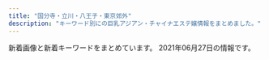 ```yaml
---
title: "国分寺・立川・八王子・東京郊外"
description: "キーワード別にの巨乳アジアン・チャイナエステ嬢情報をまとめました。"
---
```


新着画像と新着キーワードをまとめています。
2021年06月27日の情報です。

<DmmAffiliateIns />
<KeywordTable
  shops={
    [
    {
        "name": "\u7f8e\u59eb",
        "img_links": [
            "http://www.miki-es.info/staff/s01.jpg",
            "http://www.miki-es.info/staff/s04.jpg",
            "http://www.miki-es.info/style/images/bj3.png",
            "http://www.miki-es.info/style/images/girl-z1.jpg",
            "http://www.miki-es.info/style/images/end.jpg",
            "http://www.miki-es.info/style/images/staff_line.png",
            "http://www.miki-es.info/style/images/girl-z2.jpg",
            "http://www.miki-es.info/style/images/top.png",
            "http://www.miki-es.info/staff/s05.jpg",
            "http://www.miki-es.info/staff/s03.jpg",
            "http://www.miki-es.info/images/aaa.png",
            "http://www.miki-es.info/staff/s06.jpg",
            "http://www.miki-es.info/staff/s02.jpg"
        ],
        "station": "\u79cb\u6d25\u99c5\u5357\u53e3",
        "url": "http://www.miki-es.info",
        "keywords": {
            "D": 6,
            "86": 5,
            "80": 1,
            "C": 13
        }
    },
    {
        "url": "https://yuruca.com/",
        "station": "\u516b\u738b\u5b50\u99c5\u5357\u53e3",
        "keywords": {
            "D": 9,
            "E": 3,
            "\u30bb\u30af\u30b7\u30fc": 2
        },
        "name": "Yuru\u9999 \u30e6\u30eb\u30ab",
        "img_links": [
            "https://yuruca.com/wp-content/themes/este/img/top-img06.png",
            "https://yuruca.com/wp-content/themes/este/img/top-img03a.png",
            "https://yuruca.com/wp-content/themes/este/img/top-img08.png",
            "https://yuruca.com/wp-content/themes/este/img/top-img07.png",
            "https://yuruca.com/wp-content/uploads/2021/04/4070DC2F-B6C2-458D-A1B2-CD6930C64D34.jpeg",
            "https://yuruca.com/wp-content/themes/este/img/2.jpg",
            "https://yuruca.com/wp-content/themes/este/img/4.jpg",
            "https://yuruca.com/wp-content/themes/este/img/1.jpg",
            "https://yuruca.com/wp-content/themes/este/img/top-img05.png",
            "https://yuruca.com/wp-content/themes/este/img/top-img01.png",
            "https://yuruca.com/wp-content/uploads/2019/06/45678yuru.jpg",
            "https://yuruca.com/wp-content/themes/este/img/call.png",
            "https://yuruca.com/wp-content/uploads/2019/06/89765yuru.jpg",
            "https://yuruca.com/wp-content/themes/este/img/3.jpg",
            "https://yuruca.com/wp-content/themes/este/img/tel_footer.png",
            "https://yuruca.com/wp-content/uploads/2017/12/222222222222222221.jpg",
            "https://yuruca.com/wp-content/uploads/2019/06/4567yuru.jpg",
            "https://yuruca.com/wp-content/themes/este/img/tel_header.png",
            "https://yuruca.com/wp-content/uploads/2020/01/28917lucia.jpg",
            "https://yuruca.com/wp-content/themes/este/img/top-img02.png"
        ]
    },
    {
        "station": "\u4eac\u738b\u516b\u738b\u5b50\u99c5",
        "name": "\u5922\u767e\u5408",
        "url": "http://yume-yuri.info/",
        "img_links": [
            "http://yume-yuri.info/images/r4.jpg",
            "http://yume-yuri.info/images/baner1.jpg",
            "http://yume-yuri.info/images/r3.jpg",
            "http://yume-yuri.info/images/g2.jpg",
            "http://yume-yuri.info/images/g3.jpg",
            "http://yume-yuri.info/images/yuki.jpg",
            "http://yume-yuri.info/images/momo.jpg",
            "http://yume-yuri.info/images/baner2.jpg",
            "http://yume-yuri.info/images/g1.jpg",
            "http://yume-yuri.info/images/mobile.jpg",
            "http://yume-yuri.info/images/r2.jpg",
            "http://yume-yuri.info/images/g4.jpg",
            "http://yume-yuri.info/images/r6.jpg",
            "http://yume-yuri.info/images/g5.jpg",
            "http://yume-yuri.info/images/r1.jpg",
            "http://yume-yuri.info/images/r5.jpg"
        ],
        "keywords": {}
    },
    {
        "keywords": {
            "C": 4,
            "E": 3,
            "D": 13
        },
        "img_links": [
            "https://aki-natural.com/wp-content/uploads/2019/12/987657nac.jpg",
            "https://aki-natural.com/wp-content/uploads/2021/06/712865rtyunac.jpg",
            "https://aki-natural.com/wp-content/uploads/2019/12/76543nac.jpg",
            "https://aki-natural.com/wp-content/uploads/2020/01/8976215nac.jpg",
            "https://aki-natural.com/wp-content/themes/este/img/4.jpg",
            "https://aki-natural.com/wp-content/uploads/2021/06/87621nac.jpg",
            "https://aki-natural.com/wp-content/themes/este/img/top-img02b.png",
            "https://aki-natural.com/wp-content/themes/este/img/top-img02a.png",
            "https://aki-natural.com/wp-content/themes/este/img/tel_footer.png",
            "https://aki-natural.com/wp-content/uploads/2019/12/8976215nac.jpg",
            "https://aki-natural.com/wp-content/themes/este/img/1.jpg",
            "https://aki-natural.com/wp-content/uploads/2019/12/87612nac.jpg",
            "https://aki-natural.com/wp-content/themes/este/img/top-img03.png",
            "https://aki-natural.com/wp-content/themes/este/img/call.png",
            "https://aki-natural.com/wp-content/themes/este/img/3.jpg",
            "https://aki-natural.com/wp-content/themes/este/img/2.jpg",
            "https://aki-natural.com/wp-content/themes/este/img/top-img01.png",
            "https://aki-natural.com/wp-content/themes/este/img/tel_header.png",
            "https://aki-natural.com/wp-content/themes/este/img/top-img04.png"
        ],
        "url": "https://aki-natural.com/",
        "name": "Idol -\u30a2\u30a4\u30c9\u30eb-",
        "station": "\u79cb\u6d25\u99c5\u5357\u53e3"
    },
    {
        "name": "\u306e\u3093\u306e\u3093\u7652\u3057",
        "station": "\u3072\u3070\u308a\u30f6\u4e18\u99c5\u5317\u53e3",
        "url": "http://oil-msg.com/non/",
        "keywords": {
            "86": 18,
            "D": 18
        },
        "img_links": [
            "http://oil-msg.com/non/images/p-3-1.jpg",
            "http://oil-msg.com/non/images/20040.jpg",
            "http://oil-msg.com/non/images/p-2.jpg",
            "http://oil-msg.com/non/images/p-9-1.jpg",
            "http://oil-msg.com/non/images/r1.jpg",
            "http://oil-msg.com/non/images/ri.jpg",
            "http://oil-msg.com/non/images/8831.jpg",
            "http://oil-msg.com/non/images/p-8.jpg",
            "http://oil-msg.com/non/images/p-4.jpg",
            "http://oil-msg.com/non/images/p-6.jpg",
            "http://oil-msg.com/non/images/p-5-1.jpg",
            "http://oil-msg.com/non/images/p-9.jpg",
            "http://oil-msg.com/non/images/p-4-1.jpg",
            "http://oil-msg.com/non/images/p-7.jpg",
            "http://oil-msg.com/non/images/mi.jpg",
            "http://oil-msg.com/non/images/p-8-1.jpg",
            "http://oil-msg.com/non/images/p-6-1.jpg",
            "http://oil-msg.com/non/images/p-3.jpg",
            "http://oil-msg.com/non/images/p-1.jpg",
            "http://oil-msg.com/non/images/r3.jpg",
            "http://oil-msg.com/non/images/p-5.jpg",
            "http://oil-msg.com/non/images/r2.jpg",
            "http://oil-msg.com/non/images/p-7-1.jpg"
        ]
    },
    {
        "station": "JR\u516b\u738b\u5b50\u99c5\u5317\u53e3",
        "img_links": [
            "https://static.wixstatic.com/media/49fc95_0f2106c630074f6dbce7d28fd3f5bc84~mv2_d_6000_3376_s_4_2.jpg",
            "https://static.wixstatic.com/media/49fc95_444f73c8dba945fab71a1648f25a9e58~mv2_d_6000_3376_s_4_2.jpg",
            "https://static.wixstatic.com/media/49fc95_2899b6e0ea7a4cc7b95b99f6fe67d30e~mv2_d_3801_2207_s_2.jpeg",
            "https://static.wixstatic.com/media/cda177_ff0f23b7b7ab47e5a5504bddb2fee88a~mv2_d_7040_3733_s_4_2.jpg",
            "https://static.wixstatic.com/media/cda177_97b39967e0fb4860b7ddf1b402516741~mv2_d_5760_3840_s_4_2.jpg"
        ],
        "keywords": {},
        "name": "\u30a2\u30ab\u30b9\u30ea\u5c4b",
        "url": "https://www.akasuriya.org/"
    },
    {
        "url": "http://koi.este88.com/",
        "img_links": [
            "http://koi.este88.com/gals/riri1.jpg",
            "http://koi.este88.com/img/header01.jpg",
            "http://koi.este88.com/images/info.png",
            "http://koi.este88.com/gals/mimi1.jpg",
            "http://koi.este88.com/img/header00.jpg",
            "http://koi.este88.com/gals/ami1.jpg",
            "http://koi.este88.com/gals/yuri1.jpg",
            "http://koi.este88.com/img/header02.jpg",
            "http://koi.este88.com/img/header03.jpg",
            "http://koi.este88.com/gals/kana1.jpg",
            "http://koi.este88.com/images/r07.jpg"
        ],
        "keywords": {},
        "station": "JR\u62dd\u5cf6\u99c5\u5357\u53e3",
        "name": "RELALICE-\u30ea\u30e9\u30ea\u30b9-"
    },
    {
        "station": "JR\u56fd\u5206\u5bfa\u99c5\u5317\u53e3",
        "img_links": [
            "http://www.bali.mensnv.com/sp/images/news.jpg",
            "http://www.bali.mensnv.com/images/sys3.png",
            "http://www.bali.mensnv.com/files/016.jpg",
            "http://www.bali.mensnv.com/sp/images/interior_t.jpg",
            "http://www.bali.mensnv.com/images/rec2.png",
            "http://www.bali.mensnv.com/sp/images/head.jpg",
            "http://www.bali.mensnv.com/files/014.jpg",
            "http://www.bali.mensnv.com/sp/images/pc.jpg",
            "http://www.bali.mensnv.com/files/004.jpg",
            "http://www.bali.mensnv.com/sp/images/footer.jpg",
            "http://www.bali.mensnv.com/files/009-02.jpg",
            "http://www.bali.mensnv.com/sp/menu/top.jpg",
            "http://www.bali.mensnv.com/files/001-02.jpg",
            "http://www.bali.mensnv.com/images/news.jpg",
            "http://www.bali.mensnv.com/sp/images/time.jpg",
            "http://www.bali.mensnv.com/files/016-02.jpg",
            "http://www.bali.mensnv.com/files/011.jpg",
            "http://www.bali.mensnv.com/sp/images/tel.jpg",
            "http://www.bali.mensnv.com/files/015-02.jpg",
            "http://www.bali.mensnv.com/images/sm.jpg",
            "http://www.bali.mensnv.com/files/013-02.jpg",
            "http://www.bali.mensnv.com/images/mobile.jpg",
            "http://www.bali.mensnv.com/files/003-02.jpg",
            "http://www.bali.mensnv.com/images/head.jpg",
            "http://www.bali.mensnv.com/images/int2.png",
            "http://www.bali.mensnv.com/images/sys2.png",
            "http://www.bali.mensnv.com/files/004-02.jpg",
            "http://www.bali.mensnv.com/files/011-02.jpg",
            "http://www.bali.mensnv.com/images/rec1.png",
            "http://www.bali.mensnv.com/files/010-02.jpg",
            "http://www.bali.mensnv.com/sp/menu/interior.jpg",
            "http://www.bali.mensnv.com/images/sys1.png",
            "http://www.bali.mensnv.com/files/017-02.jpg",
            "http://www.bali.mensnv.com/files/006-02.jpg",
            "http://www.bali.mensnv.com/sp/images/newsb.jpg",
            "http://www.bali.mensnv.com/files/008.jpg",
            "http://www.bali.mensnv.com/sp/images/top.jpg",
            "http://www.bali.mensnv.com/files/007.jpg",
            "http://www.bali.mensnv.com/sp/images/link_t.jpg",
            "http://www.bali.mensnv.com/images/staff_t.png",
            "http://www.bali.mensnv.com/sp/images/staff_t.jpg",
            "http://www.bali.mensnv.com/files/003.jpg",
            "http://www.bali.mensnv.com/sp/images/topgirl.jpg",
            "http://www.bali.mensnv.com/files/012-02.jpg",
            "http://www.bali.mensnv.com/files/015.jpg",
            "http://www.bali.mensnv.com/images/ta.jpg",
            "http://www.bali.mensnv.com/files/012.jpg",
            "http://www.bali.mensnv.com/files/009.jpg",
            "http://www.bali.mensnv.com/files/006.jpg",
            "http://www.bali.mensnv.com/files/014-02.jpg",
            "http://www.bali.mensnv.com/images/concept.jpg",
            "http://www.bali.mensnv.com/files/008-02.jpg",
            "http://www.bali.mensnv.com/sp/menu/staff.jpg",
            "http://www.bali.mensnv.com/images/interior_t.png",
            "http://www.bali.mensnv.com/images/line.png",
            "http://www.bali.mensnv.com/files/007-02.jpg",
            "http://www.bali.mensnv.com/files/010.jpg",
            "http://www.bali.mensnv.com/images/int1.png",
            "http://www.bali.mensnv.com/files/013.jpg",
            "http://www.bali.mensnv.com/images/link_t.png",
            "http://www.bali.mensnv.com/files/001.jpg",
            "http://www.bali.mensnv.com/files/017.jpg"
        ],
        "url": "http://www.bali.mensnv.com/",
        "keywords": {
            "E": 6,
            "87": 16,
            "C": 8,
            "86": 4,
            "90": 2,
            "85": 2,
            "88": 2,
            "D": 10,
            "83": 2,
            "89": 2
        },
        "name": "Bali SPA"
    },
    {
        "url": "http://www.yumenouti.xyz/",
        "station": "\u4fdd\u8c37\u99c5\u5357\u53e3",
        "keywords": {},
        "img_links": [
            "http://www.yumenouti.xyz/images/nav/lanmu-t-sys.jpg",
            "http://www.yumenouti.xyz/images/staff/7/sari.png",
            "http://www.yumenouti.xyz/images/nav/lanmu-t-st.jpg",
            "http://www.yumenouti.xyz/images/staff/13.png",
            "http://www.yumenouti.xyz/images/index-hituji_02.jpg",
            "http://www.yumenouti.xyz/psd/index_off.jpg",
            "http://www.yumenouti.xyz/images/images/awaawa_11.jpg",
            "http://www.yumenouti.xyz/images/index-hituji_13.jpg",
            "http://www.yumenouti.xyz/images/index-hituji_09.jpg",
            "http://www.yumenouti.xyz/images/staff/miki.jpg",
            "http://www.yumenouti.xyz/images/images/awaawa_03.jpg",
            "http://www.yumenouti.xyz/images/index-hituji_07.jpg",
            "http://www.yumenouti.xyz/images/sys/lanmu-zi-s7.png",
            "http://www.yumenouti.xyz/images/images/awaawa_09.jpg",
            "http://www.yumenouti.xyz/images/staff/7/sakura.png",
            "http://www.yumenouti.xyz/images/index-hituji_22.jpg",
            "http://www.yumenouti.xyz/images/staff/yuyu.jpg",
            "http://www.yumenouti.xyz/images/nav/lanmu-t-job.jpg",
            "http://www.yumenouti.xyz/images/images/awaawa_05.jpg",
            "http://www.yumenouti.xyz/images/index-hituji_18.jpg"
        ],
        "name": "\u5922\u306e\u5bb6"
    },
    {
        "station": "\u3072\u3070\u308a\u30f6\u4e18\u99c5\u5317\u53e3",
        "name": "\u8212\u5824\u82d1 \uff5e\u30b8\u30e7\u30c6\u30a4\u30a8\u30f3\uff5e",
        "img_links": [
            "http://joten.work/images/tel.jpg",
            "http://joten.work/images/newface_t.png",
            "http://joten.work/images/rec2.png",
            "http://joten.work/images/sys2.jpg",
            "http://joten.work/staff/risa.jpg",
            "http://joten.work/images/news.png",
            "http://joten.work/images/menu/interior.jpg",
            "http://joten.work/images/menu/staff.jpg",
            "http://joten.work/images/sys1.jpg",
            "http://joten.work/images/mobile.jpg",
            "http://joten.work/images/int2.png",
            "http://joten.work/images/menu/top.jpg",
            "http://joten.work/img/sayaka1.jpg",
            "http://joten.work/images/staff_t.jpg",
            "http://joten.work/images/sys3.jpg",
            "http://joten.work/images/int1.png",
            "http://joten.work/staff/sayaka.jpg",
            "http://joten.work/images/head.png",
            "http://joten.work/images/rec1.png",
            "http://joten.work/img/risa1.jpg",
            "http://joten.work/images/ta.jpg",
            "http://joten.work/images/interior_t.jpg",
            "http://joten.work/images/rec3.png",
            "http://joten.work/images/sys4.jpg"
        ],
        "keywords": {},
        "url": "http://joten.work/"
    },
    {
        "name": "Rouge \uff5e\u30eb\u30fc\u30b8\u30e5\uff5e",
        "url": "https://hachioji-mensesthe.com/",
        "station": "JR\u516b\u738b\u5b50\u99c5\u5317\u53e3",
        "img_links": [
            "https://hachioji-mensesthe.com/staff/risa-top.jpg",
            "https://hachioji-mensesthe.com/images/esthe1.jpg",
            "https://hachioji-mensesthe.com/staff/rie-s1.jpg",
            "https://hachioji-mensesthe.com/images/qrcode.png",
            "https://hachioji-mensesthe.com/room/room-l4.jpg",
            "https://hachioji-mensesthe.com/icon/yelp.png",
            "https://hachioji-mensesthe.com/staff/risa-s3.jpg",
            "https://hachioji-mensesthe.com/footer/footer-line.png",
            "https://hachioji-mensesthe.com/staff/miki-l1.jpg",
            "https://hachioji-mensesthe.com/staff/rie-l3.jpg",
            "https://hachioji-mensesthe.com/staff/riri-s2.jpg",
            "https://hachioji-mensesthe.com/staff/miki-l3.jpg",
            "https://hachioji-mensesthe.com/footer/footer-tel.png",
            "https://hachioji-mensesthe.com/staff/risa-s1.jpg",
            "https://hachioji-mensesthe.com/images/main1.jpg",
            "https://hachioji-mensesthe.com/icon/facebook.png",
            "https://hachioji-mensesthe.com/room/room-l2.jpg",
            "https://hachioji-mensesthe.com/staff/miki-s3.jpg",
            "https://hachioji-mensesthe.com/staff/risa-l1.jpg",
            "https://hachioji-mensesthe.com/staff/yuyu-top.jpg",
            "https://hachioji-mensesthe.com/images/main-sp.jpg",
            "https://hachioji-mensesthe.com/staff/riri-l1.jpg",
            "https://hachioji-mensesthe.com/staff/riri-l3.jpg",
            "https://hachioji-mensesthe.com/staff/risa-s2.jpg",
            "https://hachioji-mensesthe.com/icon/twitter.png",
            "https://hachioji-mensesthe.com/staff/risa-l3.jpg",
            "https://hachioji-mensesthe.com/staff/rie-s2.jpg",
            "https://hachioji-mensesthe.com/footer/footer-staff.png",
            "https://hachioji-mensesthe.com/staff/riri-s1.jpg",
            "https://hachioji-mensesthe.com/staff/miki-s2.jpg",
            "https://hachioji-mensesthe.com/images/esthe3.jpg",
            "https://hachioji-mensesthe.com/staff/rie-s3.jpg",
            "https://hachioji-mensesthe.com/staff/rie-l2.jpg",
            "https://hachioji-mensesthe.com/icon/line.png",
            "https://hachioji-mensesthe.com/massage/2020/12/09/L.png",
            "https://hachioji-mensesthe.com/staff/yuyu-s3.jpg",
            "https://hachioji-mensesthe.com/images/esthe2.jpg",
            "https://hachioji-mensesthe.com/staff/riri-l2.jpg",
            "https://hachioji-mensesthe.com/staff/risa-l2.jpg",
            "https://hachioji-mensesthe.com/staff/yuyu-s1.jpg",
            "https://hachioji-mensesthe.com/images/header3.png",
            "https://hachioji-mensesthe.com/staff/yuyu-s2.jpg",
            "https://hachioji-mensesthe.com/staff/yuyu-l1.jpg",
            "https://hachioji-mensesthe.com/staff/riri-s3.jpg",
            "https://hachioji-mensesthe.com/staff/miki-s1.jpg",
            "https://hachioji-mensesthe.com/images/clear.png",
            "https://hachioji-mensesthe.com/room/room-l3.jpg",
            "https://hachioji-mensesthe.com/staff/yuyu-l3.jpg",
            "https://hachioji-mensesthe.com/staff/yuyu-l2.jpg",
            "https://hachioji-mensesthe.com/staff/miki-top.jpg",
            "https://hachioji-mensesthe.com/room/room-l1.jpg",
            "https://hachioji-mensesthe.com/staff/miki-l2.jpg",
            "https://hachioji-mensesthe.com/images/esthe4.jpg",
            "https://hachioji-mensesthe.com/massage/2020/12/20/rie-s2.jpg",
            "https://hachioji-mensesthe.com/staff/rie-l1.jpg"
        ],
        "keywords": {
            "85": 6,
            "86": 12,
            "90": 6,
            "88": 6
        }
    },
    {
        "url": "http://kaori.me-es.com/",
        "keywords": {},
        "station": "JR\u9752\u6885\u99c5",
        "img_links": [
            "http://kaori.me-es.com/images/rec_09.jpg",
            "http://kaori.me-es.com/girl/07.jpg",
            "http://kaori.me-es.com/images/index_12.jpg",
            "http://kaori.me-es.com/images/index_04.jpg",
            "http://kaori.me-es.com/images/index_21.jpg",
            "http://kaori.me-es.com/images/01.jpg",
            "http://kaori.me-es.com/girl/03.jpg",
            "http://kaori.me-es.com/girl/00.jpg",
            "http://kaori.me-es.com/images/index_18.jpg",
            "http://kaori.me-es.com/images/index_14.jpg",
            "http://kaori.me-es.com/images/info_09.jpg",
            "http://kaori.me-es.com/images/index_05.jpg",
            "http://kaori.me-es.com/girl/01.jpg",
            "http://kaori.me-es.com/images/index_07.jpg",
            "http://kaori.me-es.com/images/index_10.jpg",
            "http://kaori.me-es.com/girl/06.jpg",
            "http://kaori.me-es.com/images/index_02.jpg",
            "http://kaori.me-es.com/images/index_13.jpg",
            "http://kaori.me-es.com/images/rec.jpg",
            "http://kaori.me-es.com/images/index_19.jpg",
            "http://kaori.me-es.com/images/index_17.jpg",
            "http://kaori.me-es.com/images/index_06.jpg",
            "http://kaori.me-es.com/images/02.jpg",
            "http://kaori.me-es.com/images/index_01.jpg",
            "http://kaori.me-es.com/images/staff_09.jpg",
            "http://kaori.me-es.com/images/index_03.jpg",
            "http://kaori.me-es.com/images/index_16.jpg",
            "http://kaori.me-es.com/images/info.jpg",
            "http://kaori.me-es.com/girl/08.jpg",
            "http://kaori.me-es.com/girl/05.jpg"
        ],
        "name": "\u9999"
    },
    {
        "name": "\u30d0\u30a4\u30aa\u30ec\u30c3\u30c8",
        "img_links": [
            "http://esthe-aroma.in.net/img/cg03.jpg",
            "http://esthe-aroma.in.net/img/open.png",
            "http://esthe-aroma.in.net/img/cg07.jpg",
            "http://esthe-aroma.in.net/img/h1.png",
            "http://esthe-aroma.in.net/img/slide2-4.jpg",
            "http://esthe-aroma.in.net/img/cp-desc1sp.png",
            "http://esthe-aroma.in.net/img/m1.png",
            "http://esthe-aroma.in.net/img/tit3.png",
            "http://esthe-aroma.in.net/img/m6.png",
            "http://esthe-aroma.in.net/img/slide2-1.jpg",
            "http://esthe-aroma.in.net/img/m2.png",
            "http://esthe-aroma.in.net/img/slide2-3.jpg",
            "http://esthe-aroma.in.net/img/cp-ttl.png",
            "http://esthe-aroma.in.net/img/cg06.jpg",
            "http://esthe-aroma.in.net/img/cg01.jpg",
            "http://esthe-aroma.in.net/img/m5.png",
            "http://esthe-aroma.in.net/img/slide2-2.jpg",
            "http://esthe-aroma.in.net/img/m3.png",
            "http://esthe-aroma.in.net/img/cg02.jpg",
            "http://esthe-aroma.in.net/img/cp-desc1.png",
            "http://esthe-aroma.in.net/img/phone.png",
            "http://esthe-aroma.in.net/img/tit5.png",
            "http://esthe-aroma.in.net/img/tel2.png",
            "http://esthe-aroma.in.net/img/tit4.png",
            "http://esthe-aroma.in.net/img/tit1.png",
            "http://esthe-aroma.in.net/img/toph.png",
            "http://esthe-aroma.in.net/img/tit6.png",
            "http://esthe-aroma.in.net/img/m4.png",
            "http://esthe-aroma.in.net/img/tit2.png",
            "http://esthe-aroma.in.net/img/cg05.jpg"
        ],
        "url": "http://esthe-aroma.in.net/",
        "keywords": {
            "D": 35,
            "E": 7
        },
        "station": "JR\u6b66\u8535\u5883\u99c5\u5317\u53e3"
    },
    {
        "name": "Sweet love",
        "station": "\u6e05\u702c\u99c5\u5317\u53e3",
        "keywords": {
            "C": 18,
            "85": 5,
            "D": 10,
            "E": 1,
            "84": 1,
            "87": 5
        },
        "img_links": [
            "https://sweet-love.xyz.mn/photos/sites/76/2021/06/2021060217002585.jpg",
            "https://sweet-love.xyz.mn/images/girl-z2.jpg",
            "https://sweet-love.xyz.mn/images/news.jpg",
            "https://sweet-love.xyz.mn/images/bjs.jpg",
            "https://sweet-love.xyz.mn/images/room3.jpg",
            "https://sweet-love.xyz.mn/images/mobile.jpg",
            "https://sweet-love.xyz.mn/images/room1.jpg",
            "https://sweet-love.xyz.mn/photos/sites/76/2021/05/2021052211275987.jpg",
            "https://sweet-love.xyz.mn/photos/sites/76/2021/01/2021020219091971.jpg",
            "https://sweet-love.xyz.mn/photos/sites/76/2021/06/2021061811263820.jpg",
            "https://sweet-love.xyz.mn/photos/sites/76/2021/05/2021050511173956.jpg",
            "https://sweet-love.xyz.mn/photos/sites/76/2020/11/2020111210034766.jpg",
            "https://sweet-love.xyz.mn/images/mail.jpg",
            "https://sweet-love.xyz.mn/photos/sites/76/2020/11/2020111210044418.jpg",
            "https://sweet-love.xyz.mn/photos/sites/76/2021/05/2021050514490638.jpg",
            "https://sweet-love.xyz.mn/images/girl-z1.jpg",
            "https://sweet-love.xyz.mn/photos/sites/76/2021/06/2021061715425710.jpg",
            "https://sweet-love.xyz.mn/photos/sites/76/2020/11/2020111210244955.jpg",
            "https://sweet-love.xyz.mn/images/top.png",
            "https://sweet-love.xyz.mn/photos/sites/76/2021/04/2021041216252849.jpg",
            "https://sweet-love.xyz.mn/photos/sites/76/2020/11/2020111108440477.jpg",
            "https://sweet-love.xyz.mn/images/bjs2.jpg",
            "https://sweet-love.xyz.mn/images/room2.jpg",
            "https://sweet-love.xyz.mn/images/s_staff.jpg",
            "https://sweet-love.xyz.mn/images/s_link.jpg",
            "https://sweet-love.xyz.mn/images/room4.jpg",
            "https://sweet-love.xyz.mn/photos/sites/76/2021/01/202101151715002.jpg"
        ],
        "url": "https://sweet-love.xyz.mn/"
    },
    {
        "keywords": {},
        "station": "JR\u7acb\u5ddd\u99c5\u5357\u53e3",
        "name": "\u5c11\u5973\u5b66\u5712",
        "url": "http://www.koibito.iesjp.info/",
        "img_links": [
            "http://www.koibito.iesjp.info/images/osusume01.png",
            "http://www.koibito.iesjp.info/files/006.jpg",
            "http://www.koibito.iesjp.info/images/top02-left.png",
            "http://www.koibito.iesjp.info/files/007.jpg",
            "http://www.koibito.iesjp.info/images/nav-005.png",
            "http://www.koibito.iesjp.info/images/tel.png",
            "http://www.koibito.iesjp.info/photo_news/upimg/2696360cade1dbb5bc_0.jpg",
            "http://www.koibito.iesjp.info/files/004.jpg",
            "http://www.koibito.iesjp.info/images/top003.png",
            "http://www.koibito.iesjp.info/images/top01.png",
            "http://www.koibito.iesjp.info/images/nav-006.png",
            "http://www.koibito.iesjp.info/images/nav-004.png",
            "http://www.koibito.iesjp.info/photo_news/upimg/2696360cade1dbb5bc_2.jpg",
            "http://www.koibito.iesjp.info/photo_news/upimg/1861060d5768209f92_0.jpg",
            "http://www.koibito.iesjp.info/images/nav-001.png",
            "http://www.koibito.iesjp.info/files/009.jpg",
            "http://www.koibito.iesjp.info/images/nav-003.png",
            "http://www.koibito.iesjp.info/images/nav-002.png",
            "http://www.koibito.iesjp.info/photo_news/upimg/2696360cade1dbb5bc_1.jpg",
            "http://www.koibito.iesjp.info/files/008.jpg"
        ]
    },
    {
        "name": "\u7652\u3005\u83ef",
        "url": "https://yuyuka.tyo.cm/",
        "station": "JR\u6b66\u8535\u5c0f\u91d1\u4e95\u99c5\u5357\u53e3",
        "img_links": [
            "https://yuyuka.tyo.cm/images/room1.jpg",
            "https://yuyuka.tyo.cm/photos/sites/57/2020/12/2020120409221187.jpg",
            "https://yuyuka.tyo.cm/images/end.png",
            "https://yuyuka.tyo.cm/photos/sites/57/2020/11/2020111001430371.jpg",
            "https://yuyuka.tyo.cm/images/side_nav02.jpg",
            "https://yuyuka.tyo.cm/images/pic_girl01.jpg",
            "https://yuyuka.tyo.cm/images/tit_link.jpg",
            "https://yuyuka.tyo.cm/images/tit_staffbox02.jpg",
            "https://yuyuka.tyo.cm/images/tit_pick.png",
            "https://yuyuka.tyo.cm/images/room4.jpg",
            "https://yuyuka.tyo.cm/images/side_nav06.jpg",
            "https://yuyuka.tyo.cm/images/tit_news.png",
            "https://yuyuka.tyo.cm/images/side_nav03.jpg",
            "https://yuyuka.tyo.cm/photos/sites/57/2021/05/2021052609071513.jpg",
            "https://yuyuka.tyo.cm/images/side_nav04.jpg",
            "https://yuyuka.tyo.cm/images/sp_top01.jpg",
            "https://yuyuka.tyo.cm/images/side_nav05.jpg",
            "https://yuyuka.tyo.cm/images/sp_tit_link.png",
            "https://yuyuka.tyo.cm/photos/sites/57/2021/05/2021052608382494.jpg",
            "https://yuyuka.tyo.cm/images/sp_tit_pick.png",
            "https://yuyuka.tyo.cm/images/side_nav01.jpg",
            "https://www.est-tatsujin.jp/theme/esthe_no_tatsujin_front/banner/estbnr_s2_200x40.jpg",
            "https://yuyuka.tyo.cm/images/room3.jpg",
            "https://yuyuka.tyo.cm/images/room2.jpg",
            "https://yuyuka.tyo.cm/images/mobile.png",
            "https://yuyuka.tyo.cm/images/tit_staffbox01.jpg",
            "https://yuyuka.tyo.cm/images/tel.png",
            "https://yuyuka.tyo.cm/photos/sites/57/2020/11/2020111001430361.jpg",
            "https://yuyuka.tyo.cm/photos/sites/57/2020/12/2020121007431579.jpg",
            "https://yuyuka.tyo.cm/images/sp_top02.jpg"
        ],
        "keywords": {
            "D": 20,
            "E": 4,
            "86": 9,
            "87": 6,
            "85": 3
        }
    },
    {
        "name": "\u30a2\u30ed\u30cf",
        "url": "http://aloha-massage.work/",
        "station": "\u4e45\u7c73\u5ddd\u99c5\u5357\u53e3",
        "keywords": {
            "E": 2,
            "88": 2,
            "C": 14,
            "86": 4,
            "85": 2
        },
        "img_links": [
            "http://aloha-massage.work/sp/img/sta11.png",
            "http://aloha-massage.work/sp/img/sta7.png",
            "http://aloha-massage.work/sp/img/p11.png",
            "http://aloha-massage.work/sp/img/t-s.jpg",
            "http://aloha-massage.work/sp/img/t-a.jpg",
            "http://aloha-massage.work/img/link-3.png",
            "http://aloha-massage.work/img/sta7.png",
            "http://aloha-massage.work/img/sta11.png",
            "http://aloha-massage.work/sp/img/t-o.jpg",
            "http://aloha-massage.work/sp/img/pc.jpg",
            "http://aloha-massage.work/img/sta8.png",
            "http://aloha-massage.work/img/head.png",
            "http://aloha-massage.work/img/mo.png",
            "http://aloha-massage.work/sp/img/sta10.png",
            "http://aloha-massage.work/img/sta10.png",
            "http://aloha-massage.work/sp/img/t-t.jpg",
            "http://aloha-massage.work/img/st7.png",
            "http://aloha-massage.work/img/st11.png",
            "http://aloha-massage.work/sp/img/cam.jpg",
            "http://aloha-massage.work/sp/img/tel.jpg",
            "http://aloha-massage.work/sp/img/info.jpg",
            "http://aloha-massage.work/sp/img/time2.jpg",
            "http://aloha-massage.work/img/head-sys.jpg",
            "http://aloha-massage.work/img/campain.jpg",
            "http://aloha-massage.work/img/st10.png",
            "http://aloha-massage.work/sp/img/p8.png",
            "http://aloha-massage.work/img/st8.png",
            "http://aloha-massage.work/sp/img/sys.jpg",
            "http://aloha-massage.work/sp/img/add.jpg",
            "http://aloha-massage.work/sp/img/tit.jpg",
            "http://aloha-massage.work/img/link-2.png",
            "http://aloha-massage.work/sp/img/t-r.jpg",
            "http://aloha-massage.work/img/st07.png",
            "http://aloha-massage.work/sp/img/time.jpg",
            "http://aloha-massage.work/sp/img/p10.png",
            "http://aloha-massage.work/sp/img/add2.jpg",
            "http://aloha-massage.work/img/link-1.png",
            "http://aloha-massage.work/sp/img/tel2.jpg",
            "http://aloha-massage.work/img/bottom.png",
            "http://aloha-massage.work/sp/img/sta8.png",
            "http://aloha-massage.work/img/link-4.png",
            "http://aloha-massage.work/sp/img/botton.jpg",
            "http://aloha-massage.work/sp/img/pic.jpg",
            "http://aloha-massage.work/img/nos.png"
        ]
    },
    {
        "keywords": {},
        "station": "JR\u516b\u738b\u5b50\u99c5\u5317\u53e3",
        "name": "\u840c",
        "url": "http://www.moe-es.link/",
        "img_links": [
            "http://www.moe-es.link/images/int2.jpg",
            "http://www.moe-es.link/images/1.jpg",
            "http://www.moe-es.link/img/yuyu1.jpg",
            "http://www.moe-es.link/img/momoe1.jpg",
            "http://www.moe-es.link/images/news.jpg",
            "http://www.moe-es.link/images/head.jpg",
            "http://www.moe-es.link/images/sys1.jpg",
            "http://www.moe-es.link/images/2.jpg",
            "http://www.moe-es.link/images/sys2.jpg",
            "http://www.moe-es.link/images/interior_t.jpg",
            "http://www.moe-es.link/images/3.jpg",
            "http://www.moe-es.link/img/mayumi1.jpg",
            "http://www.moe-es.link/images/staff_t.jpg",
            "http://www.moe-es.link/images/int1.jpg",
            "http://www.moe-es.link/images/info.jpg"
        ]
    },
    {
        "station": "JR\u62dd\u5cf6\u99c5\u5357\u53e3",
        "name": "Alice -\u30a2\u30ea\u30b9-",
        "keywords": {
            "E": 2,
            "86": 5,
            "87": 1,
            "D": 4
        },
        "url": "http://eurynome-est.xyz/",
        "img_links": [
            "http://eurynome-est.xyz/images/cg08.jpg",
            "http://eurynome-est.xyz/images/nav-001.png",
            "http://eurynome-est.xyz/images/nav-005.png",
            "http://eurynome-est.xyz/images/tel.png",
            "http://eurynome-est.xyz/images/no.png",
            "http://eurynome-est.xyz/images/cg06.jpg",
            "http://eurynome-est.xyz/images/cg02.jpg",
            "http://eurynome-est.xyz/images/cg01.jpg",
            "http://eurynome-est.xyz/images/cg03.jpg",
            "http://eurynome-est.xyz/images/nav-003.png",
            "http://eurynome-est.xyz/images/cg04.jpg",
            "http://eurynome-est.xyz/images/nav-002.png",
            "http://eurynome-est.xyz/images/nav-006.png",
            "http://eurynome-est.xyz/images/nav-004.png",
            "http://eurynome-est.xyz/images/top001.png"
        ]
    },
    {
        "station": "JR\u56fd\u5206\u5bfa\u99c5\u5357\u53e3",
        "url": "http://yorimichi.tyo.cm/",
        "name": "\u5bc4\u308a\u9053",
        "img_links": [],
        "keywords": {}
    },
    {
        "url": "http://kosakura.es-relax.info/",
        "img_links": [
            "http://kosakura.es-relax.info/gals/haru1.jpg",
            "http://kosakura.es-relax.info/gals/mimi1.jpg",
            "http://kosakura.es-relax.info/images/c02.jpg",
            "http://kosakura.es-relax.info/images/m-tel.png",
            "http://kosakura.es-relax.info/images/c04.jpg",
            "http://kosakura.es-relax.info/gals/miya1.jpg",
            "http://kosakura.es-relax.info/images/sp-line.png",
            "http://kosakura.es-relax.info/gals/sora1.jpg",
            "http://kosakura.es-relax.info/gals/nana1.jpg",
            "http://kosakura.es-relax.info/images/sp-staff-list.png",
            "http://kosakura.es-relax.info/images/m-foot.png",
            "http://kosakura.es-relax.info/images/c03.jpg",
            "http://kosakura.es-relax.info/images/c01.jpg",
            "http://kosakura.es-relax.info/gals/mika1.jpg",
            "http://kosakura.es-relax.info/gals/yuyu1.jpg"
        ],
        "name": "\u5c0f\u685c",
        "station": "JR\u56fd\u5206\u5bfa\u99c5\u5357\u53e3",
        "keywords": {
            "C": 7,
            "D": 1
        }
    },
    {
        "url": "http://bijin.estms.info/",
        "img_links": [
            "http://bijin.estms.info/up/uploads/202001210012472FD8035D-E181-4CC8-91C9-411154468BE0.jpeg",
            "http://bijin.estms.info/up/uploads/20190824212918LJJT6902.jpg",
            "http://bijin.estms.info/up/uploads/20191213191915E4816BC5-8C62-407B-A6ED-C87D0F0F46EC.jpeg",
            "http://bijin.estms.info/up/uploads/20190626204244naaa.jpg",
            "http://bijin.estms.info/images/r4.jpg",
            "http://bijin.estms.info/up/uploads/20191017072128216A9A55-5AC4-4940-835D-FB551634C6E6.jpeg",
            "http://bijin.estms.info/up/uploads/20200406213536yuna.jpg",
            "http://bijin.estms.info/up/uploads/20201220222426y.jpg",
            "http://bijin.estms.info/up/newsimg/20210217123132MYXJ_20210209211243608_fast_mh1613462872557.jpg",
            "http://bijin.estms.info/up/uploads/2020012010213518DC6BF5-40C1-4A5F-88A9-48EFDA79AC27.jpeg",
            "http://bijin.estms.info/up/uploads/20210520233443mi.jpg",
            "http://bijin.estms.info/up/uploads/202002032232405330A00F-9036-47F6-9444-FEF00ACC443C.jpeg",
            "http://bijin.estms.info/up/uploads/20191002121102E9E57D38-E21B-4027-92DB-F139042F686A.jpeg",
            "http://bijin.estms.info/up/uploads/2020011707213997E7D3ED-E846-45D2-BE23-3A9EA27C99E5.jpeg",
            "http://bijin.estms.info/up/uploads/20200819222125miko.jpg",
            "http://bijin.estms.info/up/uploads/20210613220438eri.jpg",
            "http://bijin.estms.info/up/uploads/20180107000626image.jpeg",
            "http://bijin.estms.info/up/uploads/2019110620470700D464B9-FADE-417C-B2D3-ADCCA8F79F09.jpeg",
            "http://bijin.estms.info/up/newsimg/20210303031951mmexport1614662969615_mr1614705824817_mh1614708399542.jpg",
            "http://bijin.estms.info/up/uploads/20191015072706274D8AA4-F27F-41E1-B40F-28CEEDCC8339.jpeg",
            "http://bijin.estms.info/up/uploads/201912021030562C17E879-4CFB-416F-A8C4-2951B0F2205B.jpeg",
            "http://bijin.estms.info/up/uploads/20201217003849rr.jpg",
            "http://bijin.estms.info/up/uploads/202005180731156A797D2C-B69E-4345-B776-BA05CAB5E487.jpeg",
            "http://bijin.estms.info/images/r2.jpg",
            "http://bijin.estms.info/up/uploads/20201005203401thumbnail_IMG_6686.jpg",
            "http://bijin.estms.info/images/tel.png",
            "http://bijin.estms.info/up/uploads/20190512145422ai.jpg",
            "http://bijin.estms.info/up/uploads/20190310191122emi.jpg",
            "http://bijin.estms.info/up/uploads/20201008173803y.jpg",
            "http://bijin.estms.info/up/uploads/20200406213457ai.jpg",
            "http://bijin.estms.info/up/uploads/20200730001205eri.jpg",
            "http://bijin.estms.info/up/uploads/20190831100054image.jpeg",
            "http://bijin.estms.info/up/uploads/20190824212918DWZR9680.jpg",
            "http://bijin.estms.info/up/uploads/20210304174253yum.jpg",
            "http://bijin.estms.info/up/uploads/20190424151005har.jpg",
            "http://bijin.estms.info/up/uploads/20191002121121328B75FF-E54B-4F1A-999B-05804A859FE6.jpeg",
            "http://bijin.estms.info/up/uploads/2020011123383520181216000901sor.jpg",
            "http://bijin.estms.info/up/uploads/20210304174315yy1.jpg",
            "http://bijin.estms.info/up/uploads/20191028175611nene.jpg",
            "http://bijin.estms.info/up/newsimg/20210331004107mi.jpg",
            "http://bijin.estms.info/up/uploads/201911051624233BB9B4A5-25B8-4ACA-A6C4-B819FAC4075C.jpeg",
            "http://bijin.estms.info/up/uploads/20190430125157XTFS2133.jpg",
            "http://bijin.estms.info/up/newsimg/202106021429141622606196746_mh1622609168106_mr1622611231034.jpg",
            "http://bijin.estms.info/up/uploads/20190602230214image.jpeg",
            "http://bijin.estms.info/up/uploads/20191014225239rina.jpg",
            "http://bijin.estms.info/up/uploads/20190430121942RCKF3078.jpg",
            "http://bijin.estms.info/up/uploads/20200121001247FF252499-7BDC-480E-BC20-F0D33285CC2B.jpeg",
            "http://bijin.estms.info/images/t2.jpg",
            "http://bijin.estms.info/up/uploads/20190424151005haru.jpg",
            "http://bijin.estms.info/up/newsimg/20210613174103mmexport1623572454294_mr1623573151617.jpg",
            "http://bijin.estms.info/up/uploads/20201016170513h.jpg",
            "http://bijin.estms.info/up/uploads/201912132254460EDB9A1F-C26F-42D3-9D9F-4859D6ACF118.jpeg",
            "http://bijin.estms.info/up/uploads/202001201021517F471254-F426-4D22-8198-E0392BEB2618.jpeg",
            "http://bijin.estms.info/up/uploads/202002032232405E8F4BDF-8802-4EBC-A1EF-AD51378519E7.jpeg",
            "http://bijin.estms.info/images/r1.jpg",
            "http://bijin.estms.info/up/uploads/20210602152221mo.jpg",
            "http://bijin.estms.info/up/uploads/2019121319191596C90C3E-6F98-4408-8DB6-F1278D52BEF8.jpeg",
            "http://bijin.estms.info/up/uploads/20200117072212A6B1AABA-580A-476E-9289-473C6EBAEAEA.jpeg",
            "http://bijin.estms.info/up/uploads/20191106204707A3EB6328-3B05-4BE7-8E96-27A1C6F46231.jpeg",
            "http://bijin.estms.info/up/uploads/20190626204244naa.jpg",
            "http://bijin.estms.info/up/uploads/20190611075455image.jpeg",
            "http://bijin.estms.info/up/uploads/201910150727064AEE5CC2-79ED-4E66-9DE0-B5C435D880C2.jpeg",
            "http://bijin.estms.info/up/uploads/201911180721076EB6EE65-B4D3-49CC-B10D-FFCADDD8F51D.jpeg",
            "http://bijin.estms.info/up/uploads/201910170721068B044B14-FAA2-4575-B987-3D0C526278FB.jpeg",
            "http://bijin.estms.info/up/uploads/20210602152233m.jpg",
            "http://bijin.estms.info/up/uploads/20200819222125mik.jpg",
            "http://bijin.estms.info/images/r3.jpg",
            "http://bijin.estms.info/up/uploads/20201217003900rr1.jpg",
            "http://bijin.estms.info/up/uploads/20200406213449ai1.jpg",
            "http://bijin.estms.info/up/uploads/20190602230156image.jpeg",
            "http://bijin.estms.info/up/uploads/20200406213506raki.jpg",
            "http://bijin.estms.info/up/uploads/20201008173812y1.jpg",
            "http://bijin.estms.info/up/uploads/20191213191915F8D7E171-6B72-4E9D-BAE6-95764C2481B9.jpeg",
            "http://bijin.estms.info/up/uploads/20191118072051423B39CB-95FB-4F88-B6F9-237745081B01.jpeg",
            "http://bijin.estms.info/up/uploads/20210304174301ym.jpg",
            "http://bijin.estms.info/up/uploads/20200406213527yuna1.jpg",
            "http://bijin.estms.info/up/uploads/2020011123332722.jpg",
            "http://bijin.estms.info/up/uploads/20190310191122emi1.jpg",
            "http://bijin.estms.info/up/uploads/20191118072033DC193570-75FC-4101-8931-9917C4584482.jpeg",
            "http://bijin.estms.info/up/uploads/20200712231007yuri.jpg",
            "http://bijin.estms.info/images/top_pickup.png",
            "http://bijin.estms.info/up/uploads/20190829230957hani.jpg",
            "http://bijin.estms.info/up/uploads/20201220222426yu.jpg",
            "http://bijin.estms.info/up/uploads/20210218144912ai.jpg",
            "http://bijin.estms.info/up/uploads/20190611075507image.jpeg",
            "http://bijin.estms.info/up/uploads/20210304174335yy.jpg",
            "http://bijin.estms.info/up/uploads/20201005203352thumbnail_IMG_6687.jpg"
        ],
        "station": "\u4e45\u7c73\u5ddd\u99c5\u5357\u53e3",
        "name": "\u30d4\u30f3\u30af\u30ac\u30fc\u30eb",
        "keywords": {}
    },
    {
        "url": "https://withy.estjp.info/",
        "img_links": [
            "https://withy.estjp.info/css/nav/nav04.png",
            "https://withy.estjp.info/css/top01.png",
            "https://withy.estjp.info/css/nav/nav05.png",
            "https://withy.estjp.info/css/nav/nav03.png",
            "https://withy.estjp.info/css/staff/staff02.png",
            "https://withy.estjp.info/css/nav/nav02.png",
            "https://withy.estjp.info/css/tel01.png",
            "https://withy.estjp.info/css/staff/staff01.png",
            "https://withy.estjp.info/css/nav/nav06.png",
            "https://withy.estjp.info/css/staff/staff03.png",
            "https://withy.estjp.info/css/nav/nav01.png"
        ],
        "station": "\u4eac\u738b\u516b\u738b\u5b50\u99c5\u4e2d\u592e\u53e3",
        "name": "WITH YOU \uff5e\u30a6\u30a3\u30ba\u30e6\u30fc\uff5e",
        "keywords": {
            "86": 2,
            "89": 1,
            "D": 3
        }
    },
    {
        "keywords": {},
        "station": "JR\u7acb\u5ddd\u99c5\u5357\u53e3",
        "img_links": [
            "http://forever-est.info/images/cg01.jpg",
            "http://forever-est.info/images/nav-004.png",
            "http://forever-est.info/images/nav-006.png",
            "http://forever-est.info/images/tel.png",
            "http://forever-est.info/images/cg02.jpg",
            "http://forever-est.info/images/no.png",
            "http://forever-est.info/images/cg03.jpg",
            "http://forever-est.info/images/cg06.jpg",
            "http://forever-est.info/images/nav-003.png",
            "http://forever-est.info/images/nav-001.png",
            "http://forever-est.info/images/top001.png",
            "http://forever-est.info/images/cg04.jpg",
            "http://forever-est.info/images/nav-005.png",
            "http://forever-est.info/images/cg08.jpg",
            "http://forever-est.info/images/cg10.jpg",
            "http://forever-est.info/images/cg07.jpg",
            "http://forever-est.info/images/cg09.jpg",
            "http://forever-est.info/images/nav-002.png"
        ],
        "name": "\u604b\u3054\u3053\u308d",
        "url": "http://forever-est.info/"
    },
    {
        "name": "\u6728\u6d29\u308c\u967d",
        "keywords": {
            "85": 14,
            "86": 28
        },
        "station": "JR\u56fd\u5206\u5bfa\u99c5\u5357\u53e3",
        "url": "http://esthe-relax.com/",
        "img_links": [
            "http://esthe-relax.com/images/clear.png",
            "http://esthe-relax.com/images/cg04.jpg",
            "http://esthe-relax.com/images/esthe1.jpg",
            "http://esthe-relax.com/images/acc.jpg",
            "http://esthe-relax.com/images/cg07.jpg",
            "http://esthe-relax.com/images/info.png",
            "http://esthe-relax.com/images/esthe3.jpg",
            "http://esthe-relax.com/images/home.png",
            "http://esthe-relax.com/images/cg03.jpg",
            "http://esthe-relax.com/images/esthe2.jpg",
            "http://esthe-relax.com/images/gallery.png",
            "http://esthe-relax.com/images/main-sp.jpg",
            "http://esthe-relax.com/images/main1.jpg",
            "http://esthe-relax.com/images/staff.png",
            "http://esthe-relax.com/images/cg02.jpg",
            "http://esthe-relax.com/images/home_002.png",
            "http://esthe-relax.com/images/cg01.jpg",
            "http://esthe-relax.com/images/cg06.jpg",
            "http://esthe-relax.com/images/friend.png",
            "http://esthe-relax.com/images/blog_002.png",
            "http://esthe-relax.com/images/header3.png",
            "http://esthe-relax.com/images/link.png"
        ]
    },
    {
        "name": "\u7652\u60a0\u83ef",
        "keywords": {
            "C": 7
        },
        "img_links": [
            "http://uuka.loveyaku.com/imgs/information.jpg",
            "http://uuka.loveyaku.com/imgs/lunbo/photo04.jpg",
            "http://uuka.loveyaku.com/imgs/nav/nb02.png",
            "http://uuka.loveyaku.com/imgs/headline.png",
            "http://uuka.loveyaku.com/imgs/nav/nb06.png",
            "http://uuka.loveyaku.com/imgs/lunbo/photo03.jpg",
            "http://uuka.loveyaku.com/imgs/header.png",
            "http://uuka.loveyaku.com/imgs/nav/nb03.png",
            "http://uuka.loveyaku.com/imgs/nav/nb01.png",
            "http://uuka.loveyaku.com/imgs/lunbo/photo02.jpg",
            "http://uuka.loveyaku.com/imgs/bttel.png",
            "http://uuka.loveyaku.com/imgs/nav/nb04.png",
            "http://uuka.loveyaku.com/imgs/mobile.jpg",
            "http://uuka.loveyaku.com/imgs/bar_therapist.png",
            "http://uuka.loveyaku.com/imgs/temp_boshu.jpg",
            "http://uuka.loveyaku.com/imgs/address.png",
            "http://uuka.loveyaku.com/imgs/nav/nb05.png",
            "http://uuka.loveyaku.com/imgs/lunbo/photo01.jpg"
        ],
        "url": "http://uuka.loveyaku.com/",
        "station": "JR\u516b\u738b\u5b50\u99c5\u5357\u53e3"
    },
    {
        "name": "\u6e80\u8db3\u7a7a\u9593",
        "keywords": {
            "C": 6,
            "86": 6,
            "84": 6,
            "D": 24,
            "88": 6,
            "85": 6,
            "E": 12,
            "87": 18
        },
        "img_links": [
            "http://hanaki.jpn.mn/photos/sites/47/2021/05/2021050304122156.jpg",
            "http://hanaki.jpn.mn/images/service4.jpg",
            "http://hanaki.jpn.mn/images/top.jpg",
            "http://hanaki.jpn.mn/images/service1.jpg",
            "http://hanaki.jpn.mn/images/mobile.jpg",
            "http://hanaki.jpn.mn/images/room4.jpg",
            "http://hanaki.jpn.mn/images/s_news.jpg",
            "http://hanaki.jpn.mn/images/room1.jpg",
            "http://hanaki.jpn.mn/photos/sites/47/2021/03/2021031206380678.jpg",
            "http://hanaki.jpn.mn/images/service2.jpg",
            "http://hanaki.jpn.mn/images/service3.jpg",
            "http://hanaki.jpn.mn/photos/sites/47/2020/10/2020100703405544.jpg",
            "http://hanaki.jpn.mn/photos/sites/47/2020/12/2020120702070437.jpg",
            "http://hanaki.jpn.mn/photos/sites/47/2021/06/2021060701334395.jpg",
            "http://hanaki.jpn.mn/images/info.jpg",
            "http://hanaki.jpn.mn/images/s_staff.png",
            "http://hanaki.jpn.mn/photos/sites/47/2021/03/2021031206380713.jpg",
            "http://hanaki.jpn.mn/photos/sites/47/2020/10/2020100703405599.jpg",
            "http://hanaki.jpn.mn/photos/sites/47/2020/12/202012230151467.jpg",
            "http://hanaki.jpn.mn/photos/sites/47/2021/04/2021042306192644.jpg",
            "http://hanaki.jpn.mn/photos/sites/47/2020/12/202012070207054.jpg",
            "http://hanaki.jpn.mn/images/s_pick.jpg",
            "http://hanaki.jpn.mn/photos/sites/47/2021/03/2021031206380692.jpg",
            "http://hanaki.jpn.mn/images/room3.jpg",
            "http://hanaki.jpn.mn/images/s_service.png"
        ],
        "station": "JR\u56fd\u5206\u5bfa\u99c5\u5357\u53e3",
        "url": "http://hanaki.jpn.mn/"
    },
    {
        "station": "JR\u516b\u738b\u5b50\u99c5",
        "keywords": {},
        "name": "\u30ad\u30e3\u30f3\u30c7\u30a3",
        "img_links": [],
        "url": "http://candy.jpn.cm/"
    },
    {
        "keywords": {
            "87": 40,
            "90": 8,
            "86": 24,
            "G": 8,
            "D": 64,
            "E": 8,
            "88": 8
        },
        "name": "\u30a2\u30ab\u30b7\u30a2",
        "img_links": [
            "http://www.acacia-esthe.xyz/images/m4.jpg",
            "http://www.acacia-esthe.xyz/photo_news/upimg/86230600a4d51c82db_0.jpg",
            "http://www.acacia-esthe.xyz/photo_news/upimg/973306007dffc8c097_0.jpg",
            "http://www.acacia-esthe.xyz/files/019.jpg",
            "http://www.acacia-esthe.xyz/files/058-02.jpg",
            "http://www.acacia-esthe.xyz/photo_news/upimg/108325f30b0d7707df_1.jpg",
            "http://www.acacia-esthe.xyz/photo_news/upimg/629605f4f0bd5862a3_0.jpg",
            "http://www.acacia-esthe.xyz/photo_news/upimg/6482260b5e67fab943_0.jpg",
            "http://www.acacia-esthe.xyz/photo_news/upimg/108325f30b0d7707df_2.jpg",
            "http://www.acacia-esthe.xyz/files/057.jpg",
            "http://www.acacia-esthe.xyz/files/022.jpg",
            "http://www.acacia-esthe.xyz/photo_news/upimg/276675f96556f0e939_0.jpg",
            "http://www.acacia-esthe.xyz/images/slider-img001.jpg",
            "http://www.acacia-esthe.xyz/files/016-02.jpg",
            "http://www.acacia-esthe.xyz/photo_news/upimg/48717600681f585301_0.jpg",
            "http://www.acacia-esthe.xyz/photo_news/upimg/684246062aefd46151_0.jpg",
            "http://www.acacia-esthe.xyz/files/016.jpg",
            "http://www.acacia-esthe.xyz/photo_news/upimg/305955f586f7349b92_1.jpg",
            "http://www.acacia-esthe.xyz/images/rsubt4.png",
            "http://www.acacia-esthe.xyz/images/m6.jpg",
            "http://www.acacia-esthe.xyz/photo_news/upimg/182485f9278b7b5be0_0.jpg",
            "http://www.acacia-esthe.xyz/files/022-03.jpg",
            "http://www.acacia-esthe.xyz/photo_news/upimg/684246062aefd46151_1.jpg",
            "http://www.acacia-esthe.xyz/photo_news/upimg/6482260b5e67fab943_1.jpg",
            "http://www.acacia-esthe.xyz/photo_news/upimg/6482260b5e67fab943_2.jpg",
            "http://www.acacia-esthe.xyz/files/058.jpg",
            "http://www.acacia-esthe.xyz/images/rsubt6.png",
            "http://www.acacia-esthe.xyz/photo_news/upimg/380705fcdc28b76e14_1.jpg",
            "http://www.acacia-esthe.xyz/files/016-03.jpg",
            "http://www.acacia-esthe.xyz/images/rsubt7.png",
            "http://www.acacia-esthe.xyz/photo_news/upimg/560005fdc600b20296_0.jpg",
            "http://www.acacia-esthe.xyz/photo_news/upimg/428235f3e1b3ed5310_1.jpg",
            "http://www.acacia-esthe.xyz/photo_news/upimg/69285600e1199e7dc8_1.jpg",
            "http://www.acacia-esthe.xyz/files/010-03.jpg",
            "http://www.acacia-esthe.xyz/files/057-03.jpg",
            "http://www.acacia-esthe.xyz/images/rsubt5.png",
            "http://www.acacia-esthe.xyz/photo_news/upimg/1662560c80001491bc_1.jpg",
            "http://www.acacia-esthe.xyz/photo_news/upimg/48717600681f585301_1.jpg",
            "http://www.acacia-esthe.xyz/photo_news/upimg/802615f9368ac5df7c_0.jpg",
            "http://www.acacia-esthe.xyz/photo_news/upimg/933655f7e9d5233bf3_0.jpg",
            "http://www.acacia-esthe.xyz/images/m3.jpg",
            "http://www.acacia-esthe.xyz/photo_news/upimg/380705fcdc28b76e14_2.jpg",
            "http://www.acacia-esthe.xyz/images/m2.jpg",
            "http://www.acacia-esthe.xyz/files/020-02.jpg",
            "http://www.acacia-esthe.xyz/images/rsubt3.png",
            "http://www.acacia-esthe.xyz/images/tel2.png",
            "http://www.acacia-esthe.xyz/photo_news/upimg/1512360372513f05b4_0.jpg",
            "http://www.acacia-esthe.xyz/files/046-03.jpg",
            "http://www.acacia-esthe.xyz/photo_news/upimg/893105f2ce75940fb1_0.jpg",
            "http://www.acacia-esthe.xyz/images/m1.jpg",
            "http://www.acacia-esthe.xyz/files/020-03.jpg",
            "http://www.acacia-esthe.xyz/photo_news/upimg/265645facbaac2237d_1.jpg",
            "http://www.acacia-esthe.xyz/files/010.jpg",
            "http://www.acacia-esthe.xyz/photo_news/upimg/446725f1148f108dd5_1.jpg",
            "http://www.acacia-esthe.xyz/images/b-online.png",
            "http://www.acacia-esthe.xyz/photo_news/upimg/8837960cfe85bca704_0.jpg",
            "http://www.acacia-esthe.xyz/files/022-02.jpg",
            "http://www.acacia-esthe.xyz/images/rsubt2.png",
            "http://www.acacia-esthe.xyz/photo_news/upimg/1214060277a5d889c4_1.jpg",
            "http://www.acacia-esthe.xyz/photo_news/upimg/86015605851370d790_1.jpg",
            "http://www.acacia-esthe.xyz/photo_news/upimg/428235f3e1b3ed5310_0.jpg",
            "http://www.acacia-esthe.xyz/files/010-02.jpg",
            "http://www.acacia-esthe.xyz/images/slider-img002.jpg",
            "http://www.acacia-esthe.xyz/photo_news/upimg/1214060277a5d889c4_0.jpg",
            "http://www.acacia-esthe.xyz/images/line.jpg",
            "http://www.acacia-esthe.xyz/photo_news/upimg/34811604f03df2d8a5_0.jpg",
            "http://www.acacia-esthe.xyz/photo_news/upimg/380705fcdc28b76e14_0.jpg",
            "http://www.acacia-esthe.xyz/photo_news/upimg/86015605851370d790_0.jpg",
            "http://www.acacia-esthe.xyz/photo_news/upimg/108325f30b0d7707df_0.jpg",
            "http://www.acacia-esthe.xyz/photo_news/upimg/782565f9fe21f75b1b_1.jpg",
            "http://www.acacia-esthe.xyz/files/057-02.jpg",
            "http://www.acacia-esthe.xyz/photo_news/upimg/89172606e6ac45cd81_1.jpg",
            "http://www.acacia-esthe.xyz/photo_news/upimg/366055fe4359a2cfcc_0.jpg",
            "http://www.acacia-esthe.xyz/files/018-03.jpg",
            "http://www.acacia-esthe.xyz/files/026-03.jpg",
            "http://www.acacia-esthe.xyz/photo_news/upimg/649415fea96d7e261c_1.jpg",
            "http://www.acacia-esthe.xyz/photo_news/upimg/89172606e6ac45cd81_0.jpg",
            "http://www.acacia-esthe.xyz/files/026.jpg",
            "http://www.acacia-esthe.xyz/images/b-tel.png",
            "http://www.acacia-esthe.xyz/files/046.jpg",
            "http://www.acacia-esthe.xyz/files/019-02.jpg",
            "http://www.acacia-esthe.xyz/images/rsubt1.png",
            "http://www.acacia-esthe.xyz/files/046-02.jpg",
            "http://www.acacia-esthe.xyz/photo_news/upimg/446725f1148f108dd5_0.jpg",
            "http://www.acacia-esthe.xyz/files/018-02.jpg",
            "http://www.acacia-esthe.xyz/files/058-03.jpg",
            "http://www.acacia-esthe.xyz/photo_news/upimg/50191601270063b678_0.jpg",
            "http://www.acacia-esthe.xyz/photo_news/upimg/305955f586f7349b92_0.jpg",
            "http://www.acacia-esthe.xyz/photo_news/upimg/5687360a44f54a1526_0.jpg",
            "http://www.acacia-esthe.xyz/photo_news/upimg/649415fea96d7e261c_0.jpg",
            "http://www.acacia-esthe.xyz/photo_news/upimg/428235f3e1b3ed5310_2.jpg",
            "http://www.acacia-esthe.xyz/files/018.jpg",
            "http://www.acacia-esthe.xyz/files/020.jpg",
            "http://www.acacia-esthe.xyz/files/026-02.jpg",
            "http://www.acacia-esthe.xyz/files/019-03.jpg"
        ],
        "station": "\u6e05\u702c\u99c5\u5317\u53e3",
        "url": "http://www.acacia-esthe.xyz/"
    },
    {
        "img_links": [
            "http://www.hoya-en.com/images/slider/03.jpg",
            "http://www.hoya-en.com/images/showCover.png",
            "http://www.hoya-en.com/images/tel.png",
            "http://www.hoya-en.com/files/003.jpg",
            "http://www.hoya-en.com/files/003-03.jpg",
            "http://www.hoya-en.com/files/006-02.jpg",
            "http://www.hoya-en.com/files/004.jpg",
            "http://www.hoya-en.com/images/backlistbtn.png",
            "http://www.hoya-en.com/files/005.jpg",
            "http://www.hoya-en.com/images/slider/02.jpg",
            "http://www.hoya-en.com/files/005-02.jpg",
            "http://www.hoya-en.com/images/slider/01.jpg",
            "http://www.hoya-en.com/images/coverGirlParts.png",
            "http://www.hoya-en.com/files/002-03.jpg",
            "http://www.hoya-en.com/files/002-02.jpg",
            "http://www.hoya-en.com/files/002.jpg",
            "http://www.hoya-en.com/files/001-03.jpg",
            "http://www.hoya-en.com/files/006-03.jpg",
            "http://www.hoya-en.com/files/001-02.jpg",
            "http://www.hoya-en.com/images/mobile.jpg",
            "http://www.hoya-en.com/files/005-03.jpg",
            "http://www.hoya-en.com/files/003-02.jpg",
            "http://www.hoya-en.com/files/001.jpg",
            "http://www.hoya-en.com/files/004-02.jpg",
            "http://www.hoya-en.com/files/004-03.jpg",
            "http://www.hoya-en.com/files/006.jpg"
        ],
        "name": "\u7e01",
        "station": "\u4fdd\u8c37\u99c5\u5357\u53e3",
        "url": "http://www.hoya-en.com/",
        "keywords": {
            "D": 18,
            "85": 6,
            "88": 12
        }
    },
    {
        "keywords": {
            "87": 3,
            "C": 16,
            "84": 12,
            "86": 7,
            "D": 11,
            "85": 11,
            "E": 6
        },
        "name": "\u4e00\u76ee\u60da\u308c",
        "img_links": [
            "http://hohoeimi.xyz/static/picture/tit_staff01.png",
            "http://hohoeimi.xyz/uploads/210308/1-21030P92312160.jpg",
            "http://hohoeimi.xyz/static/picture/room3.jpg",
            "http://hohoeimi.xyz/uploads/210316/1-21031615094IR.jpg",
            "http://hohoeimi.xyz/static/picture/sp_tit_new.png",
            "http://hohoeimi.xyz/uploads/210129/1-210129160929511.jpg",
            "http://hohoeimi.xyz/static/picture/sys.jpg",
            "http://hohoeimi.xyz/uploads/210329/1-21032Z953453M.jpg",
            "http://hohoeimi.xyz/uploads/210308/1-21030P9253Q25.jpg",
            "http://hohoeimi.xyz/uploads/210129/1-2101291609513M.jpg",
            "http://hohoeimi.xyz/static/picture/sp_tit_staff01.png",
            "http://hohoeimi.xyz/static/picture/room2.jpg",
            "http://hohoeimi.xyz/uploads/210622/1-210622131Z33P.jpg",
            "http://hohoeimi.xyz/static/picture/room1.jpg",
            "http://hohoeimi.xyz/static/picture/tit_therapist.png",
            "http://hohoeimi.xyz/static/picture/sp_tit_staff02.png",
            "http://hohoeimi.xyz/static/picture/top.jpg",
            "http://hohoeimi.xyz/uploads/210622/1-210622131913152.jpg",
            "http://hohoeimi.xyz/uploads/210329/1-21032Z95259121.jpg",
            "http://hohoeimi.xyz/uploads/210308/1-21030P9244a23.jpg",
            "http://hohoeimi.xyz/static/picture/sp_tit_therapist.png",
            "http://hohoeimi.xyz/static/picture/maining.jpg",
            "http://hohoeimi.xyz/uploads/210329/1-21032Z95334T3.jpg",
            "http://hohoeimi.xyz/uploads/210308/1-21030P92524259.jpg",
            "http://hohoeimi.xyz/images/1-1Z41911200GA.png",
            "http://hohoeimi.xyz/static/picture/tit_staff02.png",
            "http://hohoeimi.xyz/static/picture/room4.jpg",
            "http://hohoeimi.xyz/uploads/210622/1-210622131U4639.jpg",
            "http://hohoeimi.xyz/uploads/210308/1-21030P92325Z3.jpg",
            "http://hohoeimi.xyz/uploads/210303/1-210303125TV07.jpg",
            "http://hohoeimi.xyz/uploads/210308/1-21030P92349344.jpg",
            "http://hohoeimi.xyz/static/picture/tit_new.png",
            "http://hohoeimi.xyz/static/picture/img_tel.png",
            "http://hohoeimi.xyz/uploads/210129/1-210129160TIO.jpg"
        ],
        "station": "JR\u65b0\u79cb\u6d25\u99c5",
        "url": "http://hohoeimi.xyz/"
    },
    {
        "url": "http://momoka.este.work/",
        "img_links": [
            "http://momoka.este.work/top.png",
            "http://momoka.este.work/nbj2.jpg",
            "http://momoka.este.work/s_staff.jpg",
            "http://momoka.este.work/2019121106171659.jpg",
            "http://momoka.este.work/2019121106173083.jpg",
            "http://momoka.este.work/mobile.jpg",
            "http://momoka.este.work/2019121106171979.jpg",
            "http://momoka.este.work/2019121106170955.jpg",
            "http://momoka.este.work/end.png",
            "http://momoka.este.work/mens-esthe1.png",
            "http://momoka.este.work/room4.jpg",
            "http://momoka.este.work/2019121106172252.jpg",
            "http://momoka.este.work/room3.jpg",
            "http://momoka.este.work/room1.jpg",
            "http://momoka.este.work/s_news.jpg",
            "http://momoka.este.work/room2.jpg",
            "http://momoka.este.work/s_link.jpg",
            "http://momoka.este.work/2019123003062327.jpg"
        ],
        "station": "\u4e45\u7c73\u5ddd\u99c5\u5317\u53e3",
        "keywords": {
            "D": 5,
            "85": 1,
            "C": 1,
            "86": 1,
            "83": 1,
            "87": 3
        },
        "name": "\u6843\u9999"
    },
    {
        "img_links": [
            "http://taipei-yoru.jpn.mn/photos/sites/23/2020/08/2020081607164997.jpg",
            "http://taipei-yoru.jpn.mn/images/s_news.jpg",
            "http://taipei-yoru.jpn.mn/images/service2.jpg",
            "http://taipei-yoru.jpn.mn/photos/sites/23/2020/09/2020090201263276.jpg",
            "http://taipei-yoru.jpn.mn/photos/sites/23/2021/05/2021053002294539.jpg",
            "http://taipei-yoru.jpn.mn/photos/sites/23/2020/08/2020081607165749.jpg",
            "http://taipei-yoru.jpn.mn/photos/sites/23/2021/03/2021032808483814.jpg",
            "http://taipei-yoru.jpn.mn/photos/sites/23/2021/03/2021030205171343.jpg",
            "http://taipei-yoru.jpn.mn/photos/sites/23/2021/02/2021022701452130.jpg",
            "http://taipei-yoru.jpn.mn/images/s_staff.png",
            "http://taipei-yoru.jpn.mn/photos/sites/23/2020/08/2020081607165166.jpg",
            "http://taipei-yoru.jpn.mn/images/info.jpg",
            "http://taipei-yoru.jpn.mn/images/top.png",
            "http://taipei-yoru.jpn.mn/photos/sites/23/2020/09/2020090201331691.jpg",
            "http://taipei-yoru.jpn.mn/photos/sites/23/2020/08/2020081607165284.jpg",
            "http://taipei-yoru.jpn.mn/images/service4.jpg",
            "http://taipei-yoru.jpn.mn/images/tel.jpg",
            "http://taipei-yoru.jpn.mn/images/service1.jpg",
            "http://taipei-yoru.jpn.mn/images/s_pick.jpg",
            "http://taipei-yoru.jpn.mn/photos/sites/23/2020/12/2020120706350395.jpg",
            "http://taipei-yoru.jpn.mn/photos/sites/23/2020/08/2020081607170250.jpg",
            "http://taipei-yoru.jpn.mn/photos/sites/23/2021/02/2021022701451957.jpg",
            "http://taipei-yoru.jpn.mn/photos/sites/23/2020/08/2020081607164896.jpg",
            "http://taipei-yoru.jpn.mn/photos/sites/23/2021/03/2021032808483745.jpg",
            "http://taipei-yoru.jpn.mn/photos/sites/23/2020/09/202009020126336.jpg",
            "http://taipei-yoru.jpn.mn/photos/sites/23/2021/06/2021061009032850.jpg",
            "http://taipei-yoru.jpn.mn/images/acc.jpg",
            "http://taipei-yoru.jpn.mn/photos/sites/23/2020/08/2020081607343113.jpg",
            "http://taipei-yoru.jpn.mn/images/nbj3.jpg",
            "http://taipei-yoru.jpn.mn/photos/sites/23/2020/09/202009020133154.jpg",
            "http://taipei-yoru.jpn.mn/photos/sites/23/2020/12/202012150944033.jpg",
            "http://taipei-yoru.jpn.mn/images/service3.jpg"
        ],
        "station": "\u6e05\u702c\u99c5\u5317\u53e3",
        "name": "\u6843\u82b1",
        "keywords": {
            "85": 40,
            "86": 30,
            "87": 30,
            "D": 120,
            "84": 20
        },
        "url": "http://taipei-yoru.jpn.mn/"
    },
    {
        "img_links": [
            "http://www.butterfly.esturl.com/files/011-03.jpg",
            "http://www.butterfly.esturl.com/images/ne3.png",
            "http://www.butterfly.esturl.com/files/009-02.jpg",
            "http://www.butterfly.esturl.com/files/001-02.jpg",
            "http://www.butterfly.esturl.com/files/010-02.jpg",
            "http://www.butterfly.esturl.com/images/end2.png",
            "http://www.butterfly.esturl.com/files/001.jpg",
            "http://www.butterfly.esturl.com/images/da3.png",
            "http://www.butterfly.esturl.com/flash/flash.jpg",
            "http://www.butterfly.esturl.com/files/010-03.jpg",
            "http://www.butterfly.esturl.com/images/ne1.png",
            "http://www.butterfly.esturl.com/files/003.jpg",
            "http://www.butterfly.esturl.com/files/003-02.jpg",
            "http://www.butterfly.esturl.com/files/008-02.jpg",
            "http://www.butterfly.esturl.com/files/003-03.jpg",
            "http://www.butterfly.esturl.com/files/008.jpg",
            "http://www.butterfly.esturl.com/files/008-03.jpg",
            "http://www.butterfly.esturl.com/files/011-02.jpg",
            "http://www.butterfly.esturl.com/files/009-03.jpg",
            "http://www.butterfly.esturl.com/files/001-03.jpg",
            "http://www.butterfly.esturl.com/images/top1.png",
            "http://www.butterfly.esturl.com/files/009.jpg",
            "http://www.butterfly.esturl.com/files/011.jpg",
            "http://www.butterfly.esturl.com/flash/flash1.jpg",
            "http://www.butterfly.esturl.com/images/pagetop.png",
            "http://www.butterfly.esturl.com/files/010.jpg"
        ],
        "keywords": {
            "85": 1,
            "E": 1,
            "C": 14,
            "86": 1,
            "87": 2,
            "91": 1,
            "D": 3,
            "88": 1
        },
        "url": "http://www.butterfly.esturl.com/",
        "name": "Butterfly \uff5e\u30d0\u30bf\u30d5\u30e9\u30a4\uff5e",
        "station": "JR\u7acb\u5ddd\u99c5\u5357\u53e3"
    },
    {
        "img_links": [
            "http://www.birtyba.xyz/style/images/top.png",
            "http://www.birtyba.xyz/uploads/210206/1-21020611264M13.jpg",
            "http://www.birtyba.xyz/style/images/end.jpg",
            "http://www.birtyba.xyz/style/images/room2.jpg",
            "http://www.birtyba.xyz/uploads/210413/1-210413134929417.jpg",
            "http://www.birtyba.xyz/uploads/210531/1-21053115143B08.jpg",
            "http://www.birtyba.xyz/uploads/201116/1-20111613315KT.jpg",
            "http://www.birtyba.xyz/uploads/200929/1-200929101U3R4.jpg",
            "http://www.birtyba.xyz/style/images/mobile.jpg",
            "http://www.birtyba.xyz/style/images/dt.jpg",
            "http://www.birtyba.xyz/uploads/210531/1-210531151422Y8.jpg",
            "http://www.birtyba.xyz/uploads/210413/1-210413134919122.jpg",
            "http://www.birtyba.xyz/uploads/210413/1-210413134T6251.jpg",
            "http://www.birtyba.xyz/uploads/200929/1-2009291019253T.jpg",
            "http://www.birtyba.xyz/uploads/200929/1-200929101Z4D1.jpg",
            "http://www.birtyba.xyz/uploads/210405/1-210405123Q1I6.jpg",
            "http://www.birtyba.xyz/style/images/room1.jpg",
            "http://www.birtyba.xyz/uploads/201116/1-201116133205614.jpg",
            "http://www.birtyba.xyz/uploads/210531/1-210531151446363.jpg",
            "http://www.birtyba.xyz/style/images/staff_line.png",
            "http://www.birtyba.xyz/style/images/girl-z2.jpg",
            "http://www.birtyba.xyz/style/images/bj3.png",
            "http://www.birtyba.xyz/uploads/210405/1-210405123R1V3.jpg",
            "http://www.birtyba.xyz/plus/images/room5.jpg",
            "http://www.birtyba.xyz/uploads/210327/1-21032G02316203.jpg",
            "http://www.birtyba.xyz/style/images/room4.jpg",
            "http://www.birtyba.xyz/style/images/room3.jpg",
            "http://www.birtyba.xyz/uploads/210405/1-210405123P0X0.jpg",
            "http://www.birtyba.xyz/style/images/girl-z1.jpg",
            "http://www.birtyba.xyz/uploads/200928/1-20092P95A05G.jpg",
            "http://www.birtyba.xyz/uploads/201116/1-201116133149563.jpg"
        ],
        "keywords": {
            "86": 8,
            "C": 14,
            "E": 1,
            "D": 7
        },
        "name": "\u3075\u308f\u3075\u308f",
        "station": "JR\u7acb\u5ddd\u99c5\u5357\u53e3",
        "url": "http://www.birtyba.xyz/"
    },
    {
        "img_links": [
            "http://cosmos.xyz.mn/photos/sites/30/2021/04/2021042307580315.jpg",
            "http://cosmos.xyz.mn/images/info3.jpg",
            "http://cosmos.xyz.mn/photos/sites/30/2020/04/2020040410292761.jpg",
            "http://cosmos.xyz.mn/images/link_nav01.jpg",
            "http://cosmos.xyz.mn/images/top_slider01.jpg",
            "http://cosmos.xyz.mn/images/link_nav06.jpg",
            "http://cosmos.xyz.mn/images/link_nav05.jpg",
            "http://cosmos.xyz.mn/images/sp_top.jpg",
            "http://cosmos.xyz.mn/images/info1.jpg",
            "http://cosmos.xyz.mn/images/link_nav03.jpg",
            "http://cosmos.xyz.mn/photos/sites/30/2021/06/2021062409395827.jpg",
            "http://cosmos.xyz.mn/images/info2.jpg",
            "http://cosmos.xyz.mn/images/ico01.png",
            "http://cosmos.xyz.mn/photos/sites/30/2020/04/202004041029313.jpg",
            "http://cosmos.xyz.mn/photos/sites/30/2020/04/2020040410293617.jpg",
            "http://cosmos.xyz.mn/images/link_nav04.jpg",
            "http://cosmos.xyz.mn/photos/sites/30/2020/04/202004041029346.jpg",
            "http://cosmos.xyz.mn/images/top.png",
            "http://cosmos.xyz.mn/images/top_slider02.jpg",
            "http://cosmos.xyz.mn/images/link_nav07.jpg",
            "http://cosmos.xyz.mn/images/side_link.jpg",
            "http://cosmos.xyz.mn/images/link_nav02.jpg",
            "http://cosmos.xyz.mn/images/side_tel.jpg",
            "http://cosmos.xyz.mn/images/side_mobile.jpg",
            "http://cosmos.xyz.mn/photos/sites/30/2020/04/2020040410293269.jpg",
            "http://cosmos.xyz.mn/photos/sites/30/2020/04/2020040410293010.jpg"
        ],
        "name": "\u30aa\u30a2\u30b7\u30b9",
        "keywords": {
            "86": 2,
            "D": 8,
            "85": 4,
            "83": 2
        },
        "url": "http://cosmos.xyz.mn/",
        "station": "\u6771\u4e45\u7559\u7c73\u99c5\u897f\u53e3"
    },
    {
        "url": "http://aromalove.est-u.com/",
        "keywords": {},
        "station": "JR\u516b\u738b\u5b50\u99c5\u5317\u53e3",
        "name": "\u30a2\u30ed\u30de\u30e9\u30d6",
        "img_links": [
            "http://aromalove.est-u.com/images/index_02.jpg",
            "http://aromalove.est-u.com/images/index2_02.jpg",
            "http://aromalove.est-u.com/images/index_10.jpg",
            "http://aromalove.est-u.com/images/index_08.jpg",
            "http://menlog.net/link/menlog8831.jpg",
            "http://aromalove.est-u.com/images/index_06.jpg",
            "http://aromalove.est-u.com/images/staff_06.jpg",
            "http://aromalove.est-u.com/images/s5.jpg",
            "http://aromalove.est-u.com/images/s2.jpg",
            "http://aromalove.est-u.com/images/index_01.jpg",
            "http://aromalove.est-u.com/images/index_03.jpg",
            "http://aromalove.est-u.com/images/s3.jpg",
            "http://aromalove.est-u.com/images/index_04.jpg",
            "http://aromalove.est-u.com/images/aromalove8831.jpg",
            "http://aromalove.est-u.com/images/index3_03.jpg",
            "http://aromalove.est-u.com/images/s1.jpg",
            "http://aromalove.est-u.com/images/s4.jpg",
            "http://aromalove.est-u.com/images/index2_03.jpg"
        ]
    },
    {
        "keywords": {
            "86": 40,
            "87": 16,
            "D": 64,
            "\u80f8": 2,
            "88": 16
        },
        "url": "http://www.manshun-relax.xyz/",
        "img_links": [
            "http://www.manshun-relax.xyz/files/005.jpg",
            "http://www.manshun-relax.xyz/photo_news/upimg/156215d3abbcabeb19_0.jpg",
            "http://www.manshun-relax.xyz/images/b-tel.png",
            "http://www.manshun-relax.xyz/images/m1.jpg",
            "http://www.manshun-relax.xyz/images/m2.jpg",
            "http://www.manshun-relax.xyz/files/001.jpg",
            "http://www.manshun-relax.xyz/photo_news/upimg/375105f3745e630f9c_0.jpg",
            "http://www.manshun-relax.xyz/photo_news/upimg/1131560a4f9a26f066_0.jpg",
            "http://www.manshun-relax.xyz/images/rsubt1.png",
            "http://www.manshun-relax.xyz/files/009.jpg",
            "http://www.manshun-relax.xyz/files/007.jpg",
            "http://www.manshun-relax.xyz/images/slider-img001.jpg",
            "http://www.manshun-relax.xyz/images/rsubt3.png",
            "http://www.manshun-relax.xyz/files/002.jpg",
            "http://www.manshun-relax.xyz/images/rsubt7.png",
            "http://www.manshun-relax.xyz/files/010.jpg",
            "http://www.manshun-relax.xyz/files/008.jpg",
            "http://www.manshun-relax.xyz/files/004.jpg",
            "http://www.manshun-relax.xyz/files/003.jpg",
            "http://www.manshun-relax.xyz/images/m3.jpg",
            "http://www.manshun-relax.xyz/images/rsubt6.png",
            "http://www.manshun-relax.xyz/photo_news/upimg/141125caee64562cdf_1.jpg",
            "http://www.manshun-relax.xyz/images/rsubt4.png",
            "http://www.manshun-relax.xyz/photo_news/upimg/156215d3abbcabeb19_1.jpg",
            "http://www.manshun-relax.xyz/images/rsubt2.png",
            "http://www.manshun-relax.xyz/images/b-online.png",
            "http://www.manshun-relax.xyz/images/m4.jpg",
            "http://www.manshun-relax.xyz/photo_news/upimg/141125caee64562cdf_0.jpg",
            "http://www.manshun-relax.xyz/images/m6.jpg",
            "http://www.manshun-relax.xyz/images/rsubt5.png"
        ],
        "name": "\u6e80\u6625",
        "station": "JR\u516b\u738b\u5b50\u99c5\u5317\u53e3"
    },
    {
        "keywords": {
            "87": 28,
            "D": 28,
            "C": 4,
            "86": 4
        },
        "img_links": [
            "http://www.crimson.mensest.com/files/005.jpg",
            "http://www.crimson.mensest.com/photo_news/upimg/1219360656bdf1f09e_0.jpg",
            "http://www.crimson.mensest.com/files/006.jpg",
            "http://www.crimson.mensest.com/files/008.jpg",
            "http://www.crimson.mensest.com/files/009.jpg",
            "http://www.crimson.mensest.com/files/001.jpg",
            "http://www.crimson.mensest.com/files/002.jpg",
            "http://www.crimson.mensest.com/files/004.jpg",
            "http://www.crimson.mensest.com/files/007.jpg"
        ],
        "url": "http://www.crimson.mensest.com/",
        "station": "\u4eac\u738b\u516b\u738b\u5b50\u99c5\u4e2d\u592e\u53e3",
        "name": "Crimson \uff5e\u30af\u30ea\u30e0\u30be\u30f3\uff5e"
    },
    {
        "img_links": [
            "https://bijinkan.tyo.cm/photos/sites/85/2021/03/2021032818520041.jpg",
            "https://bijinkan.tyo.cm/images/room4.jpg",
            "https://bijinkan.tyo.cm/photos/sites/85/2020/12/2020120309222524.jpg",
            "https://bijinkan.tyo.cm/photos/sites/85/2020/12/2020120309222952.jpg",
            "https://bijinkan.tyo.cm/photos/sites/85/2020/12/2020120309222824.jpg",
            "https://bijinkan.tyo.cm/photos/sites/85/2020/12/202012030922277.jpg",
            "https://bijinkan.tyo.cm/images/acc3.jpg",
            "https://bijinkan.tyo.cm/images/ico01.png",
            "https://bijinkan.tyo.cm/photos/sites/85/2020/12/2020120309223034.jpg",
            "https://bijinkan.tyo.cm/images/acc2.jpg",
            "https://bijinkan.tyo.cm/images/acc4.jpg",
            "https://bijinkan.tyo.cm/images/side_link03.png",
            "https://bijinkan.tyo.cm/photos/sites/85/2020/12/2020120309223278.jpg",
            "https://bijinkan.tyo.cm/photos/sites/85/2020/12/2020120807014646.jpg",
            "https://bijinkan.tyo.cm/images/room3.jpg",
            "https://bijinkan.tyo.cm/photos/sites/85/2021/03/2021032818520654.jpg",
            "https://bijinkan.tyo.cm/images/side_link01.png",
            "https://bijinkan.tyo.cm/photos/sites/85/2021/04/2021040917195789.jpg",
            "https://bijinkan.tyo.cm/images/mainimg01.png",
            "https://bijinkan.tyo.cm/photos/sites/85/2021/06/2021061116053633.jpg",
            "https://bijinkan.tyo.cm/images/side_link02.png",
            "https://bijinkan.tyo.cm/photos/sites/85/2021/06/2021061116053733.jpg",
            "https://bijinkan.tyo.cm/photos/sites/85/2020/12/2020120309223173.jpg",
            "https://bijinkan.tyo.cm/photos/sites/85/2020/12/2020120309222649.jpg",
            "https://bijinkan.tyo.cm/images/room1.jpg",
            "https://bijinkan.tyo.cm/images/acc1.jpg",
            "https://bijinkan.tyo.cm/images/room2.jpg",
            "https://bijinkan.tyo.cm/images/mainimg02.png"
        ],
        "url": "https://bijinkan.tyo.cm/",
        "station": "JR\u7acb\u5ddd\u99c5\u5357\u53e3",
        "name": "\u7f8e\u4eba\u9928",
        "keywords": {
            "D": 20,
            "87": 16,
            "E": 12,
            "85": 8,
            "86": 8
        }
    },
    {
        "url": "http://www.aromaspot.estjpn.com/",
        "keywords": {
            "84": 1,
            "D": 61,
            "C": 2,
            "\u30bb\u30af\u30b7\u30fc": 4,
            "86": 4,
            "87": 61,
            "F": 4,
            "88": 2,
            "E": 3,
            "85": 2
        },
        "station": "JR\u516b\u738b\u5b50\u99c5\u5357\u53e3",
        "img_links": [
            "http://www.aromaspot.estjpn.com/files/006-02.jpg",
            "http://www.aromaspot.estjpn.com/files/001-02.jpg",
            "http://www.aromaspot.estjpn.com/files/004.jpg",
            "https://aromamore.tokyo/images/dummy.png",
            "http://www.aromaspot.estjpn.com/files/005-02.jpg",
            "http://www.aromaspot.estjpn.com/images/dummy.png",
            "http://www.aromaspot.estjpn.com/images/line.jpg",
            "http://www.aromaspot.estjpn.com/photo_news/upimg/7654160c1a994ebd36_0.jpg",
            "http://www.aromaspot.estjpn.com/images/kansentaisaku.jpg",
            "http://www.aromaspot.estjpn.com/photo_news/upimg/2514460d5716918c3a_0.jpg",
            "http://www.aromaspot.estjpn.com/files/002-02.jpg",
            "http://www.aromaspot.estjpn.com/files/002.jpg",
            "http://www.aromaspot.estjpn.com/files/003.jpg",
            "http://www.aromaspot.estjpn.com/files/007-02.jpg",
            "http://www.aromaspot.estjpn.com/files/007.jpg",
            "http://www.aromaspot.estjpn.com/files/004-02.jpg",
            "http://www.aromaspot.estjpn.com/files/003-02.jpg",
            "http://www.aromaspot.estjpn.com/files/006.jpg",
            "http://www.aromaspot.estjpn.com/files/005.jpg",
            "http://www.aromaspot.estjpn.com/files/001.jpg"
        ],
        "name": "\u30a2\u30ed\u30de\u30b9\u30dd\u30c3\u30c8"
    },
    {
        "img_links": [
            "http://www.hibari.link/images/grande.jpg",
            "http://www.hibari.link/images/yumi.jpg",
            "http://www.hibari.link/images/room4.jpg",
            "http://www.hibari.link/images/g0.jpg",
            "http://www.hibari.link/images/room7.jpg",
            "http://www.hibari.link/images/s-tu2.png",
            "http://www.hibari.link/images/nei_03.png",
            "http://www.hibari.link/images/news_bottom.jpg",
            "http://www.hibari.link/images/s-tu1.png",
            "http://www.hibari.link/images/g07.jpg",
            "http://www.hibari.link/images/right_bottom.png",
            "http://www.hibari.link/images/pagetop.png",
            "http://www.hibari.link/images/room2.jpg",
            "http://www.hibari.link/images/tite-magazine.png",
            "http://www.hibari.link/images/g1.jpg",
            "http://www.hibari.link/images/room1.jpg",
            "http://www.hibari.link/images/tite-staff.png",
            "http://www.hibari.link/images/girl_03.png",
            "http://www.hibari.link/images/right_top.png",
            "http://www.hibari.link/images/yuyu.jpg",
            "http://www.hibari.link/images/news_top.jpg",
            "http://www.hibari.link/images/nei_01.png",
            "http://www.hibari.link/images/mail.png",
            "http://www.hibari.link/images/tite-link.png",
            "http://www.hibari.link/images/g2.jpg",
            "http://www.hibari.link/images/yuli.jpg",
            "http://www.hibari.link/images/girl_01.png",
            "http://www.hibari.link/images/1.jpg",
            "http://www.hibari.link/images/girl_top.png",
            "http://www.hibari.link/images/girlx_top.png",
            "http://www.hibari.link/images/g7.jpg"
        ],
        "name": "\u6c34\u306e\u7e01",
        "station": "\u3072\u3070\u308a\u30f6\u4e18\u99c5\u5357\u53e3",
        "url": "http://www.hibari.link/",
        "keywords": {}
    },
    {
        "name": "\u697d\u7652",
        "keywords": {},
        "station": "JR\u516b\u738b\u5b50\u99c5\u5317\u53e3",
        "url": "http://hi-msg.com/rakuyu/",
        "img_links": [
            "http://hi-msg.com/rakuyu/img/p-0.png",
            "http://hi-msg.com/rakuyu/img/p-11.png",
            "http://hi-msg.com/rakuyu/img/p-1.png",
            "http://hi-msg.com/rakuyu/img/p-2.png",
            "http://hi-msg.com/rakuyu/img/p-3.png",
            "http://hi-msg.com/rakuyu/img/p-12.png",
            "http://hi-msg.com/rakuyu/img/tel.jpg",
            "http://hi-msg.com/rakuyu/img/s2.png",
            "http://hi-msg.com/rakuyu/img/p-9.png",
            "http://hi-msg.com/rakuyu/img/botton.jpg",
            "http://hi-msg.com/rakuyu/img/p-10.png",
            "http://hi-msg.com/rakuyu/img/s0.png"
        ]
    },
    {
        "url": "https://es-cream.tokyo/",
        "keywords": {
            "F": 1,
            "87": 6,
            "86": 9,
            "D": 25,
            "E": 28,
            "85": 39,
            "\u30bb\u30af\u30b7\u30fc": 1
        },
        "name": "\u516b\u738b\u5b50\u871c\u5922",
        "img_links": [
            "https://es-cream.tokyo/wp-content/uploads/2019/03/WeChat-Image_20190330130050.jpg",
            "https://es-cream.tokyo/wp-content/uploads/2019/06/WeChat-Image_20190610230334-200x300.jpg",
            "https://es-cream.tokyo/wp-content/uploads/2019/04/WeChat-Image_20190417211734-235x300.jpg",
            "https://es-cream.tokyo/wp-content/uploads/2019/04/WeChat-Image_20190417211734.jpg",
            "https://es-cream.tokyo/wp-content/uploads/2020/03/WeChat-Image_20200311180447.jpg",
            "https://es-cream.tokyo/wp-content/themes/template-salon2/images/main-img.jpg",
            "https://es-cream.tokyo/wp-content/uploads/2019/12/WeChat-Image_20191223160307.jpg",
            "https://es-cream.tokyo/wp-content/themes/template-salon2/images/m-info.png",
            "https://es-cream.tokyo/wp-content/uploads/2019/08/WeChat-Image_20190827142201.jpg",
            "https://es-cream.tokyo/wp-content/uploads/2020/03/WeChat-Image_20200311180443.jpg",
            "https://es-cream.tokyo/wp-content/uploads/2020/04/WeChat-Image_20200409165754.jpg",
            "https://es-cream.tokyo/wp-content/uploads/2019/03/WeChat-Image_20190330130050-698x1024.jpg",
            "https://es-cream.tokyo/wp-content/uploads/2020/12/WeChat-Image_20201211200327.jpg",
            "https://es-cream.tokyo/wp-content/uploads/2020/04/WeChat-Image_20200413174323.jpg",
            "https://es-cream.tokyo/wp-content/uploads/2019/07/WeChat-Image_20190706201522.jpg",
            "https://es-cream.tokyo/wp-content/uploads/2019/07/WeChat-Image_20190703174151.jpg",
            "http://es-cream.tokyo/wp-content/uploads/2019/12/1ed5c1c5fbbb849a52bb037f487dfb48.png",
            "https://es-cream.tokyo/wp-content/uploads/2019/09/WeChat-Image_20190918185043.jpg",
            "https://es-cream.tokyo/wp-content/uploads/2019/03/WeChat-Image_20190309113402-215x300.jpg",
            "https://es-cream.tokyo/wp-content/uploads/2019/05/WeChat-Image_20190517141814.jpg",
            "https://es-cream.tokyo/wp-content/uploads/2019/05/WeChat-Image_20190517141814-422x750.jpg",
            "https://es-cream.tokyo/wp-content/uploads/2020/04/WeChat-Image_20200409165808.jpg",
            "https://es-cream.tokyo/wp-content/themes/template-salon2/images/news-ttl.jpg",
            "https://es-cream.tokyo/wp-content/uploads/2019/09/WeChat-Image_20191017130455-200x300.jpg",
            "https://es-cream.tokyo/wp-content/uploads/2019/07/WeChat-Image_20190729162551.jpg",
            "https://es-cream.tokyo/wp-content/themes/template-salon2/images/newface-ttl.jpg",
            "https://es-cream.tokyo/wp-content/uploads/2020/08/WeChat-Image_20200829205256-200x300.jpg",
            "https://es-cream.tokyo/wp-content/uploads/2020/03/WeChat-Image_20200311180439.jpg",
            "https://es-cream.tokyo/wp-content/uploads/2020/12/WeChat-Image_20201204132408.jpg",
            "https://es-cream.tokyo/wp-content/themes/template-salon2/images/campaign-bnr.png",
            "https://es-cream.tokyo/wp-content/uploads/2019/11/WeChat-Image_20191125122405.jpg",
            "https://es-cream.tokyo/wp-content/uploads/2019/05/WeChat-Image_20190517141820.jpg",
            "https://es-cream.tokyo/wp-content/uploads/2020/02/WeChat-Image_20200210121526.jpg",
            "https://es-cream.tokyo/wp-content/uploads/2019/02/1WeChat-Image_20190201215450.jpg",
            "https://es-cream.tokyo/wp-content/uploads/2020/07/WeChat-Image_20200703123629-200x300.jpg",
            "https://es-cream.tokyo/wp-content/uploads/2021/02/WeChat-Image_20210218174257-200x300.jpg",
            "https://es-cream.tokyo/wp-content/uploads/2019/05/WeChat-Image_20190517141820-200x300.jpg",
            "https://es-cream.tokyo/wp-content/uploads/2019/06/WeChat-Image_20190607173911-200x300.jpg",
            "https://es-cream.tokyo/wp-content/uploads/2020/04/WeChat-Image_20200409165811.jpg",
            "https://es-cream.tokyo/wp-content/uploads/2020/10/WeChat-Image_20201016173923-1.jpg",
            "https://es-cream.tokyo/wp-content/uploads/2020/03/WeChat-Image_20200311180435.jpg",
            "https://es-cream.tokyo/wp-content/uploads/2020/12/WeChat-Image_20201211200333.jpg",
            "https://es-cream.tokyo/wp-content/uploads/2019/09/WeChat-Image_20190911125852.jpg",
            "https://es-cream.tokyo/wp-content/uploads/2020/10/WeChat-Image_20201016173923-1-200x300.jpg",
            "https://es-cream.tokyo/wp-content/uploads/2019/02/WeChat-Image_20190201215450.jpg",
            "https://es-cream.tokyo/wp-content/uploads/2020/07/WeChat-Image_20200703123629.jpg",
            "https://es-cream.tokyo/wp-content/uploads/2019/06/WeChat-Image_20190610230334.jpg",
            "https://es-cream.tokyo/wp-content/uploads/2019/03/WeChat-Image_20190323191717.jpg",
            "https://es-cream.tokyo/wp-content/uploads/2019/09/WeChat-Image_20190911125852-200x300.jpg",
            "https://es-cream.tokyo/wp-content/themes/template-salon2/images/info.png",
            "https://es-cream.tokyo/wp-content/uploads/2019/03/WeChat-Image_20190330130050-205x300.jpg",
            "https://es-cream.tokyo/wp-content/uploads/2019/03/WeChat-Image_20190313150944-232x300.jpg",
            "https://es-cream.tokyo/wp-content/themes/template-salon2/images/main-img2.jpg",
            "https://es-cream.tokyo/wp-content/uploads/2021/05/WeChat-Image_20210506193811.jpg",
            "https://es-cream.tokyo/wp-content/uploads/2021/02/WeChat-Image_20210218174311.jpg",
            "https://es-cream.tokyo/wp-content/uploads/2020/08/WeChat-Image_20200829205256.jpg",
            "https://es-cream.tokyo/wp-content/uploads/2021/01/WeChat-Image_20210112112948.jpg",
            "https://es-cream.tokyo/wp-content/uploads/2019/06/WeChat-Image_20190607173911.jpg",
            "https://es-cream.tokyo/wp-content/uploads/2021/01/WeChat-Image_20210112113002.jpg",
            "https://es-cream.tokyo/wp-content/uploads/2020/10/WeChat-Image_20201016173923-500x750.jpg",
            "https://es-cream.tokyo/wp-content/uploads/2019/02/WeChat-Image_20190201215504.jpg",
            "https://es-cream.tokyo/wp-content/uploads/2019/03/WeChat-Image_20190330130038-205x300.jpg",
            "https://es-cream.tokyo/wp-content/uploads/2019/12/WeChat-Image_20191206183034.jpg",
            "https://es-cream.tokyo/wp-content/uploads/2020/10/WeChat-Image_20201016173923.jpg",
            "https://es-cream.tokyo/wp-content/uploads/2019/06/WeChat-Image_20190607173916.jpg",
            "https://es-cream.tokyo/wp-content/uploads/2021/02/WeChat-Image_20210218174257.jpg",
            "https://es-cream.tokyo/wp-content/uploads/2019/09/WeChat-Image_20190918185047.jpg",
            "https://es-cream.tokyo/wp-content/themes/template-salon2/images/main-img3.jpg",
            "https://es-cream.tokyo/wp-content/uploads/2021/05/WeChat-Image_20210506193804.jpg",
            "https://es-cream.tokyo/wp-content/uploads/2019/09/WeChat-Image_20191017130455.jpg",
            "https://es-cream.tokyo/wp-content/uploads/2019/03/WeChat-Image_20190330130038.jpg",
            "https://es-cream.tokyo/wp-content/uploads/2021/05/WeChat-Image_20210506193804-200x300.jpg",
            "https://es-cream.tokyo/wp-content/uploads/2019/03/WeChat-Image_20190323191717-223x300.jpg",
            "https://es-cream.tokyo/wp-content/uploads/2021/01/WeChat-Image_20210112112948-200x300.jpg",
            "https://es-cream.tokyo/wp-content/uploads/2019/10/WeChat-Image_20191021151113.jpg",
            "https://es-cream.tokyo/wp-content/uploads/2019/02/1WeChat-Image_20190201215504.jpg"
        ],
        "station": "JR\u516b\u738b\u5b50\u99c5\u5317\u53e3"
    },
    {
        "url": "https://chuchu.xyz.mn/",
        "keywords": {
            "85": 72,
            "D": 132,
            "84": 12,
            "F": 12,
            "88": 24,
            "C": 12,
            "E": 36,
            "87": 36,
            "83": 48
        },
        "station": "\u4eac\u738b\u516b\u738b\u5b50\u99c54\u756a\u51fa\u53e3",
        "name": "\u3061\u3085\u3046\u3061\u3085\u3046",
        "img_links": [
            "https://chuchu.xyz.mn/images/mobile.jpg",
            "https://chuchu.xyz.mn/photos/sites/31/2021/02/2021022502431637.jpg",
            "https://chuchu.xyz.mn/photos/sites/31/2021/02/2021022502431764.jpg",
            "https://chuchu.xyz.mn/images/s3.jpg",
            "https://chuchu.xyz.mn/images/room1.jpg",
            "https://chuchu.xyz.mn/photos/sites/31/2021/03/2021031304240915.jpg",
            "https://chuchu.xyz.mn/images/relax.jpg",
            "https://chuchu.xyz.mn/photos/sites/31/2021/02/2021022502431866.jpg",
            "https://chuchu.xyz.mn/photos/sites/31/2021/03/2021031304221675.jpg",
            "https://chuchu.xyz.mn/photos/sites/31/2021/03/2021031304231847.jpg",
            "https://chuchu.xyz.mn/images/room3.jpg",
            "https://chuchu.xyz.mn/photos/sites/31/2021/05/2021050107095491.jpg",
            "https://chuchu.xyz.mn/photos/sites/31/2021/06/2021061404170924.jpg",
            "https://chuchu.xyz.mn/images/room2.jpg",
            "https://chuchu.xyz.mn/photos/sites/31/2021/03/2021031304041360.jpg",
            "https://chuchu.xyz.mn/images/s_pick.png",
            "https://chuchu.xyz.mn/photos/sites/31/2021/04/2021042406462136.jpg",
            "https://chuchu.xyz.mn/images/s_staff.jpg",
            "https://chuchu.xyz.mn/images/info.jpg",
            "https://chuchu.xyz.mn/photos/sites/31/2021/03/2021031304201669.jpg",
            "https://chuchu.xyz.mn/images/s_news.png",
            "https://chuchu.xyz.mn/images/top.png",
            "https://chuchu.xyz.mn/photos/sites/31/2021/06/2021062407044156.jpg",
            "https://chuchu.xyz.mn/photos/sites/31/2021/03/2021031304212264.jpg",
            "https://chuchu.xyz.mn/photos/sites/31/2021/03/2021031501513291.jpg",
            "https://chuchu.xyz.mn/images/s1.jpg",
            "https://chuchu.xyz.mn/photos/sites/31/2021/05/2021051701423346.jpg",
            "https://chuchu.xyz.mn/photos/sites/31/2021/04/2021040907225658.jpg",
            "https://chuchu.xyz.mn/images/room4.jpg"
        ]
    },
    {
        "keywords": {
            "D": 4,
            "87": 1,
            "85": 1,
            "86": 3,
            "E": 1
        },
        "station": "JR\u516b\u738b\u5b50\u99c5\u5357\u53e3",
        "name": "\u3072\u307e\u308f\u308a",
        "img_links": [
            "https://himawari.tyo.cm/images/top_slider01.jpg",
            "https://himawari.tyo.cm/photos/sites/47/2020/10/2020100208175477.jpg",
            "https://himawari.tyo.cm/images/top_slider02.jpg",
            "https://himawari.tyo.cm/images/side_link.jpg",
            "https://himawari.tyo.cm/images/link_nav05.jpg",
            "https://himawari.tyo.cm/images/info2.jpg",
            "https://himawari.tyo.cm/photos/sites/47/2020/10/202010020817559.jpg",
            "https://himawari.tyo.cm/images/info3.jpg",
            "https://himawari.tyo.cm/images/top.png",
            "https://himawari.tyo.cm/photos/sites/47/2020/10/202010020817547.jpg",
            "https://himawari.tyo.cm/images/side_mobile.jpg",
            "https://himawari.tyo.cm/photos/sites/47/2020/10/2020100208175541.jpg",
            "https://himawari.tyo.cm/images/link_nav07.jpg",
            "https://himawari.tyo.cm/images/info1.jpg",
            "https://himawari.tyo.cm/images/link_nav04.jpg",
            "https://himawari.tyo.cm/images/link_nav03.jpg",
            "https://himawari.tyo.cm/photos/sites/47/2020/10/2020100208175350.jpg",
            "https://himawari.tyo.cm/images/sp_top.jpg",
            "https://himawari.tyo.cm/photos/sites/47/2021/02/2021021607515371.jpg",
            "https://himawari.tyo.cm/images/ico01.png",
            "https://himawari.tyo.cm/images/link_nav06.jpg",
            "https://himawari.tyo.cm/images/side_tel.jpg",
            "https://himawari.tyo.cm/photos/sites/47/2020/10/2020100208175534.jpg",
            "https://himawari.tyo.cm/photos/sites/47/2020/10/2020100603052948.jpg",
            "https://himawari.tyo.cm/images/link_nav01.jpg",
            "https://himawari.tyo.cm/images/link_nav02.jpg"
        ],
        "url": "https://himawari.tyo.cm/"
    },
    {
        "url": "http://www.mermaid-kokubunji.com/",
        "name": "Mermaid\uff5e\u30de\u30fc\u30e1\u30a4\u30c9\uff5e",
        "keywords": {
            "88": 4,
            "E": 4,
            "85": 4,
            "D": 60,
            "87": 20,
            "C": 8,
            "86": 44
        },
        "img_links": [
            "http://www.mermaid-kokubunji.com/files/033-02.jpg",
            "http://www.mermaid-kokubunji.com/files/026-02.jpg",
            "http://www.mermaid-kokubunji.com/files/030-03.jpg",
            "http://www.mermaid-kokubunji.com/files/022-02.jpg",
            "http://www.mermaid-kokubunji.com/files/034-02.jpg",
            "http://www.mermaid-kokubunji.com/files/020-02.jpg",
            "http://www.mermaid-kokubunji.com/files/019-02.jpg",
            "http://www.mermaid-kokubunji.com/files/042-03.jpg",
            "http://www.mermaid-kokubunji.com/files/017.jpg",
            "http://www.mermaid-kokubunji.com/images/interior_bg.png",
            "http://www.mermaid-kokubunji.com/files/019-03.jpg",
            "http://www.mermaid-kokubunji.com/files/036.jpg",
            "http://www.mermaid-kokubunji.com/files/026.jpg",
            "http://www.mermaid-kokubunji.com/files/030.jpg",
            "http://www.mermaid-kokubunji.com/files/025.jpg",
            "http://www.mermaid-kokubunji.com/images/ta.png",
            "http://www.mermaid-kokubunji.com/files/036-02.jpg",
            "http://www.mermaid-kokubunji.com/images/b3.jpg",
            "http://www.mermaid-kokubunji.com/files/037-03.jpg",
            "http://www.mermaid-kokubunji.com/images/staff.png",
            "http://www.mermaid-kokubunji.com/images/mobile.png",
            "http://www.mermaid-kokubunji.com/files/037.jpg",
            "http://www.mermaid-kokubunji.com/files/017-03.jpg",
            "http://www.mermaid-kokubunji.com/files/033-03.jpg",
            "http://www.mermaid-kokubunji.com/images/b5.jpg",
            "http://www.mermaid-kokubunji.com/files/038.jpg",
            "http://www.mermaid-kokubunji.com/files/038-02.jpg",
            "http://www.mermaid-kokubunji.com/files/017-02.jpg",
            "http://www.mermaid-kokubunji.com/files/021-02.jpg",
            "http://www.mermaid-kokubunji.com/images/top.png",
            "http://www.mermaid-kokubunji.com/files/020.jpg",
            "http://www.mermaid-kokubunji.com/files/040-03.jpg",
            "http://www.mermaid-kokubunji.com/images/b2.jpg",
            "http://www.mermaid-kokubunji.com/files/032.jpg",
            "http://www.mermaid-kokubunji.com/files/022.jpg",
            "http://www.mermaid-kokubunji.com/files/032-02.jpg",
            "http://www.mermaid-kokubunji.com/files/038-03.jpg",
            "http://www.mermaid-kokubunji.com/images/goback.jpg",
            "http://www.mermaid-kokubunji.com/files/021-03.jpg",
            "http://www.mermaid-kokubunji.com/images/b4.jpg",
            "http://www.mermaid-kokubunji.com/files/039-03.jpg",
            "http://www.mermaid-kokubunji.com/files/032-03.jpg",
            "http://www.mermaid-kokubunji.com/files/021.jpg",
            "http://www.mermaid-kokubunji.com/files/040.jpg",
            "http://www.mermaid-kokubunji.com/files/036-03.jpg",
            "http://www.mermaid-kokubunji.com/files/019.jpg",
            "http://www.mermaid-kokubunji.com/files/034-03.jpg",
            "http://www.mermaid-kokubunji.com/files/043-03.jpg",
            "http://www.mermaid-kokubunji.com/images/interior.png",
            "http://www.mermaid-kokubunji.com/files/033.jpg",
            "http://www.mermaid-kokubunji.com/files/026-03.jpg",
            "http://www.mermaid-kokubunji.com/files/039.jpg",
            "http://www.mermaid-kokubunji.com/files/022-03.jpg",
            "http://www.mermaid-kokubunji.com/images/h1.png",
            "http://www.mermaid-kokubunji.com/files/039-02.jpg",
            "http://www.mermaid-kokubunji.com/files/042.jpg",
            "http://www.mermaid-kokubunji.com/files/030-02.jpg",
            "http://www.mermaid-kokubunji.com/files/025-02.jpg",
            "http://www.mermaid-kokubunji.com/files/043.jpg",
            "http://www.mermaid-kokubunji.com/files/043-02.jpg",
            "http://www.mermaid-kokubunji.com/files/034.jpg",
            "http://www.mermaid-kokubunji.com/files/040-02.jpg",
            "http://www.mermaid-kokubunji.com/files/042-02.jpg",
            "http://www.mermaid-kokubunji.com/files/025-03.jpg",
            "http://www.mermaid-kokubunji.com/images/b1.png",
            "http://www.mermaid-kokubunji.com/files/037-02.jpg",
            "http://www.mermaid-kokubunji.com/files/020-03.jpg"
        ],
        "station": "JR\u56fd\u5206\u5bfa\u99c5\u5357\u53e3"
    },
    {
        "station": "JR\u56fd\u5206\u5bfa\u99c5\u5317\u53e3",
        "name": "\u7761\u84ee",
        "url": "http://uniont.xyz/",
        "img_links": [
            "http://uniont.xyz/picture/face.png",
            "http://uniont.xyz/picture/r4.jpg",
            "http://uniont.xyz/uploads/200924/1-200924132A9E6.jpg",
            "http://uniont.xyz/uploads/200924/1-20092413312S95.jpg",
            "http://uniont.xyz/uploads/200924/1-20092413252X41.jpg",
            "http://uniont.xyz/uploads/200924/1-200924133920U5.jpg",
            "http://uniont.xyz/picture/top.png",
            "http://uniont.xyz/picture/pick.png",
            "http://uniont.xyz/picture/r5.jpg",
            "http://uniont.xyz/uploads/200924/1-200924132KQ53.jpg",
            "http://uniont.xyz/uploads/201112/1-2011120914432M.jpg",
            "http://uniont.xyz/uploads/200924/1-200924133153O1.jpg",
            "http://uniont.xyz/uploads/200924/1-200924131T0603.jpg",
            "http://uniont.xyz/uploads/201112/1-201112091456449.jpg",
            "http://uniont.xyz/uploads/200924/1-2009241323163J.jpg",
            "http://uniont.xyz/uploads/200924/1-200924131S1D4.jpg",
            "http://uniont.xyz/uploads/200924/1-200924133225646.jpg",
            "http://uniont.xyz/uploads/210619/1-21061910235N43.jpg",
            "http://uniont.xyz/uploads/200924/1-200924131JX02.jpg",
            "http://uniont.xyz/uploads/200924/1-200924133331412.jpg",
            "http://uniont.xyz/uploads/200924/1-20092413214T30.jpg",
            "http://uniont.xyz/uploads/200924/1-200924132113558.jpg",
            "http://uniont.xyz/uploads/200924/1-200924133912N0.jpg",
            "http://uniont.xyz/uploads/200924/1-2009241322001R.jpg",
            "http://uniont.xyz/uploads/200924/1-200924132101X4.jpg",
            "http://uniont.xyz/uploads/200924/1-20092413325Sc.jpg",
            "http://uniont.xyz/uploads/200924/1-200924132623O7.jpg",
            "http://uniont.xyz/picture/r2.jpg",
            "http://uniont.xyz/uploads/200924/1-200924132422524.jpg",
            "http://uniont.xyz/picture/bj2.jpg",
            "http://uniont.xyz/uploads/200924/1-200924132512B1.jpg",
            "http://uniont.xyz/picture/news.png",
            "http://uniont.xyz/picture/r3.jpg",
            "http://uniont.xyz/uploads/200924/1-200924133055106.jpg",
            "http://uniont.xyz/picture/end.png",
            "http://uniont.xyz/uploads/200924/1-200924132G1L4.jpg",
            "http://uniont.xyz/uploads/200924/1-20092413233BZ.jpg",
            "http://uniont.xyz/picture/s_staff.jpg",
            "http://uniont.xyz/uploads/210619/1-21061910234XR.jpg",
            "http://uniont.xyz/uploads/200924/1-200924132J53b.jpg",
            "http://uniont.xyz/uploads/200924/1-200924132433127.jpg",
            "http://uniont.xyz/uploads/210323/1-210323152553c2.jpg",
            "http://uniont.xyz/uploads/200924/1-20092413260aG.jpg",
            "http://uniont.xyz/uploads/210323/1-21032315252RI.jpg",
            "http://uniont.xyz/picture/r1.jpg",
            "http://uniont.xyz/uploads/200924/1-200924131H2313.jpg"
        ],
        "keywords": {
            "85": 1,
            "86": 12,
            "E": 2,
            "D": 11,
            "F": 1,
            "94": 1
        }
    },
    {
        "img_links": [
            "http://www.fairygirl.relaxjp.info/images/s_staff.jpg",
            "http://www.fairygirl.relaxjp.info/files/018.jpg",
            "http://www.fairygirl.relaxjp.info/files/028.jpg",
            "http://www.fairygirl.relaxjp.info/files/020.jpg",
            "http://www.fairygirl.relaxjp.info/images/mobile.jpg",
            "http://www.fairygirl.relaxjp.info/files/029.jpg",
            "http://www.fairygirl.relaxjp.info/images/nbj3.jpg",
            "http://www.fairygirl.relaxjp.info/files/023.jpg",
            "http://www.fairygirl.relaxjp.info/files/019.jpg",
            "http://www.fairygirl.relaxjp.info/files/025.jpg",
            "http://www.fairygirl.relaxjp.info/files/024.jpg",
            "http://www.fairygirl.relaxjp.info/images/nbj3_staff.jpg",
            "http://www.fairygirl.relaxjp.info/files/027.jpg",
            "http://www.fairygirl.relaxjp.info/files/030.jpg",
            "http://www.fairygirl.relaxjp.info/files/034.jpg",
            "http://www.fairygirl.relaxjp.info/images/s_face.jpg",
            "http://www.fairygirl.relaxjp.info/files/033.jpg",
            "http://www.fairygirl.relaxjp.info/images/s_info.jpg",
            "http://www.fairygirl.relaxjp.info/images/top.jpg",
            "http://www.fairygirl.relaxjp.info/images/s_link.jpg",
            "http://www.fairygirl.relaxjp.info/images/end1.jpg",
            "http://www.fairygirl.relaxjp.info/images/s_pick.jpg",
            "http://www.fairygirl.relaxjp.info/files/021.jpg",
            "http://www.fairygirl.relaxjp.info/images/1.jpg",
            "http://www.fairygirl.relaxjp.info/images/s_news.jpg",
            "http://www.fairygirl.relaxjp.info/files/026.jpg",
            "http://www.fairygirl.relaxjp.info/files/032.jpg",
            "http://www.fairygirl.relaxjp.info/files/031.jpg"
        ],
        "url": "http://www.fairygirl.relaxjp.info/",
        "station": "\u6e05\u702c\u99c5\u5317\u53e3",
        "keywords": {
            "D": 24,
            "87": 20,
            "86": 6,
            "C": 4,
            "85": 2
        },
        "name": "Fairy Girl"
    },
    {
        "keywords": {},
        "img_links": [],
        "name": "Yulala\uff5e\u3086\u3089\u3089\uff5e",
        "url": "https://hoya.aoaoeo.com/",
        "station": "\u4fdd\u8c37\u99c5\u5357\u53e3"
    },
    {
        "img_links": [
            "http://a-rlx.info/images/line.png",
            "http://a-rlx.info/images/index_04.jpg",
            "http://a-rlx.info/images/index_03.jpg",
            "http://a-rlx.info/gril/07b.jpg",
            "http://a-rlx.info/gril/p03.jpg",
            "http://a-rlx.info/images/index_06.jpg",
            "http://a-rlx.info/images/index_02.jpg",
            "http://a-rlx.info/images/index_01.jpg",
            "http://a-rlx.info/images/acc01.jpg",
            "http://a-rlx.info/images/rec_08.jpg",
            "http://a-rlx.info/images/staff_08.jpg",
            "http://a-rlx.info/gril/09.jpg",
            "http://a-rlx.info/gril/013a.jpg",
            "http://a-rlx.info/images/index_05.jpg",
            "http://a-rlx.info/images/info_08.jpg",
            "http://a-rlx.info/images/s01.jpg",
            "http://a-rlx.info/gril/07a.jpg",
            "http://a-rlx.info/images/acc04.jpg",
            "http://a-rlx.info/images/rec.jpg",
            "http://a-rlx.info/images/index_13.jpg",
            "http://a-rlx.info/gril/09b.jpg",
            "http://a-rlx.info/gril/013.jpg",
            "http://a-rlx.info/images/acc03.jpg",
            "http://a-rlx.info/gril/013b.jpg",
            "http://a-rlx.info/images/sub_10.jpg",
            "http://a-rlx.info/gril/09a.jpg",
            "http://a-rlx.info/images/s03.jpg",
            "http://a-rlx.info/images/r04.jpg",
            "http://a-rlx.info/gril/07.jpg",
            "http://a-rlx.info/images/r03.jpg",
            "http://a-rlx.info/images/s02.jpg",
            "http://a-rlx.info/images/sys_08.jpg",
            "http://a-rlx.info/images/r01.jpg",
            "http://a-rlx.info/images/index_12.jpg",
            "http://a-rlx.info/images/acc05.jpg",
            "http://a-rlx.info/images/info_01.png",
            "http://a-rlx.info/images/index_07.jpg",
            "http://a-rlx.info/images/r02.jpg",
            "http://a-rlx.info/images/s04.jpg"
        ],
        "url": "http://a-rlx.info",
        "station": "JR\u798f\u751f\u99c5\u6771\u53e3",
        "keywords": {
            "E": 1,
            "C": 2
        },
        "name": "\u96c5"
    },
    {
        "url": "https://www.asahi-esthe.com/",
        "station": "JR\u516b\u738b\u5b50\u99c5\u5317\u53e3",
        "keywords": {
            "\u7206\u4e73": 2,
            "82": 2,
            "D": 4,
            "85": 3,
            "83": 2,
            "\u30bb\u30af\u30b7\u30fc": 1,
            "\u4e73": 2,
            "84": 2,
            "87": 1,
            "86": 4,
            "F": 2,
            "C": 41
        },
        "img_links": [
            "https://www.asahi-esthe.com/wp-content/uploads/2020/08/bc6791c99340b30e294fd30338d4d53-300x149.jpg",
            "https://www.asahi-esthe.com/wp-content/uploads/bb-plugin/cache/1e42fd7e9bdb1a5dc28e8e5c27a41d7-circle.jpg",
            "https://www.asahi-esthe.com/wp-content/uploads/2020/06/85add3b7a160d71cd1796851b869684-300x300.jpg",
            "https://www.asahi-esthe.com/wp-content/uploads/2020/06/1e42fd7e9bdb1a5dc28e8e5c27a41d7-300x300.jpg",
            "https://www.asahi-esthe.com/wp-content/uploads/2021/04/b885c700374a617194559ca52224429-200x300.jpg",
            "https://www.asahi-esthe.com/wp-content/uploads/2017/11/spa-voucher-315x315.png",
            "https://www.asahi-esthe.com/wp-content/uploads/2021/04/5b029a5f14887d2b8ff830b2f9849bd-1-scaled.jpg",
            "https://www.asahi-esthe.com/wp-content/uploads/2021/04/c75dde40d918199d3e5604699a50987-225x300.jpg",
            "https://www.asahi-esthe.com/wp-content/uploads/bb-plugin/cache/31245c5f2d2dff6fd0cbab31f48f187-circle.jpg",
            "https://www.asahi-esthe.com/wp-content/uploads/2021/03/6014147c2bd07394e0fe58d3e9d6839.jpg",
            "https://www.asahi-esthe.com/wp-content/uploads/2021/05/1f1a2b8652f18de4cbf93f2813becf0-1-208x300.jpg",
            "https://www.asahi-esthe.com/wp-content/uploads/2013/04/large-315x315.jpg",
            "https://www.asahi-esthe.com/wp-content/uploads/bb-plugin/cache/e19c7f0b0ae2e32f371cbb274f69ba5-1-circle.jpg",
            "https://www.asahi-esthe.com/wp-content/uploads/2016/12/second-pic-shop-630x630.jpg",
            "https://www.asahi-esthe.com/wp-content/uploads/2020/07/1cb1e6f9d5bff20362d37bef344b8df-300x149.jpg",
            "https://www.asahi-esthe.com/wp-content/uploads/2020/06/66bb3f68b419ba492e9539a10c4144d-300x147.jpg",
            "https://www.asahi-esthe.com/wp-content/uploads/bb-plugin/cache/39cb329d4b872957cd4bb32efcbbb81-circle.jpg",
            "https://www.asahi-esthe.com/wp-content/uploads/2020/08/af1d1de8869cc72f89fe89aa359c2ea-300x148.jpg",
            "https://www.asahi-esthe.com/wp-content/uploads/2013/04/large-100x100.jpg",
            "https://www.asahi-esthe.com/wp-content/uploads/2021/04/5da8bd35612a254103ad5ac1bfc7df5-300x300.jpg",
            "https://www.asahi-esthe.com/wp-content/uploads/bb-plugin/cache/cdb6f84ce805b50aab0ecc7dea3fc6b-circle.jpg",
            "https://www.asahi-esthe.com/wp-content/uploads/2020/06/5bb5966b2987ff767e3073f6f9a5e26-300x148.jpg",
            "https://www.asahi-esthe.com/wp-content/uploads/2020/06/687ab1685328def3787c2cc7742d37f-300x148.jpg",
            "https://www.asahi-esthe.com/wp-content/uploads/2019/11/slider1.jpg",
            "https://www.asahi-esthe.com/wp-content/uploads/bb-plugin/cache/210fa707f8140385468452419b504c6-circle.jpg",
            "https://www.asahi-esthe.com/wp-content/uploads/2020/08/f19c130ced625e76df374e92656c4ce-300x149.jpg",
            "https://www.asahi-esthe.com/wp-content/uploads/bb-plugin/cache/56da5ca7cef7df50174c195fae659f9-circle.jpg",
            "https://www.asahi-esthe.com/wp-content/uploads/2020/06/652ddc2fe484fa8033de98238a068a4-300x300.jpg",
            "https://www.asahi-esthe.com/wp-content/uploads/2020/08/e120bbf3d39ca1935f96a502b637503-300x148.jpg",
            "https://www.asahi-esthe.com/wp-content/uploads/2020/08/0f8ba5b717266f71f4702c789fa2f9b-300x148.jpg",
            "https://www.asahi-esthe.com/wp-content/uploads/2020/06/cdfecb6a823ebebbd6330a7a7ecc731-300x148.jpg",
            "https://www.asahi-esthe.com/wp-content/uploads/2020/07/5be1e8c25d1ac2b61b029a9d7c7a1d5-300x149.jpg",
            "https://www.asahi-esthe.com/wp-content/uploads/2020/06/6fd69a76919d1ee0ef632a76b84ab15-300x148.jpg",
            "https://www.asahi-esthe.com/wp-content/uploads/2013/04/large-630x401.jpg",
            "https://www.asahi-esthe.com/wp-content/plugins/beaver-builder-lite-version/img/pixel.png",
            "https://www.asahi-esthe.com/wp-content/uploads/bb-plugin/cache/3149a0ef8b20ed10b91630b93c9f965-circle.jpg",
            "https://www.asahi-esthe.com/wp-content/uploads/2017/11/spa-voucher-630x630.png",
            "https://www.asahi-esthe.com/wp-content/uploads/2020/06/serapisuto-300x106.png",
            "https://www.asahi-esthe.com/wp-content/uploads/2020/08/2c86a3401864a9b267c1d2345735b08-300x148.jpg",
            "https://www.asahi-esthe.com/wp-content/uploads/2020/12/237aa05907c61714132e500609d16c9-300x300.jpg",
            "https://www.asahi-esthe.com/wp-content/uploads/bb-plugin/cache/10378013268d3d764f8251835a15d1a-circle.jpg",
            "https://www.asahi-esthe.com/wp-content/uploads/bb-plugin/cache/07027559cbf2cb609533bc524e06905-circle.jpg",
            "https://www.asahi-esthe.com/wp-content/uploads/2020/11/11111111-300x216.png",
            "https://www.asahi-esthe.com/wp-content/uploads/bb-plugin/cache/f532f6c49a0c2e54634ac09476dcb43-1022x1024-circle.jpg",
            "https://www.asahi-esthe.com/wp-content/uploads/2020/06/307af00e6376110eb594cb21a951129-300x300.jpg",
            "https://www.asahi-esthe.com/wp-content/uploads/bb-plugin/cache/5d91b0ca5dc4839ced8698e076eb5a8-circle.jpg",
            "https://www.asahi-esthe.com/wp-content/uploads/2020/07/6e18dba538d1cb1a28011c3ad2204a3-300x149.jpg",
            "https://www.asahi-esthe.com/wp-content/uploads/bb-plugin/cache/a8c74995087bb0b1472f5ce4548d29b-circle.jpg",
            "https://www.asahi-esthe.com/wp-content/uploads/2020/06/original.jpg",
            "https://www.asahi-esthe.com/wp-content/uploads/2017/11/spa-voucher.png",
            "https://www.asahi-esthe.com/wp-content/uploads/bb-plugin/cache/f00d482cbb040f330ab7b54a6fed7a0-circle.jpg",
            "https://www.asahi-esthe.com/wp-content/uploads/2020/06/95c3b4b4cb3df28b5fd1c1cd2382212-300x148.jpg"
        ],
        "name": "\u30a2\u30b5\u30d2\u30a8\u30b9\u30c6"
    },
    {
        "station": "JR\u897f\u516b\u738b\u5b50\u99c5\u5317\u53e3",
        "url": "http://www.kyun.work/",
        "keywords": {
            "D": 2
        },
        "name": "\u30ad\u30e5\u30f3",
        "img_links": [
            "http://www.kyun.work/images/recruit/point_08.png",
            "http://www.kyun.work/images/sw_home.png",
            "http://www.kyun.work/images/mainvisual_02.jpg",
            "http://www.kyun.work/images/mainvisual_02_s.jpg",
            "http://www.kyun.work/images/icon_new.png",
            "http://www.kyun.work/images/recruit/nagare_07.png",
            "http://www.kyun.work/images/recruit/point_05.png",
            "http://www.kyun.work/images/recruit/point_03.png",
            "http://www.kyun.work/images/recruit/nagare_01.jpg",
            "http://www.kyun.work/images/head_therapist.jpg",
            "http://www.kyun.work/images/recruit/message_03.png",
            "http://www.kyun.work/images/recruit/req_03.jpg",
            "http://www.kyun.work/images/recruit/sp_mainvisual.jpg",
            "http://www.kyun.work/images/recruit/point_06.png",
            "http://www.kyun.work/images/trigger.jpg",
            "http://www.kyun.work/images/mainvisual_01.jpg",
            "http://www.kyun.work/images/recruit/point_09.png",
            "http://www.kyun.work/images/recruit/point_07.png",
            "http://www.kyun.work/images/icon_ranking_02.png",
            "http://www.kyun.work/staff/moe1.jpg",
            "http://www.kyun.work/images/sw_tel.png",
            "http://www.kyun.work/images/icon_ranking_01.png",
            "http://www.kyun.work/images/mainvisual_01_s.jpg",
            "http://www.kyun.work/images/recruit/point_04.png",
            "http://www.kyun.work/staff/yukari1.jpg",
            "http://www.kyun.work/images/recruit/nagare_03.jpg",
            "http://www.kyun.work/images/no_image.jpg",
            "http://www.kyun.work/images/head_interior.jpg",
            "http://www.kyun.work/images/icon_ranking_03.png",
            "http://www.kyun.work/staff/mimi1.jpg",
            "http://www.kyun.work/images/recruit/nagare_05.png",
            "http://www.kyun.work/images/recruit/nagare_06.png",
            "http://www.kyun.work/images/recruit/nagare_02.jpg"
        ]
    },
    {
        "station": "\u7530\u7121\u99c5\u5317\u53e3",
        "keywords": {},
        "name": "\u30ed\u30fc\u30ba",
        "img_links": [
            "http://www.china-massage.work/images/4.jpg",
            "http://www.china-massage.work/sp/staff/yuki.jpg",
            "http://www.china-massage.work/img/mimi1.jpg",
            "http://www.china-massage.work/sp/images/sisu3.jpg",
            "http://www.china-massage.work/sp/images/newsb.png",
            "http://www.china-massage.work/staff/miki.jpg",
            "http://www.china-massage.work/sp/images/info_t.jpg",
            "http://www.china-massage.work/sp/img/mina1.jpg",
            "http://www.china-massage.work/sp/images/sisu1.jpg",
            "http://www.china-massage.work/images/int2.png",
            "http://www.china-massage.work/images/news.jpg",
            "http://www.china-massage.work/staff/riri.jpg",
            "http://www.china-massage.work/images/6.jpg",
            "http://www.china-massage.work/images/3.jpg",
            "http://www.china-massage.work/sp/staff/riri.jpg",
            "http://www.china-massage.work/sp/img/riri1.jpg",
            "http://www.china-massage.work/sp/img/miki1.jpg",
            "http://www.china-massage.work/images/interior_t.jpg",
            "http://www.china-massage.work/sp/staff/mina.jpg",
            "http://www.china-massage.work/staff/mina.jpg",
            "http://www.china-massage.work/images/tg.jpg",
            "http://www.china-massage.work/sp/menu/top.jpg",
            "http://www.china-massage.work/images/head.jpg",
            "http://www.china-massage.work/img/yuki1.jpg",
            "http://www.china-massage.work/sp/img/mimi1.jpg",
            "http://www.china-massage.work/images/tel.jpg",
            "http://www.china-massage.work/img/riri1.jpg",
            "http://www.china-massage.work/images/sm.jpg",
            "http://www.china-massage.work/sp/images/sisu2.jpg",
            "http://www.china-massage.work/images/b2.jpg",
            "http://www.china-massage.work/sp/images/footer.png",
            "http://www.china-massage.work/sp/img/yuki1.jpg",
            "http://www.china-massage.work/sp/images/news.jpg",
            "http://www.china-massage.work/sp/images/tel.jpg",
            "http://www.china-massage.work/staff/mimi.jpg",
            "http://www.china-massage.work/sp/images/interior_t.jpg",
            "http://www.china-massage.work/sp/images/sys.png",
            "http://www.china-massage.work/sp/images/ac1.jpg",
            "http://www.china-massage.work/sp/staff/mimi.jpg",
            "http://www.china-massage.work/img/miki1.jpg",
            "http://www.china-massage.work/sp/staff/miki.jpg",
            "http://www.china-massage.work/images/sys.png",
            "http://www.china-massage.work/sp/images/int2.png",
            "http://www.china-massage.work/images/rec2.jpg",
            "http://www.china-massage.work/sp/images/rec1.png",
            "http://www.china-massage.work/sp/images/sisu4.jpg",
            "http://www.china-massage.work/images/b1.jpg",
            "http://www.china-massage.work/images/5.jpg",
            "http://www.china-massage.work/sp/images/staff_t.jpg",
            "http://www.china-massage.work/images/2.jpg",
            "http://www.china-massage.work/staff/yuki.jpg",
            "http://www.china-massage.work/sp/img/kaori1.jpg",
            "http://www.china-massage.work/sp/images/head.jpg",
            "http://www.china-massage.work/images/int1.png",
            "http://www.china-massage.work/img/mina1.jpg",
            "http://www.china-massage.work/sp/menu/staff.jpg",
            "http://www.china-massage.work/sp/images/rec2.jpg",
            "http://www.china-massage.work/sp/staff/kaori.jpg",
            "http://www.china-massage.work/sp/images/int1.png",
            "http://www.china-massage.work/img/kaori1.jpg",
            "http://www.china-massage.work/images/rec1.png",
            "http://www.china-massage.work/staff/kaori.jpg",
            "http://www.china-massage.work/images/staff_t.jpg",
            "http://www.china-massage.work/images/1.jpg"
        ],
        "url": "http://www.china-massage.work/"
    },
    {
        "url": "http://uimopgh.xyz/",
        "station": "JR\u65b0\u79cb\u6d25\u99c5",
        "img_links": [
            "http://uimopgh.xyz/static/picture/4ukiopgrtlrtare.png",
            "http://uimopgh.xyz/uploads/201029/1-2010291F00E16.jpg",
            "http://uimopgh.xyz/uploads/201029/1-20102911131QE.jpg",
            "http://uimopgh.xyz/static/picture/sxiipvuhchfndhi.jpg",
            "http://uimopgh.xyz/uploads/201028/1-20102Q25212418.jpg",
            "http://uimopgh.xyz/uploads/201029/1-20102911141G32.jpg",
            "http://uimopgh.xyz/uploads/201028/1-20102Q25105205.jpg",
            "http://uimopgh.xyz/uploads/201029/1-201029111405923.jpg",
            "http://uimopgh.xyz/uploads/201029/1-201029111330B3.jpg",
            "http://uimopgh.xyz/static/picture/icon_new.png",
            "http://uimopgh.xyz/uploads/201029/1-20102911130K00.jpg",
            "http://uimopgh.xyz/uploads/210529/1-210529143A3V6.jpg",
            "http://uimopgh.xyz/uploads/201029/1-201029111354604.jpg",
            "http://uimopgh.xyz/static/picture/g-18-1-825x510.png",
            "http://uimopgh.xyz/static/picture/xflkoxorbu5grzm.jpg",
            "http://uimopgh.xyz/uploads/201029/1-2010291113422J.jpg",
            "http://uimopgh.xyz/uploads/201030/1-201030103956393.jpg",
            "http://uimopgh.xyz/static/picture/eputr6bhw8dj2l1.jpg",
            "http://uimopgh.xyz/static/picture/vis_theptframe.png"
        ],
        "keywords": {
            "G": 1,
            "\u30bb\u30af\u30b7\u30fc": 1,
            "H": 1
        },
        "name": "Aroma Pure"
    },
    {
        "keywords": {
            "C": 11
        },
        "name": "\u5922\u306e\u59eb",
        "station": "\u4e45\u7c73\u5ddd\u99c5\u5357\u53e3",
        "url": "http://heal-salon.com/",
        "img_links": [
            "http://heal-salon.com/staff/mai/01.jpg",
            "http://heal-salon.com/staff/koko/01.jpg",
            "http://heal-salon.com/staff/mai/01mb.jpg",
            "http://heal-salon.com/staff/koko/01mb.jpg",
            "http://heal-salon.com/pic/head.png",
            "http://heal-salon.com/img/ttl_staff.png",
            "http://heal-salon.com/staff/hana/01mb.jpg",
            "http://heal-salon.com/staff/rumi/01.jpg",
            "http://heal-salon.com/staff/rumi/01mb.jpg",
            "http://heal-salon.com/img/ttl_recbnr.png",
            "http://heal-salon.com/staff/hana/01.jpg"
        ]
    },
    {
        "url": "https://s-honey.uouono.com/",
        "keywords": {},
        "name": "\u7f8e\u7409\u7409 \u3046\u308b\u308b",
        "station": "JR\u8c4a\u7530\u99c5\u5317\u53e3",
        "img_links": []
    },
    {
        "keywords": {
            "D": 6,
            "86": 18,
            "F": 2,
            "87": 2,
            "E": 2
        },
        "img_links": [
            "http://beauty-est.tokyo/images/cg03.jpg",
            "http://beauty-est.tokyo/images/cg08.jpg",
            "http://beauty-est.tokyo/images/now-printing.jpg",
            "http://beauty-est.tokyo/images/cg09.jpg",
            "http://beauty-est.tokyo/images/cg07.jpg",
            "http://beauty-est.tokyo/images/cg05.jpg",
            "http://beauty-est.tokyo/images/cg02.jpg",
            "http://beauty-est.tokyo/images/ri.jpg",
            "http://beauty-est.tokyo/images/cg10.jpg",
            "http://beauty-est.tokyo/images/mi.jpg",
            "http://beauty-est.tokyo/images/cg06.jpg",
            "http://beauty-est.tokyo/images/cg04.jpg",
            "http://beauty-est.tokyo/images/cg01.jpg"
        ],
        "url": "http://beauty-est.tokyo/",
        "station": "\u6771\u5927\u548c\u5e02\u99c5",
        "name": "Be"
    },
    {
        "keywords": {
            "88": 8,
            "87": 4,
            "C": 38,
            "84": 12,
            "D": 4,
            "83": 16,
            "85": 4
        },
        "img_links": [
            "http://www.a-salasa.com/img/material/gm3_rollout.png",
            "http://www.a-salasa.com/img/material/backlistbtn.png",
            "http://www.a-salasa.com/files/0134-02.jpg",
            "http://www.a-salasa.com/files/0127.jpg",
            "http://www.a-salasa.com/img/material/age.png",
            "http://www.a-salasa.com/img/material/camp20200128.jpg",
            "http://www.a-salasa.com/files/0104-02.jpg",
            "http://www.a-salasa.com/img/material/top_pickback.png",
            "http://www.a-salasa.com/files/35.jpg",
            "http://www.a-salasa.com/img/material/01.jpg",
            "http://www.a-salasa.com/files/39-03.jpg",
            "http://www.a-salasa.com/i/img/shop/t3.jpg",
            "http://www.a-salasa.com/i/img/shop/t2.jpg",
            "http://www.a-salasa.com/img/material/top_t2.png",
            "http://www.a-salasa.com/img/material/p4_ct1.png",
            "http://www.a-salasa.com/img/material/top_t5.png",
            "http://www.a-salasa.com/files/0132-02.jpg",
            "http://www.a-salasa.com/files/0132-03.jpg",
            "http://www.a-salasa.com/files/0129-03.jpg",
            "http://www.a-salasa.com/i/img/shop/t1.jpg",
            "http://www.a-salasa.com/img/material/frameback.png",
            "http://www.a-salasa.com/files/0129.jpg",
            "http://www.a-salasa.com/files/0131-02.jpg",
            "http://www.a-salasa.com/files/0130.jpg",
            "http://www.a-salasa.com/img/material/frames.png",
            "http://www.a-salasa.com/files/35-03.jpg",
            "http://www.a-salasa.com/img/top/img_service_04.png",
            "http://www.a-salasa.com/files/0131-03.jpg",
            "http://www.a-salasa.com/files/0134.jpg",
            "http://www.a-salasa.com/files/046-03.jpg",
            "http://www.a-salasa.com/files/0104.jpg",
            "http://www.a-salasa.com/files/0126-02.jpg",
            "http://www.a-salasa.com/img/material/att.png",
            "http://www.a-salasa.com/img/top/img_service_05.png",
            "http://www.a-salasa.com/img/material/gm5_rollout.png",
            "http://www.a-salasa.com/i/img/operation/img_service_06.png",
            "http://www.a-salasa.com/img/material/p2_ct1.png",
            "http://www.a-salasa.com/img/material/p5_ct1.png",
            "http://www.a-salasa.com/img/material/gm2_rollout.png",
            "http://www.a-salasa.com/files/0129-02.jpg",
            "http://www.a-salasa.com/files/0133-02.jpg",
            "http://www.a-salasa.com/index3.jpg",
            "http://www.a-salasa.com/files/046.jpg",
            "http://www.a-salasa.com/files/0130-02.jpg",
            "http://www.a-salasa.com/files/0132.jpg",
            "http://www.a-salasa.com/files/0133.jpg",
            "http://www.a-salasa.com/i/img/shop/t4.jpg",
            "http://www.a-salasa.com/files/0130-03.jpg",
            "http://www.a-salasa.com/img/material/gm1_rollout.png",
            "http://www.a-salasa.com/img/material/gm4_rollout.png",
            "http://www.a-salasa.com/files/0126.jpg",
            "http://www.a-salasa.com/files/0126-03.jpg",
            "http://www.a-salasa.com/i/img/operation/img_service_01.png",
            "http://www.a-salasa.com/files/0131.jpg",
            "http://www.a-salasa.com/i/img/operation/img_service_04.png",
            "http://www.a-salasa.com/img/material/p3_ct1.png",
            "http://www.a-salasa.com/files/39.jpg",
            "http://www.a-salasa.com/i/img/operation/img_service_03.png",
            "http://www.a-salasa.com/img/material/p3_ct2.png",
            "http://www.a-salasa.com/img/koko_120x60.png",
            "http://www.a-salasa.com/files/0127-03.jpg",
            "http://www.a-salasa.com/files/0134-03.jpg",
            "http://www.a-salasa.com/img/material/p7_ct1.png",
            "http://www.a-salasa.com/img/material/camp20190808.jpg",
            "http://www.a-salasa.com/i/img/top-i.jpg",
            "http://www.a-salasa.com/img/material/gm6_rollout.png",
            "http://www.a-salasa.com/img/top/img_service_06.png",
            "http://www.a-salasa.com/files/0104-03.jpg",
            "http://www.a-salasa.com/img/top/img_service_02.png",
            "http://www.a-salasa.com/img/material/top_t1.png",
            "http://www.a-salasa.com/files/0127-02.jpg",
            "http://www.a-salasa.com/img/top/img_service_03.png",
            "http://www.a-salasa.com/files/0133-03.jpg",
            "http://www.a-salasa.com/files/39-02.jpg",
            "http://www.a-salasa.com/files/046-02.jpg",
            "http://www.a-salasa.com/files/35-02.jpg",
            "http://www.a-salasa.com/img/material/top_t4.png",
            "http://www.a-salasa.com/img/material/top_t3.png",
            "http://www.a-salasa.com/img/top/img_service_01.png",
            "http://www.a-salasa.com/i/img/operation/img_service_05.png"
        ],
        "url": "http://www.a-salasa.com/",
        "name": "\u6c99\u7f85\u6c99-\u30b5\u30e9\u30b5-",
        "station": "\u6771\u4e45\u7559\u7c73\u99c5\u5317\u53e3"
    },
    {
        "img_links": [
            "http://www.bijingyo.esturl.com/files/004-02.jpg",
            "http://www.bijingyo.esturl.com/images/shop/s4.jpg",
            "http://www.bijingyo.esturl.com/files/013-03.jpg",
            "http://www.bijingyo.esturl.com/files/013-02.jpg",
            "http://www.bijingyo.esturl.com/images/mobile.jpg",
            "http://www.bijingyo.esturl.com/files/001-03.jpg",
            "http://www.bijingyo.esturl.com/images/shop/s5.jpg",
            "http://www.bijingyo.esturl.com/images/r3.jpg",
            "http://www.bijingyo.esturl.com/files/004-03.jpg",
            "http://www.bijingyo.esturl.com/files/002-02.jpg",
            "http://www.bijingyo.esturl.com/files/004.jpg",
            "http://www.bijingyo.esturl.com/files/002.jpg",
            "http://www.bijingyo.esturl.com/images/shop/s3.jpg",
            "http://www.bijingyo.esturl.com/images/shop/s6.jpg",
            "http://www.bijingyo.esturl.com/images/shop/s1.jpg",
            "http://www.bijingyo.esturl.com/files/001.jpg",
            "http://www.bijingyo.esturl.com/files/001-02.jpg",
            "http://www.bijingyo.esturl.com/images/shop/s2.jpg",
            "http://www.bijingyo.esturl.com/files/013.jpg",
            "http://www.bijingyo.esturl.com/files/002-03.jpg"
        ],
        "url": "http://www.bijingyo.esturl.com/",
        "station": "\u5c0f\u5e73\u99c5\u5357\u53e3",
        "name": "Pink Rose \uff5e\u30d4\u30f3\u30af\u30ed\u30fc\u30ba\uff5e",
        "keywords": {
            "87": 16,
            "D": 16,
            "C": 12
        }
    },
    {
        "station": "JR\u516b\u738b\u5b50\u99c5\u5317\u53e3",
        "url": "http://www.yuki.iesjp.com/",
        "keywords": {
            "87": 8,
            "D": 16,
            "86": 8,
            "C": 12
        },
        "name": "\u512a\u59eb",
        "img_links": [
            "http://www.yuki.iesjp.com/images/mobile.jpg",
            "http://www.yuki.iesjp.com/files/004-03.jpg",
            "http://www.yuki.iesjp.com/files/004-02.jpg",
            "http://www.yuki.iesjp.com/images/shop/s5.jpg",
            "http://www.yuki.iesjp.com/images/r3.jpg",
            "http://www.yuki.iesjp.com/images/shop/s6.jpg",
            "http://www.yuki.iesjp.com/files/002-03.jpg",
            "http://www.yuki.iesjp.com/images/shop/s3.jpg",
            "http://www.yuki.iesjp.com/files/001-03.jpg",
            "http://www.yuki.iesjp.com/images/shop/s8.jpg",
            "http://www.yuki.iesjp.com/images/shop/s1.jpg",
            "http://www.yuki.iesjp.com/images/shop/s4.jpg",
            "http://www.yuki.iesjp.com/files/002.jpg",
            "http://www.yuki.iesjp.com/files/001-02.jpg",
            "http://www.yuki.iesjp.com/files/003-03.jpg",
            "http://www.yuki.iesjp.com/files/002-02.jpg",
            "http://www.yuki.iesjp.com/files/001.jpg",
            "http://www.yuki.iesjp.com/files/004.jpg",
            "http://www.yuki.iesjp.com/images/line.png",
            "http://www.yuki.iesjp.com/files/003.jpg",
            "http://www.yuki.iesjp.com/files/003-02.jpg",
            "http://www.yuki.iesjp.com/images/shop/s2.jpg",
            "http://www.yuki.iesjp.com/images/shop/s7.jpg"
        ]
    },
    {
        "img_links": [
            "http://unmei.xyz/uploads/201204/1-201204131333327.jpg",
            "http://unmei.xyz/uploads/201010/1-20101013404MP.png",
            "http://unmei.xyz/uploads/201012/1-201012101KV21.jpg",
            "http://unmei.xyz/style/images/top.png",
            "http://unmei.xyz/uploads/201010/1-201010134113F3.png",
            "http://unmei.xyz/plus/images/room5.jpg",
            "http://unmei.xyz/uploads/210409/1-210409124Q05R.jpg",
            "http://unmei.xyz/uploads/210310/1-21031013031J40.jpg",
            "http://unmei.xyz/uploads/210607/1-21060G3224R00.jpg",
            "http://unmei.xyz/uploads/201207/1-20120F91552621.jpg",
            "http://unmei.xyz/uploads/210319/1-21031Z93051251.jpg",
            "http://unmei.xyz/style/images/room3.jpg",
            "http://unmei.xyz/style/images/room4.jpg",
            "http://unmei.xyz/uploads/210409/1-210409124K9163.jpg",
            "http://unmei.xyz/uploads/210531/1-210531142043551.jpg",
            "http://unmei.xyz/style/images/girl-z2.jpg",
            "http://unmei.xyz/uploads/201109/1-201109133931237.jpg",
            "http://unmei.xyz/uploads/201024/1-201024125031258.jpg",
            "http://unmei.xyz/style/images/dt.jpg",
            "http://unmei.xyz/style/images/bj3.png",
            "http://unmei.xyz/uploads/210520/1-210520102353138.jpg",
            "http://unmei.xyz/style/images/girl-z1.jpg",
            "http://unmei.xyz/uploads/201204/1-2012041314051K.jpg",
            "http://unmei.xyz/uploads/201012/1-201012101RI06.jpg",
            "http://unmei.xyz/uploads/210607/1-21060G32232X5.jpg",
            "http://unmei.xyz/uploads/210310/1-210310130402A6.jpg",
            "http://unmei.xyz/style/images/end.jpg",
            "http://unmei.xyz/style/images/room1.jpg",
            "http://unmei.xyz/uploads/201109/1-20110913395LL.jpg",
            "http://unmei.xyz/uploads/201204/1-20120413135K17.jpg",
            "http://unmei.xyz/style/images/mobile.jpg",
            "http://unmei.xyz/uploads/210531/1-210531142025Q6.jpg",
            "http://unmei.xyz/uploads/210319/1-21031Z931023Z.jpg",
            "http://unmei.xyz/uploads/210520/1-210520102404Z6.jpg",
            "http://unmei.xyz/uploads/201207/1-20120F91600P1.jpg",
            "http://unmei.xyz/uploads/201026/1-2010261G0393M.jpg",
            "http://unmei.xyz/uploads/210310/1-210310130413329.jpg",
            "http://unmei.xyz/uploads/210607/1-21060G3225QN.jpg",
            "http://unmei.xyz/uploads/210319/1-21031Z9302T64.jpg",
            "http://unmei.xyz/uploads/201012/1-201012101S5192.jpg",
            "http://unmei.xyz/style/images/staff_line.png",
            "http://unmei.xyz/uploads/210531/1-2105311420563U.jpg",
            "http://unmei.xyz/style/images/room2.jpg",
            "http://unmei.xyz/uploads/210409/1-210409124Q92X.jpg",
            "http://unmei.xyz/uploads/201010/1-201010133944618.jpg",
            "http://unmei.xyz/uploads/201109/1-20110913400H13.jpg",
            "http://unmei.xyz/uploads/201207/1-20120F91545951.jpg",
            "http://unmei.xyz/uploads/210520/1-210520102340640.jpg"
        ],
        "url": "http://unmei.xyz/",
        "name": "\u904b\u547d\u306e\u5973\u795e",
        "station": "JR\u56fd\u5206\u5bfa\u99c5\u5357\u53e3",
        "keywords": {
            "D": 13,
            "E": 2,
            "88": 1,
            "C": 21,
            "86": 14
        }
    },
    {
        "keywords": {
            "E": 1,
            "85": 1,
            "C": 5,
            "83": 2,
            "87": 1,
            "D": 1
        },
        "name": "\u5236\u670d\u306e\u8a98\u60d1",
        "url": "https://seifukuyuwaku.oks.bz/",
        "img_links": [
            "https://seifukuyuwaku.oks.bz/photos/sites/70/2021/05/2021051312293616.jpg",
            "https://seifukuyuwaku.oks.bz/images/new.jpg",
            "https://seifukuyuwaku.oks.bz/images/s_ranking.png",
            "https://seifukuyuwaku.oks.bz/images/s_pick.jpg",
            "https://seifukuyuwaku.oks.bz/images/room4.jpg",
            "https://seifukuyuwaku.oks.bz/photos/sites/70/2020/12/202012251539104.jpeg",
            "https://seifukuyuwaku.oks.bz/images/no2.png",
            "https://seifukuyuwaku.oks.bz/images/room3.jpg",
            "https://seifukuyuwaku.oks.bz/images/top.png",
            "https://seifukuyuwaku.oks.bz/photos/sites/70/2020/11/2020112406403396.jpg",
            "https://seifukuyuwaku.oks.bz/images/s_news.png",
            "https://seifukuyuwaku.oks.bz/photos/sites/70/2020/12/2020121208024127.jpeg",
            "https://seifukuyuwaku.oks.bz/photos/sites/70/2020/12/2020121013104898.jpeg",
            "https://seifukuyuwaku.oks.bz/photos/sites/70/2020/11/2020113014024511.jpeg",
            "https://seifukuyuwaku.oks.bz/photos/sites/70/2020/11/2020112504053939.jpg",
            "https://seifukuyuwaku.oks.bz/images/link.jpg",
            "https://seifukuyuwaku.oks.bz/photos/sites/70/2021/04/202106071328395.jpg",
            "https://seifukuyuwaku.oks.bz/images/mobile.jpg",
            "https://seifukuyuwaku.oks.bz/photos/sites/70/2020/12/2020122013355017.jpeg",
            "https://seifukuyuwaku.oks.bz/images/s_staff1.png",
            "https://seifukuyuwaku.oks.bz/photos/sites/70/2020/11/2020112406403480.jpg",
            "https://seifukuyuwaku.oks.bz/photos/sites/70/2020/11/2020112708472471.jpeg",
            "https://seifukuyuwaku.oks.bz/images/room1.jpg",
            "https://seifukuyuwaku.oks.bz/images/no1.png",
            "https://seifukuyuwaku.oks.bz/photos/sites/70/2021/03/2021032307515017.jpeg",
            "https://seifukuyuwaku.oks.bz/images/room2.jpg",
            "https://seifukuyuwaku.oks.bz/photos/sites/70/2020/12/2020121414441228.jpeg",
            "https://seifukuyuwaku.oks.bz/images/info.jpg"
        ],
        "station": "JR\u7acb\u5ddd\u99c5\u5357\u53e3"
    },
    {
        "station": "\u4e45\u7c73\u5ddd\u99c5\u5317\u53e3",
        "img_links": [
            "http://relax-esthe.pink/images/home_002.png",
            "http://relax-esthe.pink/images/main-sp.jpg",
            "http://relax-esthe.pink/images/esthe2.jpg",
            "http://relax-esthe.pink/images/cg011.jpg",
            "http://relax-esthe.pink/images/cg03.jpg",
            "http://relax-esthe.pink/images/staff.png",
            "http://relax-esthe.pink/images/blog_002.png",
            "http://relax-esthe.pink/images/main1.jpg",
            "http://relax-esthe.pink/images/home.png",
            "http://relax-esthe.pink/images/cg04.jpg",
            "http://relax-esthe.pink/images/cg07.jpg",
            "http://relax-esthe.pink/images/acc.jpg",
            "http://relax-esthe.pink/images/sys.jpg",
            "http://relax-esthe.pink/images/link.png",
            "http://relax-esthe.pink/images/clear.png",
            "http://relax-esthe.pink/images/esthe3.jpg",
            "http://relax-esthe.pink/images/esthe1.jpg",
            "http://relax-esthe.pink/images/cg02.jpg",
            "http://relax-esthe.pink/images/cg08.jpg",
            "http://relax-esthe.pink/images/cg01.jpg",
            "http://relax-esthe.pink/images/friend.png",
            "http://relax-esthe.pink/images/cg05.jpg",
            "http://relax-esthe.pink/images/header3.png",
            "http://relax-esthe.pink/images/cg06.jpg",
            "http://relax-esthe.pink/images/info.png",
            "http://relax-esthe.pink/images/gallery.png"
        ],
        "url": "http://relax-esthe.pink/",
        "name": "Touch\uff5e\u30bf\u30c3\u30c1\uff5e",
        "keywords": {
            "86": 28,
            "87": 4
        }
    },
    {
        "name": "Dear",
        "keywords": {
            "F": 3,
            "\u5de8\u4e73": 27,
            "\u4e73": 27,
            "D": 8,
            "C": 29,
            "E": 2
        },
        "url": "https://dear.tyo.cm/",
        "img_links": [
            "https://dear.tyo.cm/photos/sites/45/2021/04/2021041514000559.jpeg",
            "https://dear.tyo.cm/images/bj1.jpg",
            "https://esta-kanto.com/img/kanto/esta-200_40.jpg",
            "https://dear.tyo.cm/images/bj3.jpg",
            "https://dear.tyo.cm/photos/sites/45/2021/04/2021041901294194.jpeg",
            "https://dear.tyo.cm/photos/sites/45/2021/04/2021042615254215.jpeg",
            "https://dear.tyo.cm/photos/sites/45/2021/05/2021051414220966.jpeg",
            "https://dear.tyo.cm/photos/sites/45/2021/04/2021042600424857.jpeg",
            "https://dear.tyo.cm/photos/sites/45/2021/04/2021042601303221.jpeg",
            "https://dear.tyo.cm/images/paypay.jpg",
            "https://dear.tyo.cm/images/member.jpg",
            "https://dear.tyo.cm/images/staff0.jpg",
            "https://dear.tyo.cm/images/room3.jpg",
            "https://dear.tyo.cm/images/s_info.jpg",
            "https://dear.tyo.cm/photos/sites/45/2021/04/2021042700272993.jpeg",
            "https://dear.tyo.cm/photos/sites/45/2021/05/2021051114134011.jpeg",
            "https://dear.tyo.cm/images/koko_200x40.png",
            "https://dear.tyo.cm/photos/sites/45/2021/05/2021051715053252.jpeg",
            "https://dear.tyo.cm/images/room1.jpg",
            "https://dear.tyo.cm/images/room2.jpg",
            "https://dear.tyo.cm/images/room4.jpg",
            "https://dear.tyo.cm/images/info2.jpg",
            "https://dear.tyo.cm/images/s_link.jpg",
            "https://dear.tyo.cm/images/link1.jpg",
            "https://dear.tyo.cm/photos/sites/45/2021/04/2021041913210189.jpeg",
            "https://dear.tyo.cm/photos/sites/45/2021/04/2021041320263734.jpeg",
            "https://dear.tyo.cm/photos/sites/45/2021/04/2021041216023877.jpg",
            "https://dear.tyo.cm/photos/sites/45/2021/05/2021052514191662.jpeg",
            "https://dear.tyo.cm/photos/sites/45/2021/05/2021050810175937.jpeg",
            "https://dear.tyo.cm/images/s_staff.jpg",
            "https://dear.tyo.cm/photos/sites/45/2021/04/2021041511091423.jpeg",
            "https://dear.tyo.cm/photos/sites/45/2021/06/202106020239145.jpeg",
            "https://dear.tyo.cm/photos/sites/45/2021/04/2021042000345084.jpeg",
            "https://dear.tyo.cm/photos/sites/45/2021/04/202104151113330.jpeg",
            "https://dear.tyo.cm/photos/sites/45/2021/06/2021060321143580.jpeg",
            "https://dear.tyo.cm/photos/sites/45/2021/06/2021062201102250.jpeg",
            "https://dear.tyo.cm/photos/sites/45/2021/05/2021052413173674.jpeg",
            "https://dear.tyo.cm/images/amore.jpg",
            "https://dear.tyo.cm/images/1.jpg",
            "https://dear.tyo.cm/photos/sites/45/2021/04/2021041513543726.jpeg",
            "https://dear.tyo.cm/images/top.jpg"
        ],
        "station": "JR\u516b\u738b\u5b50\u99c5\u5317\u53e3"
    },
    {
        "url": "http://anntrizumu.xyz/",
        "img_links": [
            "http://anntrizumu.xyz/picture/head.jpg",
            "http://anntrizumu.xyz/uploads/allimg/210401/1-21040116115Y27.jpg",
            "http://anntrizumu.xyz/uploads/allimg/210304/1-2103040Z4145F.jpg",
            "http://anntrizumu.xyz/picture/room1.jpg",
            "http://anntrizumu.xyz/picture/totop_04.png",
            "http://anntrizumu.xyz/uploads/allimg/210401/1-21040116125I31.jpg",
            "http://anntrizumu.xyz/uploads/210410/1-210410094440250.jpg",
            "http://anntrizumu.xyz/uploads/201221/1-2012211P04Ib.jpg",
            "http://anntrizumu.xyz/uploads/210107/1-21010FT500142.jpg",
            "http://anntrizumu.xyz/uploads/210302/1-210302125S34S.jpg",
            "http://anntrizumu.xyz/uploads/201218/1-20121Q3154EE.jpg",
            "http://www.anntrizumu.xyz/uploads/allimg/210401/1-21040116115Y27.jpg",
            "http://www.anntrizumu.xyz/uploads/allimg/210401/1-21040116125I31.jpg",
            "http://anntrizumu.xyz/picture/room2.jpg",
            "http://www.anntrizumu.xyz/uploads/allimg/210302/1-210302132I1613.jpg",
            "http://anntrizumu.xyz/uploads/allimg/210302/1-210302132I1613.jpg",
            "http://anntrizumu.xyz/uploads/allimg/210401/1-210401161226215.jpg",
            "http://www.anntrizumu.xyz/picture/img.site-builder.jpg",
            "http://www.anntrizumu.xyz/uploads/allimg/210302/1-210302132922346.jpg",
            "http://anntrizumu.xyz/uploads/201218/1-20121Q3152V13.jpg",
            "http://www.anntrizumu.xyz/picture/totop_04.png",
            "http://anntrizumu.xyz/uploads/210401/1-210401161059332.jpg",
            "http://anntrizumu.xyz/uploads/allimg/210302/1-210302132R1454.jpg",
            "http://www.anntrizumu.xyz/uploads/allimg/210401/1-210401161332C6.jpg",
            "http://anntrizumu.xyz/picture/img.site-builder.jpg",
            "http://anntrizumu.xyz/uploads/210215/1-210215104410104.jpg",
            "http://anntrizumu.xyz/uploads/allimg/210401/1-210401161332C6.jpg",
            "http://anntrizumu.xyz/uploads/allimg/210302/1-210302132922346.jpg",
            "http://www.anntrizumu.xyz/uploads/allimg/210401/1-210401161226215.jpg",
            "http://www.anntrizumu.xyz/uploads/allimg/210304/1-2103040Z4145F.jpg",
            "http://anntrizumu.xyz/uploads/201218/1-20121Q31611C3.jpg",
            "http://anntrizumu.xyz/picture/room3.jpg",
            "http://anntrizumu.xyz/uploads/201221/1-2012211J921K2.jpg",
            "http://www.anntrizumu.xyz/picture/head.jpg"
        ],
        "station": "JR\u7acb\u5ddd\u99c5\u5357\u53e3",
        "keywords": {},
        "name": "\u7652\u3057\u306e\u5929\u4f7f"
    },
    {
        "url": "http://relaxpa.xyz/",
        "name": "\u30ea\u30e9\u30af\u30b9\u30d1",
        "img_links": [
            "http://relaxpa.xyz/images/kana2.jpg",
            "http://relaxpa.xyz/images/room4.jpg",
            "http://relaxpa.xyz/images/room2.jpg",
            "http://relaxpa.xyz/images/yumi1.jpg",
            "http://relaxpa.xyz/images/tit-staff.jpg",
            "http://relaxpa.xyz/images/nei03.jpg",
            "http://relaxpa.xyz/images/room3.jpg",
            "http://relaxpa.xyz/images/g5.jpg",
            "http://relaxpa.xyz/images/g31.jpg",
            "http://relaxpa.xyz/images/g2.jpg",
            "http://relaxpa.xyz/images/top.jpg",
            "http://relaxpa.xyz/images/news1.jpg",
            "http://relaxpa.xyz/images/kana1.jpg",
            "http://relaxpa.xyz/images/g0.jpg",
            "http://relaxpa.xyz/images/mobile.jpg",
            "http://relaxpa.xyz/images/room1.jpg",
            "http://relaxpa.xyz/images/g52.jpg",
            "http://relaxpa.xyz/images/yumi0.jpg",
            "http://relaxpa.xyz/images/g6.jpg",
            "http://relaxpa.xyz/images/g3.jpg"
        ],
        "station": "JR\u516b\u738b\u5b50\u99c5\u5357\u53e3",
        "keywords": {
            "C": 13,
            "D": 1,
            "85": 4,
            "87": 1,
            "83": 1
        }
    },
    {
        "keywords": {
            "87": 30,
            "C": 12,
            "86": 12,
            "D": 30
        },
        "name": "\u3059\u3054\u3044\u7652\u3057",
        "station": "JR\u7fbd\u6751\u99c5\u897f\u53e3",
        "url": "http://www.sugoi.relaxmens.com/",
        "img_links": [
            "http://www.sugoi.relaxmens.com/images/sp_tit_new.png",
            "http://www.sugoi.relaxmens.com/files/004.jpg",
            "http://www.sugoi.relaxmens.com/photo_news/upimg/551406073a6d931de2_0.jpg",
            "http://www.sugoi.relaxmens.com/files/001.jpg",
            "http://www.sugoi.relaxmens.com/images/sp_top.jpg",
            "http://www.sugoi.relaxmens.com/photo_news/upimg/92870607fed96d0b40_0.jpg",
            "http://www.sugoi.relaxmens.com/images/top.jpg",
            "http://www.sugoi.relaxmens.com/images/img_tel.png",
            "http://www.sugoi.relaxmens.com/files/009.jpg",
            "http://www.sugoi.relaxmens.com/photo_news/upimg/7403160c0713d003f7_0.jpg",
            "http://www.sugoi.relaxmens.com/photo_news/upimg/7403160c0713d003f7_1.jpg",
            "http://www.sugoi.relaxmens.com/images/sp_tit_therapist.png",
            "http://www.sugoi.relaxmens.com/images/tit_new.png",
            "http://www.sugoi.relaxmens.com/images/tit_therapist.png",
            "http://www.sugoi.relaxmens.com/images/maining.jpg",
            "http://www.sugoi.relaxmens.com/files/008.jpg",
            "http://www.sugoi.relaxmens.com/files/002.jpg",
            "http://www.sugoi.relaxmens.com/files/003.jpg",
            "http://www.sugoi.relaxmens.com/files/005.jpg"
        ]
    },
    {
        "name": "\u5922",
        "keywords": {},
        "img_links": [
            "http://www.flove.link/images/int1.png",
            "http://www.flove.link/img/sakura2.jpg",
            "http://www.flove.link/images/2.jpg",
            "http://www.flove.link/img/sakura4.jpg",
            "http://www.flove.link/img/ena2.jpg",
            "http://www.flove.link/images/3.jpg",
            "http://www.flove.link/images/interior_t.jpg",
            "http://www.flove.link/images/staff_t.jpg",
            "http://www.flove.link/img/ena1.jpg",
            "http://www.flove.link/images/info.png",
            "http://www.flove.link/images/head.jpg",
            "http://www.flove.link/images/mobile.jpg",
            "http://www.flove.link/images/9.jpg",
            "http://www.flove.link/images/sys1.png",
            "http://www.flove.link/images/1.jpg",
            "http://www.flove.link/images/news.jpg",
            "http://www.flove.link/img/yumi1.jpg",
            "http://www.flove.link/images/s1.png",
            "http://www.flove.link/images/int2.png",
            "http://www.flove.link/images/tel.jpg",
            "http://www.flove.link/images/sys2.png",
            "http://www.flove.link/img/rina1.jpg",
            "http://www.flove.link/img/sakura3.jpg",
            "http://www.flove.link/img/sakura1.jpg"
        ],
        "url": "http://www.flove.link/",
        "station": "\u82b1\u5c0f\u91d1\u4e95\u99c5\u5317\u53e3"
    },
    {
        "name": "\u592a\u967d",
        "station": "\u6771\u4e45\u7559\u7c73\u99c5\u5317\u53e3",
        "url": "http://www.tay184.info/",
        "keywords": {
            "C": 15
        },
        "img_links": [
            "http://www.tay184.info/frame/girl/c10001.jpg",
            "http://www.tay184.info/frame/telimg/telbar.png",
            "http://www.tay184.info/frame/fla/photo04.jpg",
            "http://www.tay184.info/frame/girl/c9001.jpg",
            "http://www.tay184.info/frame/fla/photo01.jpg",
            "http://www.tay184.info/frame/fla/photo03.jpg",
            "http://www.tay184.info/frame/scroll5/scroll5.jpg",
            "http://www.tay184.info/frame/scroll1/scroll1.jpg",
            "http://www.tay184.info/frame/sougo/estheking.jpg",
            "http://www.tay184.info/frame/newface/201908235143.jpg",
            "http://www.tay184.info/frame/sougo/menlog.jpg",
            "http://www.tay184.info/frame/scroll3/scroll3.jpg",
            "http://www.tay184.info/navi/gld/temp_under2.jpg",
            "http://www.tay184.info/img/header.jpg",
            "http://www.tay184.info/img/88x31.jpg",
            "http://www.tay184.info/frame/scroll4/scroll4.jpg",
            "http://www.tay184.info/frame/fla/photo02.jpg",
            "http://www.tay184.info/frame/girl/c7001.jpg",
            "http://www.tay184.info/frame/girl/c8001.jpg",
            "http://www.tay184.info/frame/scroll2/scroll2.jpg"
        ]
    },
    {
        "url": "http://luckystar.jpest.net/",
        "station": "JR\u516b\u738b\u5b50\u99c5\u5317\u53e3",
        "name": "\u30e9\u30c3\u30ad\u30fc\u30b9\u30bf\u30fc",
        "img_links": [
            "http://luckystar.jpest.net/uploads//sites/43/elementor/thumbs/c1-p62muc2xhfd09wgkacqtoo2er8o5xtld34ewp8yyxs.jpg",
            "http://luckystar.jpest.net/uploads//sites/43/2021/04/top-2.png",
            "http://luckystar.jpest.net/uploads//sites/43/2021/04/zi_staff.png",
            "http://luckystar.jpest.net/uploads//sites/43/2021/04/ss05-2.jpg",
            "http://luckystar.jpest.net/uploads//sites/43/2021/04/ss03.jpg",
            "http://luckystar.jpest.net/uploads//sites/43/elementor/thumbs/c5-p62mud0ro9ealif74v5g95tvcmjj5ip3f92e6ixkrk.jpg",
            "http://luckystar.jpest.net/uploads//sites/43/2021/04/g1-1.jpg",
            "http://luckystar.jpest.net/uploads//sites/43/2021/04/g4-1.jpg",
            "http://luckystar.jpest.net/uploads//sites/43/elementor/thumbs/c3-p62mud0ro9ealif74v5g95tvcmjj5ip3f92e6ixkrk.jpg",
            "http://luckystar.jpest.net/uploads//sites/43/2021/04/g2-1.jpg",
            "http://luckystar.jpest.net/uploads//sites/43/2021/04/g3-1.jpg",
            "http://luckystar.jpest.net/uploads//sites/43/2021/04/ss02.jpg",
            "http://luckystar.jpest.net/uploads//sites/43/2021/04/tel_top-3.png",
            "http://luckystar.jpest.net/uploads//sites/43/2021/04/ss01.jpg",
            "http://luckystar.jpest.net/uploads//sites/43/2021/04/ss04.jpg",
            "http://luckystar.jpest.net/uploads//sites/43/2021/04/news-1.jpg",
            "http://luckystar.jpest.net/uploads//sites/43/elementor/thumbs/c2-p62mud0ro9ealif74v5g95tvcmjj5ip3f92e6ixkrk.jpg",
            "http://luckystar.jpest.net/uploads//sites/43/2021/04/tel-1.png"
        ],
        "keywords": {
            "C": 18
        }
    },
    {
        "img_links": [
            "http://sh-akasur.work/uploads/180620/1-1P620101629244.png",
            "http://sh-akasur.work/uploads/190228/1-1Z22Q51020F4.jpg",
            "http://sh-akasur.work/uploads/190228/1-1Z22Q51242136.png",
            "http://sh-akasur.work/templets/default/picture/staff_t.jpg",
            "http://sh-akasur.work/uploads/allimg/180620/sys.png",
            "http://sh-akasur.work/templets/default/picture/news.jpg",
            "http://sh-akasur.work/templets/default/picture/rec1.png",
            "http://sh-akasur.work/uploads/180620/1-1P62010154K00.png",
            "http://sh-akasur.work/templets/default/picture/interior_t.jpg",
            "http://sh-akasur.work/uploads/180620/1-1P62010193X63.jpg",
            "http://sh-akasur.work/uploads/210310/1-21031012560V58.jpg",
            "http://sh-akasur.work/templets/default/picture/head.jpg"
        ],
        "keywords": {},
        "name": "Sweet Honey \u30b9\u30a6\u30a3\u30fc\u30c8. \u30cf\u30cb\u30fc",
        "url": "http://sh-akasur.work/",
        "station": "JR\u56fd\u5206\u5bfa\u99c5"
    },
    {
        "name": "Diamond",
        "keywords": {
            "86": 10,
            "88": 4,
            "87": 8,
            "F": 14,
            "89": 2,
            "E": 18,
            "90": 8,
            "D": 24,
            "85": 8
        },
        "station": "JR\u516b\u738b\u5b50\u99c5",
        "img_links": [
            "http://dia-mond.work/images/mainvisual_01_s.jpg",
            "http://dia-mond.work/images/recruit/point_04.png",
            "http://dia-mond.work/images/recruit/sp_mainvisual.jpg",
            "http://dia-mond.work/images/mainvisual_01.jpg",
            "http://dia-mond.work/staff/aoi1.jpg",
            "http://dia-mond.work/images/recruit/point_06.png",
            "http://dia-mond.work/images/recruit/point_08.png",
            "http://dia-mond.work/staff/yuri1.jpg",
            "http://dia-mond.work/images/recruit/point_09.png",
            "http://dia-mond.work/images/recruit/nagare_02.jpg",
            "http://dia-mond.work/images/recruit/point_03.png",
            "http://dia-mond.work/images/recruit/nagare_05.png",
            "http://dia-mond.work/images/head_interior.jpg",
            "http://dia-mond.work/images/icon_ranking_02.png",
            "http://dia-mond.work/staff/yumi1.jpg",
            "http://dia-mond.work/images/recruit/nagare_03.jpg",
            "http://dia-mond.work/images/trigger.jpg",
            "http://dia-mond.work/images/recruit/nagare_01.jpg",
            "http://dia-mond.work/images/icon_new.png",
            "http://dia-mond.work/images/recruit/nagare_07.png",
            "http://dia-mond.work/images/recruit/point_05.png",
            "http://dia-mond.work/images/recruit/message_03.png",
            "http://dia-mond.work/staff/emi1.jpg",
            "http://dia-mond.work/images/icon_ranking_04.png",
            "http://dia-mond.work/staff/yuka1.jpg",
            "http://dia-mond.work/images/head_therapist.jpg",
            "http://dia-mond.work/images/sw_tel.png",
            "http://dia-mond.work/images/sw_home.png",
            "http://dia-mond.work/images/icon_ranking_03.png",
            "http://dia-mond.work/staff/hitomi1.jpg",
            "http://dia-mond.work/images/mainvisual_02_s.jpg",
            "http://dia-mond.work/staff/runa1.jpg",
            "http://dia-mond.work/images/no_image.jpg",
            "http://dia-mond.work/images/recruit/nagare_06.png",
            "http://dia-mond.work/images/recruit/req_03.jpg",
            "http://dia-mond.work/images/recruit/point_07.png",
            "http://dia-mond.work/images/mainvisual_02.jpg",
            "http://dia-mond.work/images/icon_ranking_01.png",
            "http://dia-mond.work/staff/miho1.jpg"
        ],
        "url": "http://dia-mond.work/"
    },
    {
        "keywords": {},
        "url": "https://tsukibijin88.wixsite.com/index",
        "img_links": [
            "https://static.wixstatic.com/media/ec4537_84455edfbe9045638ff4864dbd8b6dbf~mv2.png",
            "https://static.wixstatic.com/media/ec4537_d0bfd0748f474bc291d124a65c8003aa~mv2.png",
            "https://static.wixstatic.com/media/ec4537_c7bc87d5a1344b76ba3b66244a8c45e7~mv2.png",
            "https://static.wixstatic.com/media/ec4537_ec2950e8cbe04a37a4120af92182a3be~mv2.jpg",
            "https://static.wixstatic.com/media/ec4537_e210c03aa4f8440d9f312298d2d3dc98~mv2.png",
            "https://static.wixstatic.com/media/ec4537_274bc3438d36433ba3c53b96f9a4b78e~mv2.png",
            "https://static.wixstatic.com/media/ec4537_f9f4fecbbd444f8b91f52f81fa149f69~mv2.png",
            "https://static.wixstatic.com/media/ec4537_22a2b6d961594fcba7269435b05c0c77~mv2.png",
            "https://static.wixstatic.com/media/ec4537_657ddbca65f149c696f15653f67c2cea~mv2.jpg",
            "https://static.wixstatic.com/media/ec4537_59fc4b0f6cb7428f93306795b9350b7e~mv2.jpg",
            "https://static.wixstatic.com/media/ec4537_921179784e3d4c8083c977922ee92b26~mv2.jpg",
            "https://static.wixstatic.com/media/ec4537_b408abc40e774d67b20cb708c9a38b55~mv2.jpg",
            "https://static.wixstatic.com/media/ec4537_fd834cc8bb6d4d92a1629e76a8f38d83~mv2.png",
            "https://static.wixstatic.com/media/71aabe_7fde48e91203411687f75bf66049b810~mv2.jpg",
            "https://static.wixstatic.com/media/ec4537_0944ac8a92624ec193a4a6265a938a13~mv2.jpg",
            "https://static.wixstatic.com/media/ec4537_08f9eccd1af04cd5bc840b5b4915e43b~mv2.png",
            "https://static.wixstatic.com/media/ec4537_6623cbdf8c2b44edacef547a88811202~mv2.png",
            "https://static.wixstatic.com/media/ec4537_b88f86e3027f4365a66545ddc623f2f0~mv2.png"
        ],
        "name": "\u6708\u7f8e\u4eba",
        "station": "\u6771\u4e45\u7559\u7c73\u99c5\u5317\u53e3"
    },
    {
        "station": "JR\u8c4a\u7530\u99c5\u5317\u53e3",
        "name": "\u30e9\u30d9\u30f3\u30c0\u30fc",
        "img_links": [
            "http://esthe-massage.in.net/img/root.jpg",
            "http://esthe-massage.in.net/img/stat.jpg",
            "http://esthe-massage.in.net/img/r1.jpg",
            "http://esthe-massage.in.net/img/lint.jpg",
            "http://esthe-massage.in.net/img/sta3.jpg",
            "http://esthe-massage.in.net/img/sta2.jpg",
            "http://esthe-massage.in.net/img/st3.jpg",
            "http://esthe-massage.in.net/img/top.jpg",
            "http://esthe-massage.in.net/img/st1.jpg",
            "http://esthe-massage.in.net/img/rect.jpg",
            "http://esthe-massage.in.net/img/acct.jpg",
            "http://esthe-massage.in.net/img/r2.jpg",
            "http://esthe-massage.in.net/img/st2.jpg",
            "http://esthe-massage.in.net/img/st5.jpg",
            "http://esthe-massage.in.net/img/fla.jpg",
            "http://esthe-massage.in.net/img/r3.jpg",
            "http://esthe-massage.in.net/img/sta1.jpg"
        ],
        "keywords": {
            "87": 2,
            "86": 5
        },
        "url": "http://esthe-massage.in.net/"
    },
    {
        "url": "http://www.banira-esthe.xyz/",
        "station": "\u4fdd\u8c37\u99c5\u5357\u53e3",
        "keywords": {},
        "img_links": [
            "http://www.banira-esthe.xyz/images/index-miru_03.jpg",
            "http://www.banira-esthe.xyz/images/s-bian.png",
            "http://www.banira-esthe.xyz/images/nav/nav-sys.jpg",
            "http://www.banira-esthe.xyz/images/nav/zhuyi.jpg",
            "http://www.banira-esthe.xyz/images/staff/2/miki.jpg",
            "http://www.banira-esthe.xyz/images/top/t4.jpg",
            "http://www.banira-esthe.xyz/images/staff/4/2.jpg",
            "http://www.banira-esthe.xyz/images/staff/4/yuri.jpg",
            "http://www.banira-esthe.xyz/images/images/images/news_03.jpg",
            "http://www.banira-esthe.xyz/images/index-miru_06.jpg",
            "http://www.banira-esthe.xyz/images/nav/nav-job.jpg",
            "http://www.banira-esthe.xyz/images/index-miru_18.jpg",
            "http://www.banira-esthe.xyz/images/staff/4/ayumi.png",
            "http://www.banira-esthe.xyz/images/images/images/news_01.jpg",
            "http://www.banira-esthe.xyz/images/staff/4/yuyu2.jpg",
            "http://www.banira-esthe.xyz/images/sys2.jpg",
            "http://www.banira-esthe.xyz/images/top/t6.jpg",
            "http://www.banira-esthe.xyz/images/staff/4/mari.jpg",
            "http://www.banira-esthe.xyz/images/staff/neinei2.jpg",
            "http://www.banira-esthe.xyz/images/index-miru_21.jpg",
            "http://www.banira-esthe.xyz/images/top/t2.png",
            "http://www.banira-esthe.xyz/images/top/t3.png",
            "http://www.banira-esthe.xyz/images/nav/nav-staff.jpg"
        ],
        "name": "\u30d0\u30cb\u30e9"
    },
    {
        "url": "http://tenoon.xyz/",
        "station": "JR\u798f\u751f\u99c5\u6771\u53e3",
        "name": "\u624b\u306e\u6e29",
        "img_links": [
            "http://tenoon.xyz/images/1.png",
            "http://tenoon.xyz/images/3.png",
            "http://tenoon.xyz/images/mobile.jpg",
            "http://tenoon.xyz/images/g5.jpg",
            "http://tenoon.xyz/images/g6.jpg",
            "http://tenoon.xyz/images/zi_staff.png",
            "http://tenoon.xyz/images/r2.jpg",
            "http://tenoon.xyz/images/g3.jpg",
            "http://tenoon.xyz/images/top.jpg",
            "http://tenoon.xyz/images/new1.jpg",
            "http://tenoon.xyz/images/r1.jpg",
            "http://tenoon.xyz/images/g0.jpg",
            "http://tenoon.xyz/images/r3.jpg",
            "http://tenoon.xyz/images/ma.jpg",
            "http://tenoon.xyz/images/lanlan.jpg",
            "http://tenoon.xyz/images/g1.jpg",
            "http://tenoon.xyz/images/zi_link.png",
            "http://tenoon.xyz/images/maga.png",
            "http://tenoon.xyz/images/r4.jpg",
            "http://tenoon.xyz/images/g2.jpg"
        ],
        "keywords": {
            "C": 15
        }
    },
    {
        "name": "\u821e",
        "img_links": [
            "http://www.kunitachi-mai.info/gals/yuri1.jpg",
            "http://www.kunitachi-mai.info/gals/miho1.jpg",
            "http://www.kunitachi-mai.info/gals/riri1.jpg",
            "http://www.kunitachi-mai.info/gals/aya1.jpg",
            "http://www.kunitachi-mai.info/images/img2.jpg",
            "http://www.kunitachi-mai.info/gals/emi1.jpg",
            "http://www.kunitachi-mai.info/gals/yuyu1.jpg",
            "http://www.kunitachi-mai.info/gals/sora1.jpg",
            "http://www.kunitachi-mai.info/images/img3.jpg",
            "http://www.kunitachi-mai.info/gals/hitomi1.jpg",
            "http://www.kunitachi-mai.info/images/kp01.jpg",
            "http://www.kunitachi-mai.info/images/qr.jpg",
            "http://www.kunitachi-mai.info/images/img4.jpg",
            "http://www.kunitachi-mai.info/gals/risa1.jpg",
            "http://www.kunitachi-mai.info/gals/rina1.jpg",
            "http://www.kunitachi-mai.info/i/images/top.jpg",
            "http://www.kunitachi-mai.info/gals/mina1.jpg",
            "http://www.kunitachi-mai.info/images/img1.jpg",
            "http://www.kunitachi-mai.info/gals/mirai1.jpg",
            "http://www.kunitachi-mai.info/gals/morika1.jpg"
        ],
        "station": "JR\u56fd\u7acb\u99c5\u5357\u53e3",
        "url": "http://www.kunitachi-mai.info/",
        "keywords": {
            "E": 1
        }
    },
    {
        "img_links": [
            "http://es-aroma.tokyo/wp-content/uploads/2021/03/WeChat-Image_20210325142635-267x400.jpg",
            "http://es-aroma.tokyo/wp-content/uploads/2019/07/WeChat-Image_20190714212609-267x400.jpg",
            "http://es-aroma.tokyo/wp-content/themes/template-salon2/images/main-img1.jpg",
            "http://es-aroma.tokyo/wp-content/uploads/2019/11/WeChat-Image_20191109113420.jpg",
            "http://es-aroma.tokyo/wp-content/themes/template-salon2/images/pickup-ttl.jpg",
            "http://es-aroma.tokyo/wp-content/uploads/2019/07/WeChat-Image_20190724131251.jpg",
            "http://es-aroma.tokyo/wp-content/uploads/2021/01/WeChat-Image_20210107221401.jpg",
            "http://es-aroma.tokyo/wp-content/uploads/2021/05/WeChat-Image_20210509180724.jpg",
            "http://es-aroma.tokyo/wp-content/uploads/2020/02/WeChat-Image_20200205163612.jpg",
            "http://es-aroma.tokyo/wp-content/uploads/2019/02/WeChat-Image_20190201215525.jpg",
            "http://es-aroma.tokyo/wp-content/uploads/2021/04/WeChat-Image_20210413185034.jpg",
            "http://es-aroma.tokyo/wp-content/uploads/2020/10/WeChat-Image_20201026115623.jpg",
            "http://es-aroma.tokyo/wp-content/uploads/2020/02/WeChat-Image_20200205163558.jpg",
            "http://es-aroma.tokyo/wp-content/uploads/2020/10/WeChat-Image_20201022153341-267x400.jpg",
            "http://es-aroma.tokyo/wp-content/uploads/2019/12/BeautyPlus_20191229223740133_save-500x750.jpg",
            "http://es-aroma.tokyo/wp-content/uploads/2019/08/WeChat-Image_20190826193316.jpg",
            "http://es-aroma.tokyo/wp-content/uploads/2019/01/3628646e3e3b10f161d4a2a372b0d27e-1.png",
            "http://es-aroma.tokyo/wp-content/uploads/2020/08/WeChat-Image_20200825210507-267x400.jpg",
            "http://es-aroma.tokyo/wp-content/uploads/2020/10/WeChat-Image_20201022153341.jpg",
            "http://es-aroma.tokyo/wp-content/uploads/2020/10/WeChat-Image_20201002174908.jpg",
            "http://es-aroma.tokyo/wp-content/uploads/2019/10/WeChat-Image_20191008130122.jpg",
            "http://es-aroma.tokyo/wp-content/themes/template-salon2/images/news-ttl.jpg",
            "http://es-aroma.tokyo/wp-content/uploads/2020/12/WeChat-Image_20201211154852.jpg",
            "http://es-aroma.tokyo/wp-content/uploads/2021/04/WeChat-Image_20210429235605.jpg",
            "http://es-aroma.tokyo/wp-content/uploads/2019/06/WeChat-Image_20190627174848.jpg",
            "http://es-aroma.tokyo/wp-content/themes/template-salon2/images/main-img2.jpg",
            "http://es-aroma.tokyo/wp-content/uploads/2019/12/BeautyPlus_20191229223647799_save.jpg",
            "http://es-aroma.tokyo/wp-content/uploads/2019/12/BeautyPlus_20191229223740133_save.jpg",
            "http://es-aroma.tokyo/wp-content/uploads/2019/12/BeautyPlus_20191229223647799_save-500x750.jpg",
            "http://es-aroma.tokyo/wp-content/themes/template-salon2/images/main-img3.jpg",
            "http://es-aroma.tokyo/wp-content/uploads/2020/09/WeChat-Image_20200927221300.jpg",
            "http://es-aroma.tokyo/wp-content/uploads/2020/10/WeChat-Image_20201002174904.jpg",
            "http://es-aroma.tokyo/wp-content/uploads/2019/09/WeChat-Image_20190917145915.jpg",
            "http://es-aroma.tokyo/wp-content/uploads/2021/03/WeChat-Image_20210325142635.jpg",
            "http://es-aroma.tokyo/wp-content/uploads/2019/02/aromaspa.jpg",
            "http://es-aroma.tokyo/wp-content/uploads/2019/06/WeChat-Image_20190613133937.jpg",
            "http://es-aroma.tokyo/wp-content/themes/template-salon2/images/info.png",
            "http://es-aroma.tokyo/wp-content/uploads/2021/04/WeChat-Image_20210429235558-267x400.jpg",
            "http://es-aroma.tokyo/wp-content/uploads/2019/09/WeChat-Image_20190917145923.jpg",
            "http://es-aroma.tokyo/wp-content/uploads/2020/12/WeChat-Image_20201211154911.jpg",
            "http://es-aroma.tokyo/wp-content/uploads/2020/12/WeChat-Image_20201224193413.jpg",
            "http://es-aroma.tokyo/wp-content/uploads/2020/10/WeChat-Image_20201002174908-267x400.jpg",
            "http://es-aroma.tokyo/wp-content/uploads/2018/09/WeChat-Image_20180905142554-e1556001558121-267x400.jpg",
            "http://es-aroma.tokyo/wp-content/themes/template-salon2/images/message-hd.jpg",
            "http://es-aroma.tokyo/wp-content/uploads/2021/06/1ab8998561a6a16416e8f20d87e15c8a.jpg",
            "http://es-aroma.tokyo/wp-content/uploads/2019/11/WeChat-Image_20191109113425.jpg",
            "http://es-aroma.tokyo/wp-content/uploads/2020/03/WeChat-Image_20200309134250.jpg",
            "http://es-aroma.tokyo/wp-content/uploads/2019/02/WeChat-Image_20190201215531.jpg",
            "http://es-aroma.tokyo/wp-content/uploads/2020/08/WeChat-Image_20200825210507.jpg",
            "http://es-aroma.tokyo/wp-content/uploads/2020/12/WeChat-Image_20201211154852-267x400.jpg",
            "http://es-aroma.tokyo/wp-content/uploads/2021/05/WeChat-Image_20210509180718.jpg",
            "http://es-aroma.tokyo/wp-content/uploads/2019/02/WeChat-Image_20190201215519.jpg",
            "http://es-aroma.tokyo/wp-content/uploads/2020/11/WeChat-Image_20201121191958.jpg",
            "http://es-aroma.tokyo/wp-content/uploads/2019/09/WeChat-Image_20190904115149.jpg",
            "http://es-aroma.tokyo/wp-content/uploads/2021/04/WeChat-Image_20210415142619.jpg",
            "http://es-aroma.tokyo/wp-content/uploads/2019/12/BeautyPlus_20191229223539066_save.jpg",
            "http://es-aroma.tokyo/wp-content/uploads/2019/07/WeChat-Image_20190714212609.jpg",
            "http://es-aroma.tokyo/wp-content/uploads/2019/09/WeChat-Image_20190917145919.jpg",
            "http://es-aroma.tokyo/wp-content/uploads/2019/07/WeChat-Image_20190724131251-267x400.jpg",
            "http://es-aroma.tokyo/wp-content/uploads/2020/09/WeChat-Image_20200927221300-267x400.jpg",
            "http://es-aroma.tokyo/wp-content/uploads/2020/10/WeChat-Image_20201002174854.jpg",
            "http://es-aroma.tokyo/wp-content/uploads/2019/11/WeChat-Image_20191109113429.jpg",
            "http://es-aroma.tokyo/wp-content/uploads/2019/08/WeChat-Image_20190808180223.jpg",
            "http://es-aroma.tokyo/wp-content/uploads/2021/04/WeChat-Image_20210429235558.jpg",
            "http://es-aroma.tokyo/wp-content/themes/template-salon2/images/newface-ttl.jpg",
            "http://es-aroma.tokyo/wp-content/uploads/2021/06/15e547276a20e2b39ff2243a2a46c939.jpg",
            "http://es-aroma.tokyo/wp-content/uploads/2020/02/WeChat-Image_20200205163538.jpg",
            "http://es-aroma.tokyo/wp-content/themes/template-salon2/images/campaign-bnr.png",
            "http://es-aroma.tokyo/wp-content/uploads/2020/12/WeChat-Image_20201211154907.jpg",
            "http://es-aroma.tokyo/wp-content/uploads/2020/10/WeChat-Image_20201026115623-267x400.jpg",
            "http://es-aroma.tokyo/wp-content/uploads/2021/01/WeChat-Image_20210107221401-267x400.jpg"
        ],
        "url": "http://es-aroma.tokyo/",
        "keywords": {
            "84": 5,
            "86": 2,
            "85": 44,
            "83": 12
        },
        "station": "JR\u516b\u738b\u5b50\u99c5\u5317\u53e3",
        "name": "\u30a2\u30ed\u30de\u30b9\u30d1"
    },
    {
        "keywords": {
            "D": 90,
            "84": 10,
            "C": 26,
            "E": 20,
            "85": 50,
            "86": 30,
            "87": 30
        },
        "img_links": [
            "http://lucky-day.jpn.vin/images/tite-staff.png",
            "http://lucky-day.jpn.vin/images/acc1.jpg",
            "http://lucky-day.jpn.vin/photos/sites/70/2021/02/2021022412332831.jpg",
            "http://lucky-day.jpn.vin/photos/sites/70/2020/07/2020073005191860.jpg",
            "http://lucky-day.jpn.vin/images/acc3.jpg",
            "http://lucky-day.jpn.vin/images/r01.jpg",
            "http://lucky-day.jpn.vin/photos/sites/70/2020/11/2020110217103786.jpg",
            "http://lucky-day.jpn.vin/images/r03.jpg",
            "http://lucky-day.jpn.vin/photos/sites/70/2021/06/2021061116075847.jpg",
            "http://lucky-day.jpn.vin/images/tit-pick.png",
            "http://lucky-day.jpn.vin/photos/sites/70/2021/04/2021041213463876.jpg",
            "http://lucky-day.jpn.vin/images/tit-infor.png",
            "http://lucky-day.jpn.vin/images/tit-gat.png",
            "http://lucky-day.jpn.vin/photos/sites/70/2020/11/2020112316215988.jpg",
            "http://lucky-day.jpn.vin/photos/sites/70/2020/10/2020102813214196.jpg",
            "http://lucky-day.jpn.vin/photos/sites/70/2020/12/2020122415521749.jpg",
            "http://lucky-day.jpn.vin/images/infor.png",
            "http://lucky-day.jpn.vin/images/top.png",
            "http://lucky-day.jpn.vin/photos/sites/70/2020/11/2020112516280331.jpg",
            "http://lucky-day.jpn.vin/images/tit-new.png",
            "http://lucky-day.jpn.vin/photos/sites/70/2020/10/2020102716195949.jpg",
            "http://lucky-day.jpn.vin/images/acc2.jpg",
            "http://lucky-day.jpn.vin/images/acc4.jpg",
            "http://lucky-day.jpn.vin/photos/sites/70/2021/05/2021050815172844.jpg",
            "http://lucky-day.jpn.vin/images/r04.jpg",
            "http://lucky-day.jpn.vin/photos/sites/70/2021/06/2021061811573293.jpg",
            "http://lucky-day.jpn.vin/images/r02.jpg"
        ],
        "name": "Lucky Day",
        "url": "http://lucky-day.jpn.vin/",
        "station": "JR\u7acb\u5ddd\u99c5\u5357\u53e3"
    },
    {
        "station": "JR\u56fd\u5206\u5bfa\u99c5\u5357\u53e3",
        "url": "http://eilgft.xyz/",
        "img_links": [
            "http://eilgft.xyz/uploads/210622/1-210622153059225.jpg",
            "http://eilgft.xyz/uploads/210622/1-210622164A0553.jpg",
            "http://eilgft.xyz/uploads/210301/1-210301130340535.jpg",
            "http://eilgft.xyz/uploads/210317/1-21031G6051A24.jpg",
            "http://eilgft.xyz/uploads/210622/1-210622164635225.jpg",
            "http://eilgft.xyz/uploads/210622/1-210622164609496.jpg",
            "http://eilgft.xyz/static/picture/top.jpg",
            "http://eilgft.xyz/uploads/210622/1-210622164625460.jpg",
            "http://eilgft.xyz/static/picture/room1.jpg",
            "http://eilgft.xyz/static/picture/room4.jpg",
            "http://eilgft.xyz/uploads/210622/1-21062216453X19.jpg",
            "http://eilgft.xyz/uploads/210622/1-210622164F5310.jpg",
            "http://eilgft.xyz/uploads/210622/1-210622164H2D0.jpg",
            "http://eilgft.xyz/uploads/210413/1-2104131H450H9.jpg",
            "http://eilgft.xyz/uploads/210622/1-210622163941251.jpg",
            "http://eilgft.xyz/uploads/210622/1-21062216455cY.jpg",
            "http://eilgft.xyz/static/picture/room3.jpg",
            "http://eilgft.xyz/static/picture/room2.jpg",
            "http://eilgft.xyz/uploads/210621/1-2106210ZQJ27.jpg"
        ],
        "name": "Relieve",
        "keywords": {
            "D": 4,
            "85": 3,
            "C": 3,
            "86": 4,
            "88": 3
        }
    },
    {
        "name": "\u6708\u9999\u7f8e\u4eba",
        "url": "http://gekkabijin.tyo.cm/",
        "img_links": [
            "http://gekkabijin.tyo.cm/images/info1.jpg",
            "http://gekkabijin.tyo.cm/photos/sites/63/2021/02/2021021912261426.jpg",
            "http://gekkabijin.tyo.cm/images/s_staff.png",
            "http://gekkabijin.tyo.cm/images/s_link.png",
            "http://gekkabijin.tyo.cm/images/top.png",
            "http://gekkabijin.tyo.cm/photos/sites/63/2021/04/2021040810351883.jpg",
            "http://gekkabijin.tyo.cm/photos/sites/63/2021/02/2021021912264898.jpg",
            "http://gekkabijin.tyo.cm/images/bj1.jpg",
            "http://gekkabijin.tyo.cm/images/s_service.jpg",
            "http://gekkabijin.tyo.cm/photos/sites/63/2021/04/2021041719074122.jpg",
            "http://gekkabijin.tyo.cm/images/s_pick.jpg",
            "http://gekkabijin.tyo.cm/photos/sites/63/2021/02/2021021912255384.jpg",
            "http://gekkabijin.tyo.cm/images/mobile.jpg",
            "http://gekkabijin.tyo.cm/photos/sites/63/2021/03/2021030414191781.jpg",
            "http://gekkabijin.tyo.cm/images/bj3.jpg",
            "http://gekkabijin.tyo.cm/images/info3.jpg",
            "http://gekkabijin.tyo.cm/images/s_infomation.jpg",
            "http://gekkabijin.tyo.cm/photos/sites/63/2021/02/2021021912415595.jpg",
            "http://gekkabijin.tyo.cm/photos/sites/63/2021/02/2021021912252864.jpg",
            "http://gekkabijin.tyo.cm/images/info2.jpg"
        ],
        "keywords": {
            "83": 1,
            "D": 6,
            "87": 2,
            "C": 11,
            "86": 3
        },
        "station": "\u82b1\u5c0f\u91d1\u4e95\u99c5\u5357\u53e3"
    },
    {
        "keywords": {},
        "station": "JR\u662d\u5cf6\u99c5\u5357\u53e3",
        "img_links": [
            "http://akishima.xyz/images/g5.jpg",
            "http://akishima.xyz/images/bottom_04.png",
            "http://akishima.xyz/images/g7.jpg",
            "http://akishima.xyz/images/top.png",
            "http://akishima.xyz/images/mobile.png",
            "http://akishima.xyz/images/bottom_05.png",
            "http://akishima.xyz/images/g3.jpg",
            "http://akishima.xyz/images/g1.jpg",
            "http://akishima.xyz/images/bottom_7.png",
            "http://akishima.xyz/images/bottom_03.png",
            "http://akishima.xyz/images/bottom_06.png",
            "http://akishima.xyz/images/bottom_01.png",
            "http://akishima.xyz/images/bottom_02.png",
            "http://akishima.xyz/images/newface.png",
            "http://akishima.xyz/images/g2.jpg"
        ],
        "name": "\u610f",
        "url": "http://akishima.xyz/"
    },
    {
        "url": "http://aster-massage.work/",
        "station": "JR\u56fd\u5206\u5bfa\u99c5\u5357\u53e3",
        "keywords": {
            "90": 4,
            "D": 6,
            "C": 13,
            "89": 8
        },
        "name": "\u30a2\u30b9\u30bf\u30fc",
        "img_links": [
            "http://aster-massage.work/sp/img/p-3.jpg",
            "http://aster-massage.work/img/s5.jpg",
            "http://aster-massage.work/img/acc1.jpg",
            "http://aster-massage.work/sp/img/st4.jpg",
            "http://aster-massage.work/img/s2.jpg",
            "http://aster-massage.work/sp/img/p-2.jpg",
            "http://aster-massage.work/img/st6.jpg",
            "http://aster-massage.work/sp/img/st1.jpg",
            "http://aster-massage.work/sp/img/st5.jpg",
            "http://aster-massage.work/sp/img/t-o.jpg",
            "http://aster-massage.work/sp/img/acc1.jpg",
            "http://aster-massage.work/sp/img/acc3.jpg",
            "http://aster-massage.work/img/fla.jpg",
            "http://aster-massage.work/img/s6.jpg",
            "http://aster-massage.work/sp/img/pic.jpg",
            "http://aster-massage.work/img/sta1.jpg",
            "http://aster-massage.work/img/r9.jpg",
            "http://aster-massage.work/sp/img/tel.jpg",
            "http://aster-massage.work/sp/img/acc4.jpg",
            "http://aster-massage.work/sp/img/acc2.jpg",
            "http://aster-massage.work/sp/img/pc.jpg",
            "http://aster-massage.work/img/fla-2.jpg",
            "http://aster-massage.work/img/st3.jpg",
            "http://aster-massage.work/sp/img/sys.jpg",
            "http://aster-massage.work/img/s1.jpg",
            "http://aster-massage.work/img/s3.jpg",
            "http://aster-massage.work/img/botton.jpg",
            "http://aster-massage.work/img/st4.jpg",
            "http://aster-massage.work/sp/img/cam.jpg",
            "http://aster-massage.work/img/st2.jpg",
            "http://aster-massage.work/img/mo.png",
            "http://aster-massage.work/sp/img/time.jpg",
            "http://aster-massage.work/img/sta5.jpg",
            "http://aster-massage.work/img/fla-1.jpg",
            "http://aster-massage.work/sp/img/st2.jpg",
            "http://aster-massage.work/sp/img/paypay.jpg",
            "http://aster-massage.work/img/st06.jpg",
            "http://aster-massage.work/sp/img/t-t.jpg",
            "http://aster-massage.work/sp/img/t-a.jpg",
            "http://aster-massage.work/sp/img/st3.jpg",
            "http://aster-massage.work/img/fla-3.jpg",
            "http://aster-massage.work/img/sta4.jpg",
            "http://aster-massage.work/sp/img/st6.jpg",
            "http://aster-massage.work/sp/img/p-1.jpg",
            "http://aster-massage.work/img/s4.jpg",
            "http://aster-massage.work/sp/img/tit.jpg",
            "http://aster-massage.work/sp/img/t-r.jpg",
            "http://aster-massage.work/img/head.jpg",
            "http://aster-massage.work/sp/img/info.jpg",
            "http://aster-massage.work/img/st5.jpg",
            "http://aster-massage.work/img/sta6.jpg",
            "http://aster-massage.work/sp/img/add.jpg",
            "http://aster-massage.work/img/st04.jpg",
            "http://aster-massage.work/img/sta3.jpg",
            "http://aster-massage.work/sp/img/botton.jpg",
            "http://aster-massage.work/img/yj.jpg",
            "http://aster-massage.work/img/sta2.jpg",
            "http://aster-massage.work/img/st1.jpg",
            "http://aster-massage.work/sp/img/t-s.jpg",
            "http://aster-massage.work/img/acc4.jpg",
            "http://aster-massage.work/img/acc2.jpg",
            "http://aster-massage.work/img/acc3.jpg"
        ]
    },
    {
        "keywords": {
            "C": 9
        },
        "name": "Sweetheart spa",
        "station": "JR\u516b\u738b\u5b50\u99c5",
        "url": "http://binyuiink.xyz/",
        "img_links": [
            "http://binyuiink.xyz/templets/default/picture/staff01.jpg",
            "http://binyuiink.xyz/uploads/210528/1-21052Q54036293.png",
            "http://binyuiink.xyz/templets/default/picture/girl-z2.jpg",
            "http://binyuiink.xyz/templets/default/picture/s_news.jpg",
            "http://binyuiink.xyz/templets/default/picture/girl-z1.jpg",
            "http://binyuiink.xyz/uploads/210602/1-210602193525243.jpg",
            "http://binyuiink.xyz/templets/default/picture/top1.jpg",
            "http://binyuiink.xyz/uploads/210602/1-210602193514629.jpg",
            "http://binyuiink.xyz/uploads/210528/1-21052Q54211118.png",
            "http://binyuiink.xyz/templets/default/picture/top.jpg",
            "http://binyuiink.xyz/uploads/210602/1-21060219341QM.jpg"
        ]
    },
    {
        "img_links": [
            "http://lafesta.jpest.net/uploads//sites/44/2021/05/g4-1.jpg",
            "http://lafesta.jpest.net/uploads//sites/44/2021/05/r6.jpg",
            "http://lafesta.jpest.net/uploads//sites/44/elementor/thumbs/g4-1-p7qb4iugcwwfhsfd5qbeybn0z77h1jncj5vd7myaki.jpg",
            "http://lafesta.jpest.net/uploads//sites/44/2021/05/g5-1.jpg",
            "http://lafesta.jpest.net/uploads//sites/44/2021/05/g1-1.jpg",
            "http://lafesta.jpest.net/uploads//sites/44/elementor/thumbs/g1-1-p7qb2hj1i2ylo4a9qc056itu743c3tpqsh5b42hk9c.jpg",
            "http://lafesta.jpest.net/uploads//sites/44/2021/05/tite-staff.png",
            "http://lafesta.jpest.net/uploads//sites/44/2021/05/tit-new.png",
            "http://lafesta.jpest.net/uploads//sites/44/elementor/thumbs/g2-1-p7qb36wood2t1oczxnlfx5qiojrr4zd1ckllqixddu.jpg",
            "http://lafesta.jpest.net/uploads//sites/44/2021/05/tel_top-4.png",
            "http://lafesta.jpest.net/uploads//sites/44/2021/05/r3.jpg",
            "http://lafesta.jpest.net/uploads//sites/44/elementor/thumbs/g6-1-p7q7qavxpfl7v3yjuees8nycajmb6dfte83hre65mq.jpg",
            "http://lafesta.jpest.net/uploads//sites/44/elementor/thumbs/g5-1-p7q7r6ug41ni5rkjc9lq84ks1m3a6r45e0ftetdbyo.jpg",
            "http://lafesta.jpest.net/uploads//sites/44/2021/05/g6-1.jpg",
            "http://lafesta.jpest.net/uploads//sites/44/2021/05/r1.jpg",
            "http://lafesta.jpest.net/uploads//sites/44/2021/05/mobile.png",
            "http://lafesta.jpest.net/uploads//sites/44/2021/05/top-4.png",
            "http://lafesta.jpest.net/uploads//sites/44/elementor/thumbs/g6-1-p7q7qavxnofr70uyivsevcn3uigsx1l9xm9b3eopu8.jpg",
            "http://lafesta.jpest.net/uploads//sites/44/2021/05/n-03.png",
            "http://lafesta.jpest.net/uploads//sites/44/elementor/thumbs/g1-1-p7qb2hj1ju42c7dv1umiju52n58ud5ka92zhs1z01u.jpg",
            "http://lafesta.jpest.net/uploads//sites/44/2021/05/tit-newface.png",
            "http://lafesta.jpest.net/uploads//sites/44/2021/05/tite_staff.png",
            "http://lafesta.jpest.net/uploads//sites/44/2021/05/g2-1.jpg",
            "http://lafesta.jpest.net/uploads//sites/44/elementor/thumbs/g5-1-p7q7r6ug5ssytuo4ns83lfw0hn8sg2youma02surr6.jpg",
            "http://lafesta.jpest.net/uploads//sites/44/elementor/thumbs/g4-1-p7qb4iugb5qytpbru7p1l0bsj61ys7st2k16jngus0.jpg",
            "http://lafesta.jpest.net/uploads//sites/44/2021/05/r2.jpg",
            "http://lafesta.jpest.net/uploads//sites/44/elementor/thumbs/g3-1-p7qb3wabsw1jr5c4tgkdahbypyanwt5sg27pozvqpu.jpg",
            "http://lafesta.jpest.net/uploads//sites/44/2021/05/r5-1-1.jpg",
            "http://lafesta.jpest.net/uploads//sites/44/2021/05/g3-1.jpg"
        ],
        "station": "\u56fd\u5206\u5bfa\u99c5\u5317\u53e3",
        "keywords": {
            "C": 12
        },
        "url": "http://lafesta.jpest.net/",
        "name": "\u30d5\u30a1\u30fc\u30b9\u30c8\u30af\u30e9\u30b9"
    },
    {
        "station": "JR\u6b66\u8535\u5883\u99c5\u5357\u53e3",
        "keywords": {},
        "img_links": [
            "http://www.kenkoukoubou.com/girl/3.jpg",
            "http://www.kenkoukoubou.com/girl/6.jpg",
            "http://www.kenkoukoubou.com/girl/1.jpg",
            "http://www.kenkoukoubou.com/girl/2.jpg",
            "http://www.kenkoukoubou.com/images/shop/photo_7.jpg",
            "http://www.kenkoukoubou.com/images/059.png",
            "http://www.kenkoukoubou.com/images/recruit/11.jpg",
            "http://www.kenkoukoubou.com/girl/3_1.jpg",
            "http://www.kenkoukoubou.com/images/return.jpg",
            "http://www.kenkoukoubou.com/images/blog.jpg",
            "http://www.kenkoukoubou.com/images/3.jpg",
            "http://www.kenkoukoubou.com/images/shop/photo_4.jpg",
            "http://www.kenkoukoubou.com/girl/9.jpg",
            "http://www.kenkoukoubou.com/images/qr.png",
            "http://www.kenkoukoubou.com/images/top_rec.jpg",
            "http://www.kenkoukoubou.com/images/1.jpg",
            "http://www.kenkoukoubou.com/images/info.png",
            "http://www.kenkoukoubou.com/images/capinfo.jpg",
            "http://www.kenkoukoubou.com/girl/4.jpg",
            "http://www.kenkoukoubou.com/images/shop/photo_5.jpg",
            "http://www.kenkoukoubou.com/images/2.jpg",
            "http://www.kenkoukoubou.com/girl/6_1.jpg",
            "http://www.kenkoukoubou.com/girl/8.jpg",
            "http://www.kenkoukoubou.com/girl/7.jpg",
            "http://www.kenkoukoubou.com/girl/5.jpg",
            "http://www.kenkoukoubou.com/images/shop/photo_6.jpg"
        ],
        "url": "http://www.kenkoukoubou.com/",
        "name": "\u30cf\u30d4\u30cd\u30b9"
    },
    {
        "keywords": {},
        "station": "\u3072\u3070\u308a\u30f6\u4e18\u99c5\u5317\u53e3",
        "url": "http://fukuen.link/",
        "name": "\u61a9\u3044",
        "img_links": [
            "http://fukuen.link/images/mimi.jpg",
            "http://fukuen.link/images/g1.jpg",
            "http://fukuen.link/images/g3.jpg",
            "http://fukuen.link/images/g0.jpg",
            "http://fukuen.link/images/pickup.png",
            "http://fukuen.link/images/n-03.png",
            "http://fukuen.link/images/baner.jpg",
            "http://fukuen.link/images/mobile.png",
            "http://fukuen.link/images/tite-link.png",
            "http://fukuen.link/images/tit-new.png",
            "http://fukuen.link/images/n-01.png",
            "http://fukuen.link/images/htm.jpg",
            "http://fukuen.link/images/emi.jpg",
            "http://fukuen.link/images/tit-newface.png",
            "http://fukuen.link/images/tite-staff.png",
            "http://fukuen.link/images/g4.jpg",
            "http://fukuen.link/images/baner1.jpg",
            "http://fukuen.link/images/g2.jpg"
        ]
    },
    {
        "station": "\u3072\u3070\u308a\u30f6\u4e18\u99c5\u5357\u53e3",
        "url": "http://www.mitsunoaji.esturl.com/",
        "name": "\u871c\u306e\u5473",
        "img_links": [
            "http://www.mitsunoaji.esturl.com/images/top.png",
            "http://www.mitsunoaji.esturl.com/files/003-03.jpg",
            "http://www.mitsunoaji.esturl.com/files/001.jpg",
            "http://www.mitsunoaji.esturl.com/files/003-02.jpg",
            "http://www.mitsunoaji.esturl.com/files/002.jpg",
            "http://www.mitsunoaji.esturl.com/files/001-02.jpg",
            "http://www.mitsunoaji.esturl.com/files/003.jpg",
            "http://www.mitsunoaji.esturl.com/files/001-03.jpg",
            "http://www.mitsunoaji.esturl.com/images/news.jpg",
            "http://www.mitsunoaji.esturl.com/images/link_s.png",
            "http://www.mitsunoaji.esturl.com/files/002-02.jpg",
            "http://www.mitsunoaji.esturl.com/images/staff_s.png",
            "http://www.mitsunoaji.esturl.com/files/002-03.jpg"
        ],
        "keywords": {
            "C": 4,
            "86": 4,
            "87": 2,
            "D": 2
        }
    },
    {
        "name": "\u30cf\u30ef\u30a4\u7652\u3057",
        "station": "JR\u7fbd\u6751\u99c5\u6771\u53e3",
        "url": "http://aroma-treat.com/",
        "img_links": [
            "http://aroma-treat.com/img/promise.png",
            "http://aroma-treat.com/pic/head.png",
            "http://aroma-treat.com/img/ttl_staff.png",
            "http://aroma-treat.com/img/mobile.png",
            "http://aroma-treat.com/pic/topimg2.jpg",
            "http://aroma-treat.com/i/files/homeimg.jpg",
            "http://aroma-treat.com/pic/topimg1.jpg"
        ],
        "keywords": {
            "C": 9
        }
    },
    {
        "station": "JR\u56fd\u5206\u5bfa\u99c5\u5357\u53e3",
        "url": "http://www.girls.esjp.info/",
        "img_links": [
            "http://www.girls.esjp.info/files/044-02.jpg",
            "http://www.girls.esjp.info/files/026.jpg",
            "http://www.girls.esjp.info/files/012.jpg",
            "http://www.girls.esjp.info/img/head.jpg",
            "http://www.girls.esjp.info/files/010-02.jpg",
            "http://www.girls.esjp.info/files/007-03.jpg",
            "http://www.girls.esjp.info/files/021.jpg",
            "http://www.girls.esjp.info/img/telpnone.png",
            "http://www.girls.esjp.info/files/046.jpg",
            "http://www.girls.esjp.info/files/006-03.jpg",
            "http://www.girls.esjp.info/files/012-02.jpg",
            "http://www.girls.esjp.info/img/rsubt3.png",
            "http://www.girls.esjp.info/img/rsubt5.png",
            "http://www.girls.esjp.info/files/013.jpg",
            "http://www.girls.esjp.info/files/028.jpg",
            "http://www.girls.esjp.info/files/006-02.jpg",
            "http://www.girls.esjp.info/files/044.jpg",
            "http://www.girls.esjp.info/files/013-02.jpg",
            "http://www.girls.esjp.info/files/003-03.jpg",
            "http://www.girls.esjp.info/files/046-03.jpg",
            "http://www.girls.esjp.info/files/007.jpg",
            "http://www.girls.esjp.info/files/045-03.jpg",
            "http://www.girls.esjp.info/files/028-02.jpg",
            "http://www.girls.esjp.info/files/002-02.jpg",
            "http://www.girls.esjp.info/files/001.jpg",
            "http://www.girls.esjp.info/img/sys.jpg",
            "http://www.girls.esjp.info/files/043-02.jpg",
            "http://www.girls.esjp.info/files/012-03.jpg",
            "http://www.girls.esjp.info/files/010-03.jpg",
            "http://www.girls.esjp.info/files/045-02.jpg",
            "http://www.girls.esjp.info/files/001-03.jpg",
            "http://www.girls.esjp.info/files/045.jpg",
            "http://www.girls.esjp.info/files/043-03.jpg",
            "http://www.girls.esjp.info/files/046-02.jpg",
            "http://www.girls.esjp.info/files/003-02.jpg",
            "http://www.girls.esjp.info/files/005.jpg",
            "http://www.girls.esjp.info/files/001-02.jpg",
            "http://www.girls.esjp.info/files/002.jpg",
            "http://www.girls.esjp.info/img/rsubt4.png",
            "http://www.girls.esjp.info/files/026-03.jpg",
            "http://www.girls.esjp.info/files/005-02.jpg",
            "http://www.girls.esjp.info/files/021-02.jpg",
            "http://www.girls.esjp.info/files/013-03.jpg",
            "http://www.girls.esjp.info/img/rsubt1.png",
            "http://www.girls.esjp.info/files/010.jpg",
            "http://www.girls.esjp.info/files/002-03.jpg",
            "http://www.girls.esjp.info/img/rsubt7.png",
            "http://www.girls.esjp.info/img/staff_top.jpg",
            "http://www.girls.esjp.info/files/006.jpg",
            "http://www.girls.esjp.info/img/staff_bottom.jpg",
            "http://www.girls.esjp.info/img/rsubt6.png",
            "http://www.girls.esjp.info/files/028-03.jpg",
            "http://www.girls.esjp.info/files/021-03.jpg",
            "http://www.girls.esjp.info/files/026-02.jpg",
            "http://www.girls.esjp.info/files/005-03.jpg",
            "http://www.girls.esjp.info/files/044-03.jpg",
            "http://www.girls.esjp.info/files/003.jpg",
            "http://www.girls.esjp.info/files/043.jpg",
            "http://www.girls.esjp.info/img/rsubt2.png",
            "http://www.girls.esjp.info/files/007-02.jpg"
        ],
        "keywords": {
            "85": 1,
            "C": 8,
            "D": 7,
            "90": 1,
            "F": 2,
            "86": 2,
            "87": 6,
            "E": 1,
            "89": 1
        },
        "name": "Girls"
    },
    {
        "station": "JR\u56fd\u5206\u5bfa\u99c5\u5357\u53e3",
        "img_links": [
            "http://lovehoney.estx.net/images/index_12.jpg",
            "http://lovehoney.estx.net/images/index_10.jpg",
            "http://lovehoney.estx.net/images/index_13.jpg",
            "http://lovehoney.estx.net/images/4.jpg",
            "http://lovehoney.estx.net/images/index_07.jpg",
            "http://lovehoney.estx.net/images/2.jpg",
            "http://lovehoney.estx.net/images/index_05.jpg",
            "http://lovehoney.estx.net/images/index_14.jpg",
            "http://lovehoney.estx.net/images/index_09.jpg",
            "http://lovehoney.estx.net/images/index_08.jpg",
            "http://lovehoney.estx.net/staff/2/1.jpg",
            "http://lovehoney.estx.net/images/index_04.jpg",
            "http://lovehoney.estx.net/images/1.jpg",
            "http://lovehoney.estx.net/images/index2_12.jpg",
            "http://lovehoney.estx.net/staff/4/1.jpg",
            "http://lovehoney.estx.net/images/3.jpg",
            "http://lovehoney.estx.net/staff/3/1.jpg",
            "http://lovehoney.estx.net/images/index_02.jpg",
            "http://lovehoney.estx.net/images/staff_10.jpg",
            "http://lovehoney.estx.net/staff/1/1.jpg",
            "http://lovehoney.estx.net/images/index_06.jpg",
            "http://lovehoney.estx.net/images/index_17.jpg"
        ],
        "url": "http://lovehoney.estx.net/",
        "keywords": {},
        "name": "Love Honey \uff5e\u30e9\u30d6\u30cf\u30cb\u30fc\uff5e"
    },
    {
        "station": "JR\u65b0\u79cb\u6d25\u99c5",
        "img_links": [
            "http://www.fukuen.esturl.com/files/006-02.jpg",
            "http://www.fukuen.esturl.com/files/006.jpg",
            "http://www.fukuen.esturl.com/files/007-02.jpg",
            "http://www.fukuen.esturl.com/files/008.jpg",
            "http://www.fukuen.esturl.com/images/staff_top.jpg",
            "http://www.fukuen.esturl.com/files/003.jpg",
            "http://www.fukuen.esturl.com/files/005.jpg",
            "http://www.fukuen.esturl.com/files/001.jpg",
            "http://www.fukuen.esturl.com/images/koko_200x40.png",
            "http://www.fukuen.esturl.com/files/005-02.jpg",
            "http://www.fukuen.esturl.com/files/004-02.jpg",
            "http://www.fukuen.esturl.com/files/007.jpg",
            "http://www.fukuen.esturl.com/images/top.jpg",
            "http://www.fukuen.esturl.com/files/008-02.jpg",
            "http://www.fukuen.esturl.com/files/001-02.jpg",
            "http://www.fukuen.esturl.com/images/newgirls_top.png",
            "http://www.fukuen.esturl.com/files/004.jpg",
            "http://www.fukuen.esturl.com/files/003-02.jpg"
        ],
        "url": "http://www.fukuen.esturl.com/",
        "name": "\u798f\u7e01",
        "keywords": {
            "84": 4,
            "D": 14,
            "87": 8,
            "85": 2
        }
    },
    {
        "keywords": {
            "C": 12,
            "D": 1
        },
        "url": "http://e-hoya.info/",
        "img_links": [
            "http://e-hoya.info/images/top.png",
            "http://e-hoya.info/images/g1.jpg",
            "http://e-hoya.info/images/g3.jpg",
            "http://e-hoya.info/images/new-tit.png",
            "http://e-hoya.info/images/point-card.png",
            "http://e-hoya.info/images/acc03.jpg",
            "http://e-hoya.info/images/acc04.jpg",
            "http://e-hoya.info/images/g0.jpg",
            "http://e-hoya.info/images/acc02.jpg",
            "http://e-hoya.info/images/acc01.jpg",
            "http://e-hoya.info/images/g2.jpg",
            "http://e-hoya.info/images/sr.jpg",
            "http://e-hoya.info/images/acc05.jpg",
            "http://e-hoya.info/images/maga.png",
            "http://e-hoya.info/images/g4.jpg"
        ],
        "name": "\u30a8\u30c7\u30f3\u306e\u5712",
        "station": "\u4fdd\u8c37\u99c5\u5357\u53e3"
    },
    {
        "keywords": {
            "87": 2,
            "86": 1,
            "84": 2,
            "88": 1
        },
        "station": "JR\u516b\u738b\u5b50\u99c5\u5357\u53e3",
        "img_links": [
            "http://www.ai-es.info/img/emi1.jpg",
            "http://www.ai-es.info/images/head.jpg",
            "http://www.ai-es.info/img/aya.jpg",
            "http://www.ai-es.info/img/mimi2.jpg",
            "http://www.ai-es.info/img/mimi1.jpg",
            "http://www.ai-es.info/img/yumi.jpg",
            "http://www.ai-es.info/img/rei.jpg",
            "http://www.ai-es.info/images/news.jpg",
            "http://www.ai-es.info/img/momo.jpg",
            "http://www.ai-es.info/img/momo1.jpg",
            "http://www.ai-es.info/images/rem.jpg",
            "http://www.ai-es.info/img/momo3.jpg",
            "http://www.ai-es.info/img/aya1.jpg",
            "http://www.ai-es.info/img/emi.jpg",
            "http://www.ai-es.info/img/rei2.jpg",
            "http://www.ai-es.info/images/topgirl.jpg",
            "http://www.ai-es.info/images/s2.png",
            "http://www.ai-es.info/img/yumi1.jpg",
            "http://www.ai-es.info/img/momo2.jpg",
            "http://www.ai-es.info/images/interior.png",
            "http://www.ai-es.info/images/interior_t.png",
            "http://www.ai-es.info/images/staff_t.png",
            "http://www.ai-es.info/images/b2.png",
            "http://www.ai-es.info/images/b1.png",
            "http://www.ai-es.info/img/mimi.jpg",
            "http://www.ai-es.info/img/rei1.jpg",
            "http://www.ai-es.info/images/mobile.jpg",
            "http://www.ai-es.info/images/s1.jpg"
        ],
        "name": "\u5b89\u5fc3\u82d1",
        "url": "http://www.ai-es.info/"
    },
    {
        "url": "http://www.mens-hana.info/",
        "img_links": [
            "http://www.mens-hana.info/files/013.jpg",
            "http://www.mens-hana.info/img/p6t1.png",
            "http://www.mens-hana.info/files/007.jpg",
            "http://www.mens-hana.info/files/011-02.jpg",
            "http://www.mens-hana.info/files/007-02.jpg",
            "http://www.mens-hana.info/files/004-02.jpg",
            "http://www.mens-hana.info/img/gm6.png",
            "http://www.mens-hana.info/files/012-02.jpg",
            "http://www.mens-hana.info/img/tel.png",
            "http://www.mens-hana.info/img/new_item.jpg",
            "http://www.mens-hana.info/img/age.png",
            "http://www.mens-hana.info/files/008-02.jpg",
            "http://www.mens-hana.info/img/topt1.png",
            "http://www.mens-hana.info/img/p2t1.png",
            "http://www.mens-hana.info/files/015-02.jpg",
            "http://www.mens-hana.info/files/006-02.jpg",
            "http://www.mens-hana.info/img/gm1.png",
            "http://www.mens-hana.info/files/014-02.jpg",
            "http://www.mens-hana.info/img/gm3.png",
            "http://www.mens-hana.info/files/012.jpg",
            "http://www.mens-hana.info/img/p3t1.png",
            "http://www.mens-hana.info/img/topt4.png",
            "http://www.mens-hana.info/img/goback.jpg",
            "http://www.mens-hana.info/img/gm2.png",
            "http://www.mens-hana.info/i/img/line-acc.jpg",
            "http://www.mens-hana.info/files/014.jpg",
            "http://www.mens-hana.info/img/mobile.png",
            "http://www.mens-hana.info/files/004.jpg",
            "http://www.mens-hana.info/i/img/line-sys.jpg",
            "http://www.mens-hana.info/img/flower.png",
            "http://www.mens-hana.info/files/003-02.jpg",
            "http://www.mens-hana.info/i/img/line-staff.jpg",
            "http://www.mens-hana.info/files/009.jpg",
            "http://www.mens-hana.info/files/002.jpg",
            "http://www.mens-hana.info/img/fly.png",
            "http://www.mens-hana.info/files/015.jpg",
            "http://www.mens-hana.info/img/p4t1.png",
            "http://www.mens-hana.info/files/006.jpg",
            "http://www.mens-hana.info/img/p5t1.png",
            "http://www.mens-hana.info/files/017-02.jpg",
            "http://www.mens-hana.info/i/img/line-rec.jpg",
            "http://www.mens-hana.info/img/frame_m.png",
            "http://www.mens-hana.info/img/topt2.png",
            "http://www.mens-hana.info/files/011.jpg",
            "http://www.mens-hana.info/i/img/line-cam.jpg",
            "http://www.mens-hana.info/files/003.jpg",
            "http://www.mens-hana.info/files/005.jpg",
            "http://www.mens-hana.info/files/005-02.jpg",
            "http://www.mens-hana.info/files/002-02.jpg",
            "http://www.mens-hana.info/files/013-02.jpg",
            "http://www.mens-hana.info/files/008.jpg",
            "http://www.mens-hana.info/files/009-02.jpg",
            "http://www.mens-hana.info/files/017.jpg",
            "http://www.mens-hana.info/img/line1.png",
            "http://www.mens-hana.info/img/gm5.png",
            "http://www.mens-hana.info/img/gm4.png"
        ],
        "name": "\u82b1",
        "station": "JR\u56fd\u5206\u5bfa\u99c5\u5317\u53e3",
        "keywords": {
            "89": 2,
            "83": 2,
            "84": 2,
            "C": 49,
            "85": 38,
            "86": 14,
            "D": 2,
            "E": 2
        }
    },
    {
        "keywords": {
            "E": 24,
            "D": 24,
            "C": 18
        },
        "name": "\u30a2\u30ed\u30de\u30d5\u30e9\u30ef\u30fc",
        "url": "http://kyokusebi.work/",
        "img_links": [
            "http://kyokusebi.work/nana.jpg",
            "http://kyokusebi.work/aoi.jpg",
            "http://kyokusebi.work/korona.jpg",
            "http://kyokusebi.work/eri.jpg",
            "http://kyokusebi.work/t1.jpg",
            "http://kyokusebi.work/nana1.jpg",
            "http://kyokusebi.work/yuki.jpg",
            "http://kyokusebi.work/eri1.jpg",
            "http://kyokusebi.work/top.jpg",
            "http://kyokusebi.work/naomi1.jpg",
            "http://kyokusebi.work/naomi.jpg"
        ],
        "station": "\u7df4\u99ac\u99c5\u5357\u53e3"
    },
    {
        "keywords": {
            "C": 3,
            "83": 5,
            "85": 10,
            "87": 7,
            "E": 2,
            "84": 2,
            "D": 32,
            "86": 13
        },
        "name": "\u30d4\u30ab\u30fb\u304a\u3061\u3085\uff5e",
        "station": "JR\u7acb\u5ddd\u99c5\u5357\u53e3",
        "img_links": [
            "http://pikachu.ests.jp/photos/sites/53/2021/06/2021062510410721.jpg",
            "http://pikachu.ests.jp/photos/sites/53/2020/04/2020042310542798.jpg",
            "http://pikachu.ests.jp/photos/sites/53/2021/03/2021031510384072.jpg",
            "http://pikachu.ests.jp/photos/sites/53/2019/12/2019120812211796.jpg",
            "http://pikachu.ests.jp/images/line2.png",
            "http://pikachu.ests.jp/photos/sites/53/2020/05/2020052118140966.jpg",
            "http://pikachu.ests.jp/photos/sites/53/2019/12/2019120812222495.jpg",
            "http://pikachu.ests.jp/photos/sites/53/2019/12/2019120812233657.jpg",
            "http://pikachu.ests.jp/photos/sites/53/2019/12/2019120812240249.jpg",
            "http://pikachu.ests.jp/photos/sites/53/2019/12/2019120812213623.jpg",
            "http://pikachu.ests.jp/photos/sites/53/2020/05/2020051218381818.jpg",
            "http://pikachu.ests.jp/photos/sites/53/2021/03/2021033012191147.jpg",
            "http://pikachu.ests.jp/photos/sites/53/2021/06/202106071322577.jpg",
            "http://pikachu.ests.jp/photos/sites/53/2020/07/202007021613567.jpg",
            "http://pikachu.ests.jp/photos/sites/53/2019/12/2019120812225273.jpg",
            "http://pikachu.ests.jp/photos/sites/53/2020/10/2020102117055661.jpg",
            "http://pikachu.ests.jp/photos/sites/53/2021/03/2021031310450095.jpg",
            "http://pikachu.ests.jp/photos/sites/53/2020/07/2020071318331414.jpg",
            "http://pikachu.ests.jp/photos/sites/53/2020/03/2020030410412043.jpg",
            "http://pikachu.ests.jp/photos/sites/53/2021/06/2021060713251586.jpg",
            "http://pikachu.ests.jp/photos/sites/53/2021/04/2021041716521588.jpg",
            "http://pikachu.ests.jp/photos/sites/53/2021/05/2021050712403935.jpg",
            "http://pikachu.ests.jp/images/tel.png",
            "http://pikachu.ests.jp/images/end.png",
            "http://pikachu.ests.jp/photos/sites/53/2021/03/2021030313272842.jpg",
            "http://pikachu.ests.jp/photos/sites/53/2020/06/2020060511580071.jpg",
            "http://pikachu.ests.jp/photos/sites/53/2019/12/2019120812200274.jpg",
            "http://pikachu.ests.jp/photos/sites/53/2020/08/2020080517483611.jpg",
            "http://pikachu.ests.jp/photos/sites/53/2020/08/2020082516123813.jpg",
            "http://pikachu.ests.jp/photos/sites/53/2021/03/2021030114234646.jpg",
            "http://pikachu.ests.jp/photos/sites/53/2020/10/202010131217588.jpg",
            "http://pikachu.ests.jp/images/s_cast.png",
            "http://pikachu.ests.jp/photos/sites/53/2020/07/202007011646525.jpg",
            "http://pikachu.ests.jp/images/s_news.jpg",
            "http://pikachu.ests.jp/photos/sites/53/2019/12/2019120812205273.jpg",
            "http://pikachu.ests.jp/photos/sites/53/2021/04/2021040715550869.jpg",
            "http://pikachu.ests.jp/photos/sites/53/2021/06/2021062115211184.jpg",
            "http://pikachu.ests.jp/photos/sites/53/2021/04/202104281343094.jpg",
            "http://pikachu.ests.jp/photos/sites/53/2020/12/2020123109574053.jpg",
            "http://pikachu.ests.jp/photos/sites/53/2021/01/2021010712394126.jpg",
            "http://pikachu.ests.jp/photos/sites/53/2020/05/202005031020591.jpg",
            "http://pikachu.ests.jp/photos/sites/53/2019/12/2019120812194443.jpg",
            "http://pikachu.ests.jp/images/face.png"
        ],
        "url": "http://pikachu.ests.jp/"
    },
    {
        "keywords": {
            "87": 1,
            "F": 1,
            "D": 6,
            "85": 4,
            "86": 1,
            "C": 6
        },
        "url": "http://civerme.xyz/",
        "img_links": [
            "http://civerme.xyz/uploads/201019/1-20101Z92039125.jpg",
            "http://civerme.xyz/uploads/201019/1-20101Z924202Z.jpg",
            "http://civerme.xyz/picture/s_staff.jpg",
            "http://civerme.xyz/uploads/201019/1-20101Z9244E07.jpg",
            "http://civerme.xyz/uploads/201202/1-20120216420L39.jpg",
            "http://civerme.xyz/picture/room1.jpg",
            "http://civerme.xyz/picture/s_shedule.jpg",
            "http://civerme.xyz/uploads/210208/1-21020P93503304.jpg",
            "http://civerme.xyz/uploads/210603/1-210603122606337.jpg",
            "http://civerme.xyz/picture/room2.jpg",
            "http://civerme.xyz/picture/room4.jpg",
            "http://civerme.xyz/picture/room3.jpg",
            "http://civerme.xyz/uploads/210603/1-21060312261I44.jpg",
            "http://civerme.xyz/uploads/201202/1-20120216421YH.jpg",
            "http://civerme.xyz/uploads/210208/1-21020P93G2449.jpg",
            "http://civerme.xyz/picture/s_news.jpg",
            "http://civerme.xyz/picture/top.jpg"
        ],
        "name": "\u30b9\u30d1\u30c6\u30a3\u30a2\u30e9",
        "station": "JR\u56fd\u5206\u5bfa\u99c5\u5357\u53e3"
    },
    {
        "keywords": {
            "C": 1,
            "88": 2,
            "86": 1,
            "D": 2
        },
        "img_links": [
            "http://sofia-es.tokyo/images/index_01.jpg",
            "http://sofia-es.tokyo/uploads/ecd62b76b1e56e66cb7bcb964da1ca22.jpg",
            "http://sofia-es.tokyo/images/index_15.jpg",
            "http://sofia-es.tokyo/images/index_08.jpg",
            "http://sofia-es.tokyo/images/index_09.jpg",
            "http://sofia-es.tokyo/uploads/ca177747885af42bd8197f68c498bcf8.jpg",
            "http://sofia-es.tokyo/images/index_14.jpg",
            "http://sofia-es.tokyo/images/index_11.jpg",
            "http://sofia-es.tokyo/images/index_04.jpg",
            "http://sofia-es.tokyo/images/index_03.jpg",
            "http://sofia-es.tokyo/images/index_06.jpg",
            "http://sofia-es.tokyo/uploads/1ec96f990e939733a393533a8d58a699.jpg",
            "http://sofia-es.tokyo/images/girls_03.jpg",
            "http://sofia-es.tokyo/images/index_02.jpg",
            "http://sofia-es.tokyo/images/index_05.jpg",
            "http://sofia-es.tokyo/images/gallery_03.jpg",
            "http://sofia-es.tokyo/images/index_10.jpg",
            "http://sofia-es.tokyo/images/index_07.jpg",
            "http://sofia-es.tokyo/images/girls_13.jpg"
        ],
        "name": "SOFIA \uff5e\u30bd\u30d5\u30a3\u30a2\uff5e",
        "url": "http://sofia-es.tokyo/",
        "station": "\u82b1\u5c0f\u91d1\u4e95\u99c5\u5357\u53e3"
    },
    {
        "img_links": [
            "http://aes-relax.com/pic/head.jpg",
            "http://aes-relax.com/staff/kaori/01.jpg",
            "http://aes-relax.com/img/access/road1.jpg",
            "http://aes-relax.com/img/mline.png",
            "http://aes-relax.com/staff/miyuki/01.jpg",
            "http://aes-relax.com/staff/miki/01.jpg",
            "http://aes-relax.com/img/ttl_staff.png",
            "http://aes-relax.com/img/access/road3.jpg",
            "http://aes-relax.com/pic/topimg1.jpg",
            "http://aes-relax.com/img/access/road2.jpg",
            "http://aes-relax.com/staff/sayuri/01.jpg",
            "http://aes-relax.com/staff/ichigo/01.jpg",
            "http://aes-relax.com/img/access/road4.jpg",
            "http://aes-relax.com/img/access/road5.jpg",
            "http://aes-relax.com/img/fline.png",
            "http://aes-relax.com/img/loadat.png",
            "http://aes-relax.com/staff/mayumi/01.jpg",
            "http://aes-relax.com/pic/topimg2.jpg",
            "http://aes-relax.com/pic/topimg3.jpg",
            "http://aes-relax.com/img/access/roaddm.png",
            "http://aes-relax.com/staff/maria/01.jpg",
            "http://aes-relax.com/staff/koko/01.jpg"
        ],
        "keywords": {
            "C": 15
        },
        "station": "\u4e45\u7c73\u5ddd\u99c5\u5357\u53e3",
        "url": "http://aes-relax.com/",
        "name": "\u8309\u8389\u82b1\u30fb\u30b8\u30e3\u30b9\u30df\u30f3"
    },
    {
        "name": "\u604b\u3059\u308b\u4e59\u5973\u306f",
        "url": "http://www.otome.mensest.com/",
        "keywords": {
            "86": 6,
            "D": 54,
            "\u4e73": 1,
            "87": 48,
            "\u5de8\u4e73": 1
        },
        "station": "JR\u56fd\u5206\u5bfa\u99c5\u5357\u53e3",
        "img_links": [
            "http://www.otome.mensest.com/files/003.jpg",
            "http://www.otome.mensest.com/files/008.jpg",
            "http://www.otome.mensest.com/images/sp_tit_new.png",
            "http://www.otome.mensest.com/photo_news/upimg/5717860b86335f07e7_0.jpg",
            "http://www.otome.mensest.com/photo_news/upimg/5717860b86335f07e7_1.jpg",
            "http://www.otome.mensest.com/photo_news/upimg/4675460c83851cef56_0.jpg",
            "http://www.otome.mensest.com/images/tit_therapist.png",
            "http://www.otome.mensest.com/images/sp_top.jpg",
            "http://www.otome.mensest.com/images/sp_tit_therapist.png",
            "http://www.otome.mensest.com/files/005.jpg",
            "http://www.otome.mensest.com/images/top.jpg",
            "http://www.otome.mensest.com/photo_news/upimg/3945760c1a2b12cf8e_1.jpg",
            "http://www.otome.mensest.com/images/img_tel.png",
            "http://www.otome.mensest.com/files/006.jpg",
            "http://www.otome.mensest.com/files/002.jpg",
            "http://www.otome.mensest.com/photo_news/upimg/4675460c83851cef56_1.jpg",
            "http://www.otome.mensest.com/files/001.jpg",
            "http://www.otome.mensest.com/images/tit_new.png",
            "http://www.otome.mensest.com/files/009.jpg",
            "http://www.otome.mensest.com/files/010.jpg",
            "http://www.otome.mensest.com/photo_news/upimg/3945760c1a2b12cf8e_0.jpg",
            "http://www.otome.mensest.com/files/007.jpg",
            "http://www.otome.mensest.com/images/maining.jpg"
        ]
    },
    {
        "img_links": [
            "http://www.miyabi.relaxmens.com/files/004.jpg",
            "http://www.miyabi.relaxmens.com/files/003.jpg",
            "http://www.miyabi.relaxmens.com/files/004-03.jpg",
            "http://www.miyabi.relaxmens.com/files/002.jpg",
            "http://www.miyabi.relaxmens.com/files/001.jpg",
            "http://www.miyabi.relaxmens.com/files/002-02.jpg",
            "http://www.miyabi.relaxmens.com/files/011-02.jpg",
            "http://www.miyabi.relaxmens.com/photo_news/upimg/8962460be9bb6bbf80_0.jpg",
            "http://www.miyabi.relaxmens.com/img/about_me.jpg",
            "http://www.miyabi.relaxmens.com/files/001-02.jpg",
            "http://www.miyabi.relaxmens.com/files/002-03.jpg",
            "http://www.miyabi.relaxmens.com/img/featured_post.jpg",
            "http://www.miyabi.relaxmens.com/files/005-03.jpg",
            "http://www.miyabi.relaxmens.com/files/011.jpg",
            "http://www.miyabi.relaxmens.com/files/005.jpg",
            "http://www.miyabi.relaxmens.com/files/011-03.jpg",
            "http://www.miyabi.relaxmens.com/files/005-02.jpg",
            "http://www.miyabi.relaxmens.com/files/003-03.jpg",
            "http://www.miyabi.relaxmens.com/files/003-02.jpg",
            "http://www.miyabi.relaxmens.com/photo_news/upimg/14319609893d0410a9_0.jpg",
            "http://www.miyabi.relaxmens.com/files/004-02.jpg",
            "http://www.miyabi.relaxmens.com/files/001-03.jpg"
        ],
        "keywords": {
            "87": 36,
            "D": 48,
            "86": 24,
            "C": 24,
            "85": 12
        },
        "url": "http://www.miyabi.relaxmens.com/",
        "station": "JR\u7acb\u5ddd\u99c5\u5317\u53e3",
        "name": "\u96c5\u7f8e"
    },
    {
        "name": "\u304d\u3089\u3089",
        "keywords": {
            "C": 14
        },
        "img_links": [
            "http://sln-heal.com/i/files/homeimg.jpg",
            "http://sln-heal.com/staff/momo/01mb.jpg",
            "http://sln-heal.com/pic/head.jpg",
            "http://sln-heal.com/staff/risa/01.jpg",
            "http://sln-heal.com/staff/aya/01mb.jpg",
            "http://sln-heal.com/pic/topimg4.png",
            "http://sln-heal.com/pic/topimg2.png",
            "http://sln-heal.com/pic/topimg5.png",
            "http://sln-heal.com/staff/aya/01.jpg",
            "http://sln-heal.com/img/ttl_mobile.png",
            "http://sln-heal.com/img/ttl_rec.png",
            "http://sln-heal.com/staff/risa/01mb.jpg",
            "http://sln-heal.com/staff/yuki/01mb.jpg",
            "http://sln-heal.com/staff/momo/01.jpg",
            "http://sln-heal.com/img/ttl_staff.jpg",
            "http://sln-heal.com/img/att.png",
            "http://sln-heal.com/pic/topimg1.png",
            "http://sln-heal.com/pic/topimg3.png",
            "http://sln-heal.com/staff/sizuka/01mb.jpg",
            "http://sln-heal.com/staff/sizuka/01.jpg",
            "http://sln-heal.com/staff/yuki/01.jpg"
        ],
        "station": "\u3072\u3070\u308a\u30f6\u4e18\u99c5\u5357\u53e3",
        "url": "http://sln-heal.com/"
    },
    {
        "url": "http://binikili.xyz/",
        "img_links": [
            "http://binikili.xyz/uploads/210611/1-2106111A620206.jpg",
            "http://binikili.xyz/templets/default/picture/tt.jpg",
            "http://binikili.xyz/uploads/210611/1-210611160031506.jpg",
            "http://binikili.xyz/uploads/210622/1-21062214495U10.jpg",
            "http://binikili.xyz/templets/default/picture/rec1.png",
            "http://binikili.xyz/templets/default/picture/news.jpg",
            "http://binikili.xyz/uploads/210611/1-210611160435911.jpg",
            "http://binikili.xyz/uploads/210611/1-210611132P0924.jpg",
            "http://binikili.xyz/uploads/210611/1-2106111A249304.jpg",
            "http://binikili.xyz/templets/default/picture/staff_t.jpg",
            "http://binikili.xyz/uploads/210611/1-210611132945b9.jpg",
            "http://binikili.xyz/templets/default/picture/int1.png",
            "http://binikili.xyz/uploads/210622/1-210622144931109.jpg",
            "http://binikili.xyz/uploads/210611/1-210611132T3421.jpg",
            "http://binikili.xyz/templets/default/picture/interior_t.jpg"
        ],
        "station": "\u6771\u4e45\u7559\u7c73\u99c5\u5317\u53e3",
        "name": "\u7f8e\u4eba\u9b5a",
        "keywords": {}
    },
    {
        "name": "\u7d2b\u967d\u82b1",
        "keywords": {
            "C": 8
        },
        "station": "JR\u516b\u738b\u5b50\u99c5\u5317\u53e3",
        "url": "http://e-hachiouji.com/",
        "img_links": [
            "http://e-hachiouji.com/images/g9.jpg",
            "http://e-hachiouji.com/images/banna2.jpg",
            "http://e-hachiouji.com/images/g3.jpg",
            "http://e-hachiouji.com/images/g4.jpg",
            "http://e-hachiouji.com/images/banna3.jpg",
            "http://e-hachiouji.com/images/g10.jpg",
            "http://e-hachiouji.com/images/mobel.jpg",
            "http://e-hachiouji.com/images/index-staff.png",
            "http://e-hachiouji.com/images/ringo.jpg",
            "http://e-hachiouji.com/images/nana3.jpg",
            "http://e-hachiouji.com/images/g8.jpg",
            "http://e-hachiouji.com/images/g6.jpg",
            "http://e-hachiouji.com/images/g7.jpg",
            "http://e-hachiouji.com/images/banna1.jpg",
            "http://e-hachiouji.com/images/top1.jpg",
            "http://e-hachiouji.com/images/g5.jpg",
            "http://e-hachiouji.com/images/g2.jpg"
        ]
    },
    {
        "name": "\u7652\u3057\u3093\u574a",
        "url": "http://iyasinbo.este88.com/",
        "img_links": [
            "http://iyasinbo.este88.com/gals/yuriko1.jpg",
            "http://iyasinbo.este88.com/gals/ayumi1.jpg",
            "http://iyasinbo.este88.com/images/qr02.jpg",
            "http://iyasinbo.este88.com/images/03.jpg",
            "http://iyasinbo.este88.com/images/05.jpg",
            "http://iyasinbo.este88.com/images/info5.jpg",
            "http://iyasinbo.este88.com/i/img/info5.jpg",
            "http://iyasinbo.este88.com/img/m01--.jpg",
            "http://iyasinbo.este88.com/images/09.jpg",
            "http://iyasinbo.este88.com/gals/koko1.jpg",
            "http://iyasinbo.este88.com/images/01.jpg",
            "http://iyasinbo.este88.com/images/tel.png",
            "http://iyasinbo.este88.com/images/kp.jpg",
            "http://iyasinbo.este88.com/images/02.jpg",
            "http://iyasinbo.este88.com/img/m02.jpg",
            "http://iyasinbo.este88.com/images/07.jpg",
            "http://iyasinbo.este88.com/images/06.jpg",
            "http://iyasinbo.este88.com/images/04.jpg",
            "http://iyasinbo.este88.com/gals/yuki1.jpg",
            "http://iyasinbo.este88.com/images/08.jpg",
            "http://iyasinbo.este88.com/img/m04.jpg"
        ],
        "keywords": {},
        "station": "\u6771\u4e45\u7559\u7c73\u99c5"
    }
]
}
/>
<DmmAffiliateScript />
